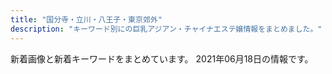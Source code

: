```yaml
---
title: "国分寺・立川・八王子・東京郊外"
description: "キーワード別にの巨乳アジアン・チャイナエステ嬢情報をまとめました。"
---
```


新着画像と新着キーワードをまとめています。
2021年06月18日の情報です。

<DmmAffiliateIns />
<KeywordTable
  shops={
    [
    {
        "name": "\u30a2\u30ed\u30de\u30d5\u30e9\u30ef\u30fc",
        "keywords": {
            "D": 24,
            "E": 24,
            "C": 18
        },
        "url": "http://kyokusebi.work/",
        "station": "\u7df4\u99ac\u99c5\u5357\u53e3",
        "img_links": [
            "http://kyokusebi.work/yuki.jpg",
            "http://kyokusebi.work/nana1.jpg",
            "http://kyokusebi.work/eri1.jpg",
            "http://kyokusebi.work/naomi1.jpg",
            "http://kyokusebi.work/naomi.jpg",
            "http://kyokusebi.work/nana.jpg",
            "http://kyokusebi.work/eri.jpg",
            "http://kyokusebi.work/korona.jpg",
            "http://kyokusebi.work/top.jpg",
            "http://kyokusebi.work/aoi.jpg",
            "http://kyokusebi.work/t1.jpg"
        ]
    },
    {
        "name": "Girls",
        "url": "http://www.girls.esjp.info/",
        "station": "JR\u56fd\u5206\u5bfa\u99c5\u5357\u53e3",
        "img_links": [
            "http://www.girls.esjp.info/files/010.jpg",
            "http://www.girls.esjp.info/files/005-02.jpg",
            "http://www.girls.esjp.info/img/rsubt4.png",
            "http://www.girls.esjp.info/files/006-02.jpg",
            "http://www.girls.esjp.info/img/rsubt1.png",
            "http://www.girls.esjp.info/files/003-02.jpg",
            "http://www.girls.esjp.info/files/012-02.jpg",
            "http://www.girls.esjp.info/files/028-02.jpg",
            "http://www.girls.esjp.info/img/staff_bottom.jpg",
            "http://www.girls.esjp.info/files/001-03.jpg",
            "http://www.girls.esjp.info/img/rsubt6.png",
            "http://www.girls.esjp.info/files/021.jpg",
            "http://www.girls.esjp.info/files/005-03.jpg",
            "http://www.girls.esjp.info/files/021-03.jpg",
            "http://www.girls.esjp.info/files/010-03.jpg",
            "http://www.girls.esjp.info/files/043-03.jpg",
            "http://www.girls.esjp.info/img/telpnone.png",
            "http://www.girls.esjp.info/files/044-03.jpg",
            "http://www.girls.esjp.info/files/010-02.jpg",
            "http://www.girls.esjp.info/files/007-02.jpg",
            "http://www.girls.esjp.info/files/028-03.jpg",
            "http://www.girls.esjp.info/files/013-03.jpg",
            "http://www.girls.esjp.info/files/028.jpg",
            "http://www.girls.esjp.info/files/002.jpg",
            "http://www.girls.esjp.info/img/rsubt3.png",
            "http://www.girls.esjp.info/files/043.jpg",
            "http://www.girls.esjp.info/files/044-02.jpg",
            "http://www.girls.esjp.info/img/rsubt5.png",
            "http://www.girls.esjp.info/files/005.jpg",
            "http://www.girls.esjp.info/files/021-02.jpg",
            "http://www.girls.esjp.info/img/rsubt2.png",
            "http://www.girls.esjp.info/files/001.jpg",
            "http://www.girls.esjp.info/files/026-03.jpg",
            "http://www.girls.esjp.info/files/013.jpg",
            "http://www.girls.esjp.info/files/026.jpg",
            "http://www.girls.esjp.info/files/012-03.jpg",
            "http://www.girls.esjp.info/files/003.jpg",
            "http://www.girls.esjp.info/files/044.jpg",
            "http://www.girls.esjp.info/files/002-03.jpg",
            "http://www.girls.esjp.info/files/026-02.jpg",
            "http://www.girls.esjp.info/files/001-02.jpg",
            "http://www.girls.esjp.info/files/012.jpg",
            "http://www.girls.esjp.info/files/003-03.jpg",
            "http://www.girls.esjp.info/img/sys.jpg",
            "http://www.girls.esjp.info/img/head.jpg",
            "http://www.girls.esjp.info/files/013-02.jpg",
            "http://www.girls.esjp.info/files/002-02.jpg",
            "http://www.girls.esjp.info/files/007.jpg",
            "http://www.girls.esjp.info/files/006.jpg",
            "http://www.girls.esjp.info/files/043-02.jpg",
            "http://www.girls.esjp.info/img/staff_top.jpg",
            "http://www.girls.esjp.info/files/007-03.jpg",
            "http://www.girls.esjp.info/img/rsubt7.png",
            "http://www.girls.esjp.info/files/006-03.jpg"
        ],
        "keywords": {
            "87": 6,
            "86": 2,
            "F": 2,
            "85": 1,
            "E": 1,
            "D": 7,
            "90": 1,
            "89": 1,
            "C": 8
        }
    },
    {
        "station": "\u516b\u738b\u5b50\u99c5\u5357\u53e3",
        "url": "https://yuruca.com/",
        "keywords": {
            "E": 3,
            "\u30bb\u30af\u30b7\u30fc": 2,
            "D": 9
        },
        "name": "Yuru\u9999 \u30e6\u30eb\u30ab",
        "img_links": [
            "https://yuruca.com/wp-content/uploads/2019/06/89765yuru.jpg",
            "https://yuruca.com/wp-content/uploads/2020/01/28917lucia.jpg",
            "https://yuruca.com/wp-content/themes/este/img/top-img08.png",
            "https://yuruca.com/wp-content/themes/este/img/top-img03a.png",
            "https://yuruca.com/wp-content/uploads/2019/06/45678yuru.jpg",
            "https://yuruca.com/wp-content/themes/este/img/tel_footer.png",
            "https://yuruca.com/wp-content/themes/este/img/1.jpg",
            "https://yuruca.com/wp-content/uploads/2021/04/4070DC2F-B6C2-458D-A1B2-CD6930C64D34.jpeg",
            "https://yuruca.com/wp-content/uploads/2019/06/4567yuru.jpg",
            "https://yuruca.com/wp-content/themes/este/img/3.jpg",
            "https://yuruca.com/wp-content/themes/este/img/tel_header.png",
            "https://yuruca.com/wp-content/themes/este/img/top-img02.png",
            "https://yuruca.com/wp-content/themes/este/img/4.jpg",
            "https://yuruca.com/wp-content/themes/este/img/top-img05.png",
            "https://yuruca.com/wp-content/themes/este/img/top-img01.png",
            "https://yuruca.com/wp-content/themes/este/img/top-img06.png",
            "https://yuruca.com/wp-content/themes/este/img/2.jpg",
            "https://yuruca.com/wp-content/themes/este/img/call.png",
            "https://yuruca.com/wp-content/themes/este/img/top-img07.png",
            "https://yuruca.com/wp-content/uploads/2017/12/222222222222222221.jpg"
        ]
    },
    {
        "station": "JR\u56fd\u7acb\u99c5\u5357\u53e3",
        "img_links": [
            "http://www.kunitachi-mai.info/gals/mirai1.jpg",
            "http://www.kunitachi-mai.info/images/img4.jpg",
            "http://www.kunitachi-mai.info/images/qr.jpg",
            "http://www.kunitachi-mai.info/gals/hitomi1.jpg",
            "http://www.kunitachi-mai.info/gals/sora1.jpg",
            "http://www.kunitachi-mai.info/images/kp01.jpg",
            "http://www.kunitachi-mai.info/gals/yuyu1.jpg",
            "http://www.kunitachi-mai.info/images/img1.jpg",
            "http://www.kunitachi-mai.info/images/img3.jpg",
            "http://www.kunitachi-mai.info/gals/miho1.jpg",
            "http://www.kunitachi-mai.info/i/images/top.jpg",
            "http://www.kunitachi-mai.info/gals/rina1.jpg",
            "http://www.kunitachi-mai.info/images/img2.jpg",
            "http://www.kunitachi-mai.info/gals/morika1.jpg",
            "http://www.kunitachi-mai.info/gals/riri1.jpg",
            "http://www.kunitachi-mai.info/gals/yuri1.jpg",
            "http://www.kunitachi-mai.info/gals/mina1.jpg",
            "http://www.kunitachi-mai.info/gals/aya1.jpg",
            "http://www.kunitachi-mai.info/gals/risa1.jpg",
            "http://www.kunitachi-mai.info/gals/emi1.jpg"
        ],
        "name": "\u821e",
        "url": "http://www.kunitachi-mai.info/",
        "keywords": {
            "E": 1
        }
    },
    {
        "name": "\u30a2\u30ed\u30cf",
        "url": "http://aloha-massage.work/",
        "img_links": [
            "http://aloha-massage.work/sp/img/sta7.png",
            "http://aloha-massage.work/img/nos.png",
            "http://aloha-massage.work/img/bottom.png",
            "http://aloha-massage.work/sp/img/tit.jpg",
            "http://aloha-massage.work/sp/img/p11.png",
            "http://aloha-massage.work/img/st10.png",
            "http://aloha-massage.work/sp/img/info.jpg",
            "http://aloha-massage.work/img/link-3.png",
            "http://aloha-massage.work/sp/img/t-s.jpg",
            "http://aloha-massage.work/sp/img/time.jpg",
            "http://aloha-massage.work/img/link-1.png",
            "http://aloha-massage.work/img/st8.png",
            "http://aloha-massage.work/img/sta10.png",
            "http://aloha-massage.work/img/sta8.png",
            "http://aloha-massage.work/sp/img/t-r.jpg",
            "http://aloha-massage.work/img/st07.png",
            "http://aloha-massage.work/sp/img/tel.jpg",
            "http://aloha-massage.work/sp/img/p8.png",
            "http://aloha-massage.work/sp/img/add2.jpg",
            "http://aloha-massage.work/img/link-4.png",
            "http://aloha-massage.work/sp/img/p10.png",
            "http://aloha-massage.work/sp/img/sta11.png",
            "http://aloha-massage.work/sp/img/pc.jpg",
            "http://aloha-massage.work/sp/img/sys.jpg",
            "http://aloha-massage.work/sp/img/tel2.jpg",
            "http://aloha-massage.work/img/link-2.png",
            "http://aloha-massage.work/sp/img/add.jpg",
            "http://aloha-massage.work/img/campain.jpg",
            "http://aloha-massage.work/img/mo.png",
            "http://aloha-massage.work/sp/img/sta8.png",
            "http://aloha-massage.work/img/head-sys.jpg",
            "http://aloha-massage.work/sp/img/pic.jpg",
            "http://aloha-massage.work/img/st11.png",
            "http://aloha-massage.work/sp/img/t-t.jpg",
            "http://aloha-massage.work/img/st7.png",
            "http://aloha-massage.work/sp/img/t-a.jpg",
            "http://aloha-massage.work/sp/img/cam.jpg",
            "http://aloha-massage.work/img/head.png",
            "http://aloha-massage.work/img/sta7.png",
            "http://aloha-massage.work/img/sta11.png",
            "http://aloha-massage.work/sp/img/time2.jpg",
            "http://aloha-massage.work/sp/img/sta10.png",
            "http://aloha-massage.work/sp/img/t-o.jpg",
            "http://aloha-massage.work/sp/img/botton.jpg"
        ],
        "keywords": {
            "85": 2,
            "E": 2,
            "86": 4,
            "C": 14,
            "88": 2
        },
        "station": "\u4e45\u7c73\u5ddd\u99c5\u5357\u53e3"
    },
    {
        "keywords": {
            "C": 24,
            "D": 48,
            "86": 24,
            "87": 36,
            "85": 12
        },
        "url": "http://www.miyabi.relaxmens.com/",
        "name": "\u96c5\u7f8e",
        "img_links": [
            "http://www.miyabi.relaxmens.com/files/011-03.jpg",
            "http://www.miyabi.relaxmens.com/files/003-03.jpg",
            "http://www.miyabi.relaxmens.com/photo_news/upimg/14319609893d0410a9_0.jpg",
            "http://www.miyabi.relaxmens.com/files/011.jpg",
            "http://www.miyabi.relaxmens.com/img/about_me.jpg",
            "http://www.miyabi.relaxmens.com/files/005-02.jpg",
            "http://www.miyabi.relaxmens.com/files/003-02.jpg",
            "http://www.miyabi.relaxmens.com/files/001.jpg",
            "http://www.miyabi.relaxmens.com/files/001-02.jpg",
            "http://www.miyabi.relaxmens.com/files/003.jpg",
            "http://www.miyabi.relaxmens.com/files/002-02.jpg",
            "http://www.miyabi.relaxmens.com/img/featured_post.jpg",
            "http://www.miyabi.relaxmens.com/files/011-02.jpg",
            "http://www.miyabi.relaxmens.com/files/004-02.jpg",
            "http://www.miyabi.relaxmens.com/files/005-03.jpg",
            "http://www.miyabi.relaxmens.com/files/001-03.jpg",
            "http://www.miyabi.relaxmens.com/files/005.jpg",
            "http://www.miyabi.relaxmens.com/files/002-03.jpg",
            "http://www.miyabi.relaxmens.com/files/002.jpg",
            "http://www.miyabi.relaxmens.com/photo_news/upimg/8962460be9bb6bbf80_0.jpg",
            "http://www.miyabi.relaxmens.com/files/004.jpg",
            "http://www.miyabi.relaxmens.com/files/004-03.jpg"
        ],
        "station": "JR\u7acb\u5ddd\u99c5\u5317\u53e3"
    },
    {
        "img_links": [
            "http://gekkabijin.tyo.cm/images/info2.jpg",
            "http://gekkabijin.tyo.cm/images/s_service.jpg",
            "http://gekkabijin.tyo.cm/images/room1.jpg",
            "http://gekkabijin.tyo.cm/images/room2.jpg",
            "http://gekkabijin.tyo.cm/photos/sites/63/2021/02/2021021912252864.jpg",
            "http://gekkabijin.tyo.cm/photos/sites/63/2021/02/2021021912415595.jpg",
            "http://gekkabijin.tyo.cm/images/info3.jpg",
            "http://gekkabijin.tyo.cm/images/bj3.jpg",
            "http://gekkabijin.tyo.cm/images/s_link.png",
            "http://gekkabijin.tyo.cm/images/bj1.jpg",
            "http://gekkabijin.tyo.cm/photos/sites/63/2021/02/2021021912255384.jpg",
            "http://gekkabijin.tyo.cm/photos/sites/63/2021/03/2021030414191781.jpg",
            "http://gekkabijin.tyo.cm/images/room3.jpg",
            "http://gekkabijin.tyo.cm/images/info1.jpg",
            "http://gekkabijin.tyo.cm/photos/sites/63/2021/02/2021021912261426.jpg",
            "http://gekkabijin.tyo.cm/photos/sites/63/2021/04/2021041719074122.jpg",
            "http://gekkabijin.tyo.cm/images/s_infomation.jpg",
            "http://gekkabijin.tyo.cm/images/top.png",
            "http://gekkabijin.tyo.cm/images/room4.jpg",
            "http://gekkabijin.tyo.cm/photos/sites/63/2021/04/2021040810351883.jpg",
            "http://gekkabijin.tyo.cm/images/s_staff.png",
            "http://gekkabijin.tyo.cm/images/mobile.jpg",
            "http://gekkabijin.tyo.cm/images/s_pick.jpg",
            "http://gekkabijin.tyo.cm/photos/sites/63/2021/02/2021021912264898.jpg"
        ],
        "keywords": {
            "87": 2,
            "83": 1,
            "86": 3,
            "85": 1,
            "D": 7,
            "C": 15
        },
        "url": "http://gekkabijin.tyo.cm/",
        "name": "\u6708\u9999\u7f8e\u4eba",
        "station": "\u82b1\u5c0f\u91d1\u4e95\u99c5\u5357\u53e3"
    },
    {
        "keywords": {},
        "url": "http://www.flove.link/",
        "station": "\u82b1\u5c0f\u91d1\u4e95\u99c5\u5317\u53e3",
        "name": "\u5922",
        "img_links": [
            "http://www.flove.link/images/head.jpg",
            "http://www.flove.link/images/sys1.png",
            "http://www.flove.link/images/mobile.jpg",
            "http://www.flove.link/images/sys2.png",
            "http://www.flove.link/img/ena1.jpg",
            "http://www.flove.link/img/sakura2.jpg",
            "http://www.flove.link/images/interior_t.jpg",
            "http://www.flove.link/img/sakura3.jpg",
            "http://www.flove.link/img/sakura1.jpg",
            "http://www.flove.link/images/int2.png",
            "http://www.flove.link/img/yumi1.jpg",
            "http://www.flove.link/images/tel.jpg",
            "http://www.flove.link/img/rina1.jpg",
            "http://www.flove.link/images/staff_t.jpg",
            "http://www.flove.link/images/int1.png",
            "http://www.flove.link/images/1.jpg",
            "http://www.flove.link/img/sakura4.jpg",
            "http://www.flove.link/images/news.jpg",
            "http://www.flove.link/images/9.jpg",
            "http://www.flove.link/images/3.jpg",
            "http://www.flove.link/img/ena2.jpg",
            "http://www.flove.link/images/2.jpg",
            "http://www.flove.link/images/s1.png",
            "http://www.flove.link/images/info.png"
        ]
    },
    {
        "station": "\u6771\u4e45\u7559\u7c73\u99c5\u5317\u53e3",
        "name": "\u7f8e\u4eba\u9b5a",
        "url": "http://binikili.xyz/",
        "keywords": {},
        "img_links": [
            "http://binikili.xyz/templets/default/picture/news.jpg",
            "http://binikili.xyz/uploads/210611/1-210611132P0924.jpg",
            "http://binikili.xyz/templets/default/picture/staff_t.jpg",
            "http://binikili.xyz/uploads/210611/1-2106111A249304.jpg",
            "http://binikili.xyz/templets/default/picture/tt.jpg",
            "http://binikili.xyz/templets/default/picture/int1.png",
            "http://binikili.xyz/uploads/210611/1-2106111A620206.jpg",
            "http://binikili.xyz/templets/default/picture/rec1.png",
            "http://binikili.xyz/uploads/210611/1-210611132T3421.jpg",
            "http://binikili.xyz/uploads/210611/1-210611160435911.jpg",
            "http://binikili.xyz/templets/default/picture/interior_t.jpg",
            "http://binikili.xyz/uploads/210611/1-210611160031506.jpg",
            "http://binikili.xyz/uploads/210611/1-210611132945b9.jpg"
        ]
    },
    {
        "name": "Idol -\u30a2\u30a4\u30c9\u30eb-",
        "url": "https://aki-natural.com/",
        "img_links": [
            "https://aki-natural.com/wp-content/uploads/2019/12/87612nac.jpg",
            "https://aki-natural.com/wp-content/themes/este/img/top-img02a.png",
            "https://aki-natural.com/wp-content/themes/este/img/call.png",
            "https://aki-natural.com/wp-content/uploads/2020/01/8976215nac.jpg",
            "https://aki-natural.com/wp-content/themes/este/img/top-img03.png",
            "https://aki-natural.com/wp-content/uploads/2021/06/712865rtyunac.jpg",
            "https://aki-natural.com/wp-content/uploads/2019/12/8976215nac.jpg",
            "https://aki-natural.com/wp-content/themes/este/img/top-img04.png",
            "https://aki-natural.com/wp-content/themes/este/img/tel_footer.png",
            "https://aki-natural.com/wp-content/themes/este/img/2.jpg",
            "https://aki-natural.com/wp-content/themes/este/img/top-img01.png",
            "https://aki-natural.com/wp-content/themes/este/img/3.jpg",
            "https://aki-natural.com/wp-content/themes/este/img/top-img02b.png",
            "https://aki-natural.com/wp-content/themes/este/img/4.jpg",
            "https://aki-natural.com/wp-content/uploads/2019/12/987657nac.jpg",
            "https://aki-natural.com/wp-content/themes/este/img/tel_header.png",
            "https://aki-natural.com/wp-content/uploads/2019/12/76543nac.jpg",
            "https://aki-natural.com/wp-content/themes/este/img/1.jpg"
        ],
        "keywords": {
            "E": 3,
            "D": 14,
            "C": 4
        },
        "station": "\u79cb\u6d25\u99c5\u5357\u53e3"
    },
    {
        "name": "\u30d0\u30cb\u30e9",
        "station": "\u4fdd\u8c37\u99c5\u5357\u53e3",
        "url": "http://www.banira-esthe.xyz/",
        "img_links": [
            "http://www.banira-esthe.xyz/images/images/images/news_03.jpg",
            "http://www.banira-esthe.xyz/images/top/t4.jpg",
            "http://www.banira-esthe.xyz/images/nav/nav-staff.jpg",
            "http://www.banira-esthe.xyz/images/staff/4/2.jpg",
            "http://www.banira-esthe.xyz/images/sys2.jpg",
            "http://www.banira-esthe.xyz/images/s-bian.png",
            "http://www.banira-esthe.xyz/images/top/t6.jpg",
            "http://www.banira-esthe.xyz/images/staff/4/mari.jpg",
            "http://www.banira-esthe.xyz/images/index-miru_06.jpg",
            "http://www.banira-esthe.xyz/images/top/t2.png",
            "http://www.banira-esthe.xyz/images/index-miru_03.jpg",
            "http://www.banira-esthe.xyz/images/top/t3.png",
            "http://www.banira-esthe.xyz/images/staff/4/yuyu2.jpg",
            "http://www.banira-esthe.xyz/images/nav/nav-sys.jpg",
            "http://www.banira-esthe.xyz/images/staff/4/ayumi.png",
            "http://www.banira-esthe.xyz/images/staff/neinei2.jpg",
            "http://www.banira-esthe.xyz/images/nav/zhuyi.jpg",
            "http://www.banira-esthe.xyz/images/index-miru_21.jpg",
            "http://www.banira-esthe.xyz/images/index-miru_18.jpg",
            "http://www.banira-esthe.xyz/images/nav/nav-job.jpg",
            "http://www.banira-esthe.xyz/images/images/images/news_01.jpg",
            "http://www.banira-esthe.xyz/images/staff/2/miki.jpg",
            "http://www.banira-esthe.xyz/images/staff/4/yuri.jpg"
        ],
        "keywords": {}
    },
    {
        "station": "JR\u56fd\u5206\u5bfa\u99c5\u5357\u53e3",
        "name": "\u904b\u547d\u306e\u5973\u795e",
        "img_links": [
            "http://unmei.xyz/uploads/201012/1-201012101KV21.jpg",
            "http://unmei.xyz/uploads/201207/1-20120F91552621.jpg",
            "http://unmei.xyz/uploads/201012/1-201012101S5192.jpg",
            "http://unmei.xyz/style/images/room2.jpg",
            "http://unmei.xyz/style/images/room3.jpg",
            "http://unmei.xyz/uploads/201024/1-201024125031258.jpg",
            "http://unmei.xyz/uploads/201204/1-2012041314051K.jpg",
            "http://unmei.xyz/uploads/201109/1-20110913400H13.jpg",
            "http://unmei.xyz/uploads/210520/1-210520102340640.jpg",
            "http://unmei.xyz/uploads/201010/1-20101013404MP.png",
            "http://unmei.xyz/style/images/end.jpg",
            "http://unmei.xyz/uploads/210520/1-210520102404Z6.jpg",
            "http://unmei.xyz/uploads/210319/1-21031Z93051251.jpg",
            "http://unmei.xyz/uploads/210310/1-21031013031J40.jpg",
            "http://unmei.xyz/uploads/210409/1-210409124K9163.jpg",
            "http://unmei.xyz/uploads/210409/1-210409124Q05R.jpg",
            "http://unmei.xyz/uploads/210607/1-21060G32232X5.jpg",
            "http://unmei.xyz/uploads/210607/1-21060G3224R00.jpg",
            "http://unmei.xyz/uploads/201010/1-201010134113F3.png",
            "http://unmei.xyz/style/images/staff_line.png",
            "http://unmei.xyz/uploads/210319/1-21031Z931023Z.jpg",
            "http://unmei.xyz/style/images/room1.jpg",
            "http://unmei.xyz/uploads/210607/1-21060G3225QN.jpg",
            "http://unmei.xyz/uploads/210310/1-210310130402A6.jpg",
            "http://unmei.xyz/uploads/210520/1-210520102353138.jpg",
            "http://unmei.xyz/style/images/bj3.png",
            "http://unmei.xyz/uploads/210531/1-210531142043551.jpg",
            "http://unmei.xyz/plus/images/room5.jpg",
            "http://unmei.xyz/uploads/201012/1-201012101RI06.jpg",
            "http://unmei.xyz/uploads/210531/1-210531142025Q6.jpg",
            "http://unmei.xyz/style/images/mobile.jpg",
            "http://unmei.xyz/style/images/top.png",
            "http://unmei.xyz/uploads/201010/1-201010133944618.jpg",
            "http://unmei.xyz/style/images/dt.jpg",
            "http://unmei.xyz/uploads/210409/1-210409124Q92X.jpg",
            "http://unmei.xyz/uploads/210310/1-210310130413329.jpg",
            "http://unmei.xyz/uploads/210319/1-21031Z9302T64.jpg",
            "http://unmei.xyz/uploads/210531/1-2105311420563U.jpg",
            "http://unmei.xyz/uploads/201109/1-201109133931237.jpg",
            "http://unmei.xyz/style/images/girl-z2.jpg",
            "http://unmei.xyz/style/images/girl-z1.jpg",
            "http://unmei.xyz/style/images/room4.jpg",
            "http://unmei.xyz/uploads/201109/1-20110913395LL.jpg",
            "http://unmei.xyz/uploads/201207/1-20120F91545951.jpg",
            "http://unmei.xyz/uploads/201207/1-20120F91600P1.jpg",
            "http://unmei.xyz/uploads/201204/1-201204131333327.jpg",
            "http://unmei.xyz/uploads/201204/1-20120413135K17.jpg",
            "http://unmei.xyz/uploads/201026/1-2010261G0393M.jpg"
        ],
        "keywords": {
            "D": 13,
            "C": 21,
            "86": 14,
            "E": 2,
            "88": 1
        },
        "url": "http://unmei.xyz/"
    },
    {
        "station": "JR\u56fd\u5206\u5bfa\u99c5\u5317\u53e3",
        "keywords": {
            "90": 2,
            "E": 6,
            "83": 2,
            "85": 2,
            "87": 16,
            "88": 2,
            "89": 2,
            "C": 8,
            "D": 10,
            "86": 4
        },
        "url": "http://www.bali.mensnv.com/",
        "name": "Bali SPA",
        "img_links": [
            "http://www.bali.mensnv.com/files/007.jpg",
            "http://www.bali.mensnv.com/images/concept.jpg",
            "http://www.bali.mensnv.com/sp/images/tel.jpg",
            "http://www.bali.mensnv.com/files/014.jpg",
            "http://www.bali.mensnv.com/sp/images/link_t.jpg",
            "http://www.bali.mensnv.com/images/sm.jpg",
            "http://www.bali.mensnv.com/images/int2.png",
            "http://www.bali.mensnv.com/files/007-02.jpg",
            "http://www.bali.mensnv.com/files/017.jpg",
            "http://www.bali.mensnv.com/files/012.jpg",
            "http://www.bali.mensnv.com/sp/images/news.jpg",
            "http://www.bali.mensnv.com/sp/images/staff_t.jpg",
            "http://www.bali.mensnv.com/files/004.jpg",
            "http://www.bali.mensnv.com/images/link_t.png",
            "http://www.bali.mensnv.com/images/staff_t.png",
            "http://www.bali.mensnv.com/files/015.jpg",
            "http://www.bali.mensnv.com/sp/images/time.jpg",
            "http://www.bali.mensnv.com/files/011.jpg",
            "http://www.bali.mensnv.com/images/rec2.png",
            "http://www.bali.mensnv.com/images/line.png",
            "http://www.bali.mensnv.com/files/001.jpg",
            "http://www.bali.mensnv.com/sp/images/newsb.jpg",
            "http://www.bali.mensnv.com/images/news.jpg",
            "http://www.bali.mensnv.com/files/001-02.jpg",
            "http://www.bali.mensnv.com/sp/images/footer.jpg",
            "http://www.bali.mensnv.com/files/014-02.jpg",
            "http://www.bali.mensnv.com/files/008.jpg",
            "http://www.bali.mensnv.com/images/sys1.png",
            "http://www.bali.mensnv.com/files/015-02.jpg",
            "http://www.bali.mensnv.com/sp/images/pc.jpg",
            "http://www.bali.mensnv.com/images/interior_t.png",
            "http://www.bali.mensnv.com/files/010-02.jpg",
            "http://www.bali.mensnv.com/sp/images/top.jpg",
            "http://www.bali.mensnv.com/files/011-02.jpg",
            "http://www.bali.mensnv.com/sp/images/head.jpg",
            "http://www.bali.mensnv.com/files/009-02.jpg",
            "http://www.bali.mensnv.com/images/ta.jpg",
            "http://www.bali.mensnv.com/sp/images/topgirl.jpg",
            "http://www.bali.mensnv.com/files/006.jpg",
            "http://www.bali.mensnv.com/files/008-02.jpg",
            "http://www.bali.mensnv.com/files/010.jpg",
            "http://www.bali.mensnv.com/files/013-02.jpg",
            "http://www.bali.mensnv.com/sp/menu/top.jpg",
            "http://www.bali.mensnv.com/files/006-02.jpg",
            "http://www.bali.mensnv.com/images/sys3.png",
            "http://www.bali.mensnv.com/files/016.jpg",
            "http://www.bali.mensnv.com/files/003-02.jpg",
            "http://www.bali.mensnv.com/files/013.jpg",
            "http://www.bali.mensnv.com/images/int1.png",
            "http://www.bali.mensnv.com/files/004-02.jpg",
            "http://www.bali.mensnv.com/images/mobile.jpg",
            "http://www.bali.mensnv.com/files/009.jpg",
            "http://www.bali.mensnv.com/sp/menu/staff.jpg",
            "http://www.bali.mensnv.com/sp/menu/interior.jpg",
            "http://www.bali.mensnv.com/files/003.jpg",
            "http://www.bali.mensnv.com/files/016-02.jpg",
            "http://www.bali.mensnv.com/images/head.jpg",
            "http://www.bali.mensnv.com/images/rec1.png",
            "http://www.bali.mensnv.com/files/012-02.jpg",
            "http://www.bali.mensnv.com/files/017-02.jpg",
            "http://www.bali.mensnv.com/images/sys2.png",
            "http://www.bali.mensnv.com/sp/images/interior_t.jpg"
        ]
    },
    {
        "station": "\u6771\u5927\u548c\u5e02\u99c5",
        "img_links": [
            "http://beauty-est.tokyo/images/cg05.jpg",
            "http://beauty-est.tokyo/images/cg02.jpg",
            "http://beauty-est.tokyo/images/mi.jpg",
            "http://beauty-est.tokyo/images/cg04.jpg",
            "http://beauty-est.tokyo/images/cg10.jpg",
            "http://beauty-est.tokyo/images/ri.jpg",
            "http://beauty-est.tokyo/images/cg01.jpg",
            "http://beauty-est.tokyo/images/now-printing.jpg",
            "http://beauty-est.tokyo/images/cg09.jpg",
            "http://beauty-est.tokyo/images/cg08.jpg",
            "http://beauty-est.tokyo/images/cg06.jpg",
            "http://beauty-est.tokyo/images/cg07.jpg",
            "http://beauty-est.tokyo/images/cg03.jpg"
        ],
        "name": "Be",
        "keywords": {
            "F": 2,
            "D": 6,
            "E": 2,
            "86": 18,
            "87": 2
        },
        "url": "http://beauty-est.tokyo/"
    },
    {
        "station": "JR\u7acb\u5ddd\u99c5\u5357\u53e3",
        "img_links": [
            "https://bijinkan.tyo.cm/photos/sites/85/2020/12/2020120807014646.jpg",
            "https://bijinkan.tyo.cm/photos/sites/85/2020/12/2020120309222952.jpg",
            "https://bijinkan.tyo.cm/photos/sites/85/2020/12/202012030922277.jpg",
            "https://bijinkan.tyo.cm/images/mainimg02.png",
            "https://bijinkan.tyo.cm/images/acc4.jpg",
            "https://bijinkan.tyo.cm/photos/sites/85/2020/12/2020120309222649.jpg",
            "https://bijinkan.tyo.cm/images/acc1.jpg",
            "https://bijinkan.tyo.cm/photos/sites/85/2020/12/2020120309223034.jpg",
            "https://bijinkan.tyo.cm/photos/sites/85/2020/12/2020120309223173.jpg",
            "https://bijinkan.tyo.cm/images/room4.jpg",
            "https://bijinkan.tyo.cm/photos/sites/85/2020/12/2020120309223278.jpg",
            "https://bijinkan.tyo.cm/images/side_link03.png",
            "https://bijinkan.tyo.cm/photos/sites/85/2021/04/2021040917195789.jpg",
            "https://bijinkan.tyo.cm/photos/sites/85/2021/03/2021032818520041.jpg",
            "https://bijinkan.tyo.cm/photos/sites/85/2021/06/2021061116053733.jpg",
            "https://bijinkan.tyo.cm/photos/sites/85/2021/03/2021032818520654.jpg",
            "https://bijinkan.tyo.cm/images/side_link02.png",
            "https://bijinkan.tyo.cm/images/room3.jpg",
            "https://bijinkan.tyo.cm/images/room1.jpg",
            "https://bijinkan.tyo.cm/photos/sites/85/2021/06/2021061116053633.jpg",
            "https://bijinkan.tyo.cm/photos/sites/85/2020/12/2020120309222824.jpg",
            "https://bijinkan.tyo.cm/images/ico01.png",
            "https://bijinkan.tyo.cm/images/acc3.jpg",
            "https://bijinkan.tyo.cm/images/room2.jpg",
            "https://bijinkan.tyo.cm/images/acc2.jpg",
            "https://bijinkan.tyo.cm/photos/sites/85/2020/12/2020120309222524.jpg",
            "https://bijinkan.tyo.cm/images/side_link01.png",
            "https://bijinkan.tyo.cm/images/mainimg01.png"
        ],
        "url": "https://bijinkan.tyo.cm/",
        "keywords": {
            "85": 8,
            "E": 12,
            "86": 8,
            "87": 16,
            "D": 20
        },
        "name": "\u7f8e\u4eba\u9928"
    },
    {
        "keywords": {
            "87": 8,
            "D": 16,
            "86": 8,
            "C": 12
        },
        "img_links": [
            "http://www.yuki.iesjp.com/images/line.png",
            "http://www.yuki.iesjp.com/images/shop/s6.jpg",
            "http://www.yuki.iesjp.com/files/003-03.jpg",
            "http://www.yuki.iesjp.com/images/mobile.jpg",
            "http://www.yuki.iesjp.com/files/002-02.jpg",
            "http://www.yuki.iesjp.com/images/r3.jpg",
            "http://www.yuki.iesjp.com/files/003-02.jpg",
            "http://www.yuki.iesjp.com/images/shop/s3.jpg",
            "http://www.yuki.iesjp.com/images/shop/s7.jpg",
            "http://www.yuki.iesjp.com/files/001-02.jpg",
            "http://www.yuki.iesjp.com/images/shop/s4.jpg",
            "http://www.yuki.iesjp.com/files/003.jpg",
            "http://www.yuki.iesjp.com/images/shop/s8.jpg",
            "http://www.yuki.iesjp.com/files/004-02.jpg",
            "http://www.yuki.iesjp.com/images/shop/s2.jpg",
            "http://www.yuki.iesjp.com/files/001.jpg",
            "http://www.yuki.iesjp.com/files/002-03.jpg",
            "http://www.yuki.iesjp.com/images/shop/s5.jpg",
            "http://www.yuki.iesjp.com/images/shop/s1.jpg",
            "http://www.yuki.iesjp.com/files/002.jpg",
            "http://www.yuki.iesjp.com/files/004-03.jpg",
            "http://www.yuki.iesjp.com/files/001-03.jpg",
            "http://www.yuki.iesjp.com/files/004.jpg"
        ],
        "station": "JR\u516b\u738b\u5b50\u99c5\u5317\u53e3",
        "url": "http://www.yuki.iesjp.com/",
        "name": "\u512a\u59eb"
    },
    {
        "name": "\u6c99\u7f85\u6c99-\u30b5\u30e9\u30b5-",
        "img_links": [
            "http://www.a-salasa.com/img/material/top_t4.png",
            "http://www.a-salasa.com/img/material/top_t5.png",
            "http://www.a-salasa.com/index3.jpg",
            "http://www.a-salasa.com/files/35-02.jpg",
            "http://www.a-salasa.com/img/material/top_t1.png",
            "http://www.a-salasa.com/files/0131-03.jpg",
            "http://www.a-salasa.com/files/0130-03.jpg",
            "http://www.a-salasa.com/img/material/frames.png",
            "http://www.a-salasa.com/img/material/gm6_rollout.png",
            "http://www.a-salasa.com/files/0132-02.jpg",
            "http://www.a-salasa.com/img/top/img_service_01.png",
            "http://www.a-salasa.com/files/046-03.jpg",
            "http://www.a-salasa.com/files/0131.jpg",
            "http://www.a-salasa.com/i/img/shop/t1.jpg",
            "http://www.a-salasa.com/img/material/top_t2.png",
            "http://www.a-salasa.com/img/material/p2_ct1.png",
            "http://www.a-salasa.com/img/material/p4_ct1.png",
            "http://www.a-salasa.com/img/koko_120x60.png",
            "http://www.a-salasa.com/img/material/att.png",
            "http://www.a-salasa.com/files/39-02.jpg",
            "http://www.a-salasa.com/img/material/backlistbtn.png",
            "http://www.a-salasa.com/img/material/gm4_rollout.png",
            "http://www.a-salasa.com/files/0126.jpg",
            "http://www.a-salasa.com/files/0133-03.jpg",
            "http://www.a-salasa.com/files/0129-02.jpg",
            "http://www.a-salasa.com/files/0126-02.jpg",
            "http://www.a-salasa.com/img/material/p7_ct1.png",
            "http://www.a-salasa.com/files/0127.jpg",
            "http://www.a-salasa.com/files/0126-03.jpg",
            "http://www.a-salasa.com/img/material/p5_ct1.png",
            "http://www.a-salasa.com/i/img/operation/img_service_03.png",
            "http://www.a-salasa.com/files/0133.jpg",
            "http://www.a-salasa.com/files/0132-03.jpg",
            "http://www.a-salasa.com/files/0131-02.jpg",
            "http://www.a-salasa.com/img/material/gm1_rollout.png",
            "http://www.a-salasa.com/i/img/operation/img_service_01.png",
            "http://www.a-salasa.com/files/35.jpg",
            "http://www.a-salasa.com/files/046-02.jpg",
            "http://www.a-salasa.com/i/img/operation/img_service_04.png",
            "http://www.a-salasa.com/img/material/camp20190808.jpg",
            "http://www.a-salasa.com/img/material/frameback.png",
            "http://www.a-salasa.com/img/material/p3_ct1.png",
            "http://www.a-salasa.com/img/top/img_service_05.png",
            "http://www.a-salasa.com/files/0104-02.jpg",
            "http://www.a-salasa.com/i/img/shop/t2.jpg",
            "http://www.a-salasa.com/files/0130.jpg",
            "http://www.a-salasa.com/img/material/p3_ct2.png",
            "http://www.a-salasa.com/i/img/shop/t3.jpg",
            "http://www.a-salasa.com/files/39.jpg",
            "http://www.a-salasa.com/i/img/operation/img_service_05.png",
            "http://www.a-salasa.com/files/0130-02.jpg",
            "http://www.a-salasa.com/img/top/img_service_04.png",
            "http://www.a-salasa.com/i/img/top-i.jpg",
            "http://www.a-salasa.com/img/material/top_pickback.png",
            "http://www.a-salasa.com/files/0129.jpg",
            "http://www.a-salasa.com/img/material/01.jpg",
            "http://www.a-salasa.com/files/0127-03.jpg",
            "http://www.a-salasa.com/img/material/camp20200128.jpg",
            "http://www.a-salasa.com/files/0132.jpg",
            "http://www.a-salasa.com/files/39-03.jpg",
            "http://www.a-salasa.com/files/0104.jpg",
            "http://www.a-salasa.com/files/0129-03.jpg",
            "http://www.a-salasa.com/files/0133-02.jpg",
            "http://www.a-salasa.com/img/top/img_service_02.png",
            "http://www.a-salasa.com/i/img/operation/img_service_06.png",
            "http://www.a-salasa.com/img/top/img_service_06.png",
            "http://www.a-salasa.com/img/material/gm2_rollout.png",
            "http://www.a-salasa.com/i/img/shop/t4.jpg",
            "http://www.a-salasa.com/files/046.jpg",
            "http://www.a-salasa.com/img/material/age.png",
            "http://www.a-salasa.com/img/material/gm5_rollout.png",
            "http://www.a-salasa.com/img/material/gm3_rollout.png",
            "http://www.a-salasa.com/files/0104-03.jpg",
            "http://www.a-salasa.com/img/top/img_service_03.png",
            "http://www.a-salasa.com/img/material/top_t3.png",
            "http://www.a-salasa.com/files/35-03.jpg",
            "http://www.a-salasa.com/files/0127-02.jpg"
        ],
        "keywords": {
            "D": 4,
            "85": 4,
            "84": 12,
            "87": 4,
            "C": 34,
            "88": 8,
            "83": 16
        },
        "url": "http://www.a-salasa.com/",
        "station": "\u6771\u4e45\u7559\u7c73\u99c5\u5317\u53e3"
    },
    {
        "url": "http://uniont.xyz/",
        "img_links": [
            "http://uniont.xyz/picture/r2.jpg",
            "http://uniont.xyz/uploads/200924/1-200924133153O1.jpg",
            "http://uniont.xyz/uploads/200924/1-20092413214T30.jpg",
            "http://uniont.xyz/uploads/200924/1-200924132A9E6.jpg",
            "http://uniont.xyz/uploads/200924/1-20092413312S95.jpg",
            "http://uniont.xyz/uploads/200924/1-200924131JX02.jpg",
            "http://uniont.xyz/uploads/200924/1-200924132512B1.jpg",
            "http://uniont.xyz/uploads/210323/1-210323152553c2.jpg",
            "http://uniont.xyz/uploads/200924/1-200924133331412.jpg",
            "http://uniont.xyz/uploads/200924/1-200924131H2313.jpg",
            "http://uniont.xyz/picture/pick.png",
            "http://uniont.xyz/uploads/200924/1-200924133912N0.jpg",
            "http://uniont.xyz/picture/bj2.jpg",
            "http://uniont.xyz/uploads/200924/1-200924133920U5.jpg",
            "http://uniont.xyz/uploads/200924/1-20092413252X41.jpg",
            "http://uniont.xyz/uploads/200924/1-20092413233BZ.jpg",
            "http://uniont.xyz/uploads/200924/1-200924132623O7.jpg",
            "http://uniont.xyz/uploads/200924/1-20092413260aG.jpg",
            "http://uniont.xyz/picture/end.png",
            "http://uniont.xyz/uploads/210323/1-21032315252RI.jpg",
            "http://uniont.xyz/uploads/200924/1-200924131T0603.jpg",
            "http://uniont.xyz/uploads/200924/1-200924132G1L4.jpg",
            "http://uniont.xyz/uploads/200924/1-20092413325Sc.jpg",
            "http://uniont.xyz/picture/r1.jpg",
            "http://uniont.xyz/uploads/201112/1-2011120914432M.jpg",
            "http://uniont.xyz/picture/news.png",
            "http://uniont.xyz/uploads/200924/1-200924132422524.jpg",
            "http://uniont.xyz/uploads/200924/1-200924132KQ53.jpg",
            "http://uniont.xyz/uploads/201112/1-201112091456449.jpg",
            "http://uniont.xyz/picture/r3.jpg",
            "http://uniont.xyz/uploads/200924/1-200924131S1D4.jpg",
            "http://uniont.xyz/uploads/200924/1-2009241322001R.jpg",
            "http://uniont.xyz/picture/r4.jpg",
            "http://uniont.xyz/uploads/200924/1-200924132101X4.jpg",
            "http://uniont.xyz/uploads/200924/1-200924132J53b.jpg",
            "http://uniont.xyz/picture/face.png",
            "http://uniont.xyz/uploads/200924/1-200924132433127.jpg",
            "http://uniont.xyz/picture/s_staff.jpg",
            "http://uniont.xyz/picture/top.png",
            "http://uniont.xyz/picture/r5.jpg",
            "http://uniont.xyz/uploads/200924/1-200924132113558.jpg",
            "http://uniont.xyz/uploads/200924/1-2009241323163J.jpg",
            "http://uniont.xyz/uploads/200924/1-200924133225646.jpg"
        ],
        "station": "JR\u56fd\u5206\u5bfa\u99c5\u5317\u53e3",
        "name": "\u7761\u84ee",
        "keywords": {
            "85": 1,
            "86": 11,
            "94": 1,
            "F": 1,
            "E": 2,
            "D": 10
        }
    },
    {
        "img_links": [
            "http://momoka.este.work/room2.jpg",
            "http://momoka.este.work/s_link.jpg",
            "http://momoka.este.work/2019121106173083.jpg",
            "http://momoka.este.work/2019123003062327.jpg",
            "http://momoka.este.work/s_news.jpg",
            "http://momoka.este.work/2019121106172252.jpg",
            "http://momoka.este.work/end.png",
            "http://momoka.este.work/mobile.jpg",
            "http://momoka.este.work/2019121106171659.jpg",
            "http://momoka.este.work/2019121106171979.jpg",
            "http://momoka.este.work/top.png",
            "http://momoka.este.work/mens-esthe1.png",
            "http://momoka.este.work/nbj2.jpg",
            "http://momoka.este.work/room3.jpg",
            "http://momoka.este.work/room4.jpg",
            "http://momoka.este.work/2019121106170955.jpg",
            "http://momoka.este.work/s_staff.jpg",
            "http://momoka.este.work/room1.jpg"
        ],
        "url": "http://momoka.este.work/",
        "station": "\u4e45\u7c73\u5ddd\u99c5\u5317\u53e3",
        "name": "\u6843\u9999",
        "keywords": {
            "D": 5,
            "87": 3,
            "C": 1,
            "86": 1,
            "83": 1,
            "85": 1
        }
    },
    {
        "img_links": [
            "http://www.tay184.info/img/header.jpg",
            "http://www.tay184.info/frame/telimg/telbar.png",
            "http://www.tay184.info/frame/girl/c9001.jpg",
            "http://www.tay184.info/frame/girl/c10001.jpg",
            "http://www.tay184.info/frame/scroll1/scroll1.jpg",
            "http://www.tay184.info/frame/sougo/menlog.jpg",
            "http://www.tay184.info/frame/girl/c8001.jpg",
            "http://www.tay184.info/frame/sougo/estheking.jpg",
            "http://www.tay184.info/frame/fla/photo04.jpg",
            "http://www.tay184.info/frame/scroll5/scroll5.jpg",
            "http://www.tay184.info/frame/fla/photo03.jpg",
            "http://www.tay184.info/frame/scroll2/scroll2.jpg",
            "http://www.tay184.info/frame/fla/photo02.jpg",
            "http://www.tay184.info/frame/scroll3/scroll3.jpg",
            "http://www.tay184.info/frame/scroll4/scroll4.jpg",
            "http://www.tay184.info/img/88x31.jpg",
            "http://www.tay184.info/frame/fla/photo01.jpg",
            "http://www.tay184.info/frame/girl/c7001.jpg",
            "http://www.tay184.info/navi/gld/temp_under2.jpg",
            "http://www.tay184.info/frame/newface/201908235143.jpg"
        ],
        "name": "\u592a\u967d",
        "station": "\u6771\u4e45\u7559\u7c73\u99c5\u5317\u53e3",
        "keywords": {
            "C": 15
        },
        "url": "http://www.tay184.info/"
    },
    {
        "station": "JR\u56fd\u5206\u5bfa\u99c5\u5357\u53e3",
        "keywords": {
            "D": 5,
            "86": 5,
            "88": 3,
            "C": 3,
            "85": 3
        },
        "name": "Relieve",
        "img_links": [
            "http://eilgft.xyz/uploads/200915/1-200915123952526.jpg",
            "http://eilgft.xyz/uploads/200915/1-200915123934Y4.jpg",
            "http://eilgft.xyz/static/picture/room4.jpg",
            "http://eilgft.xyz/uploads/210301/1-210301130340535.jpg",
            "http://eilgft.xyz/uploads/210317/1-21031G6051A24.jpg",
            "http://eilgft.xyz/static/picture/room2.jpg",
            "http://eilgft.xyz/static/picture/room1.jpg",
            "http://eilgft.xyz/uploads/210413/1-2104131H450H9.jpg",
            "http://eilgft.xyz/static/picture/room3.jpg",
            "http://eilgft.xyz/static/picture/top.jpg"
        ],
        "url": "http://eilgft.xyz/"
    },
    {
        "img_links": [
            "http://lovehoney.estx.net/images/index_07.jpg",
            "http://lovehoney.estx.net/images/index_17.jpg",
            "http://lovehoney.estx.net/staff/4/1.jpg",
            "http://lovehoney.estx.net/images/index_13.jpg",
            "http://lovehoney.estx.net/images/2.jpg",
            "http://lovehoney.estx.net/images/index_12.jpg",
            "http://lovehoney.estx.net/images/index_06.jpg",
            "http://lovehoney.estx.net/images/index_02.jpg",
            "http://lovehoney.estx.net/images/index_04.jpg",
            "http://lovehoney.estx.net/images/index_08.jpg",
            "http://lovehoney.estx.net/images/index_09.jpg",
            "http://lovehoney.estx.net/images/staff_10.jpg",
            "http://lovehoney.estx.net/images/index_05.jpg",
            "http://lovehoney.estx.net/images/index2_12.jpg",
            "http://lovehoney.estx.net/staff/2/1.jpg",
            "http://lovehoney.estx.net/images/index_14.jpg",
            "http://lovehoney.estx.net/images/1.jpg",
            "http://lovehoney.estx.net/staff/3/1.jpg",
            "http://lovehoney.estx.net/images/4.jpg",
            "http://lovehoney.estx.net/images/3.jpg",
            "http://lovehoney.estx.net/images/index_10.jpg",
            "http://lovehoney.estx.net/staff/1/1.jpg"
        ],
        "keywords": {},
        "url": "http://lovehoney.estx.net/",
        "station": "JR\u56fd\u5206\u5bfa\u99c5\u5357\u53e3",
        "name": "Love Honey \uff5e\u30e9\u30d6\u30cf\u30cb\u30fc\uff5e"
    },
    {
        "keywords": {},
        "url": "http://www.koibito.iesjp.info/",
        "name": "\u5c11\u5973\u5b66\u5712",
        "img_links": [
            "http://www.koibito.iesjp.info/images/nav-005.png",
            "http://www.koibito.iesjp.info/images/nav-006.png",
            "http://www.koibito.iesjp.info/images/tel.png",
            "http://www.koibito.iesjp.info/files/006.jpg",
            "http://www.koibito.iesjp.info/images/nav-003.png",
            "http://www.koibito.iesjp.info/images/top01.png",
            "http://www.koibito.iesjp.info/images/top02-left.png",
            "http://www.koibito.iesjp.info/images/nav-001.png",
            "http://www.koibito.iesjp.info/files/008.jpg",
            "http://www.koibito.iesjp.info/images/top003.png",
            "http://www.koibito.iesjp.info/photo_news/upimg/2696360cade1dbb5bc_1.jpg",
            "http://www.koibito.iesjp.info/photo_news/upimg/2696360cade1dbb5bc_2.jpg",
            "http://www.koibito.iesjp.info/images/nav-004.png",
            "http://www.koibito.iesjp.info/images/nav-002.png",
            "http://www.koibito.iesjp.info/files/007.jpg",
            "http://www.koibito.iesjp.info/images/osusume01.png",
            "http://www.koibito.iesjp.info/photo_news/upimg/2696360cade1dbb5bc_0.jpg",
            "http://www.koibito.iesjp.info/files/004.jpg"
        ],
        "station": "JR\u7acb\u5ddd\u99c5\u5357\u53e3"
    },
    {
        "keywords": {
            "86": 5,
            "80": 1,
            "C": 13,
            "D": 6
        },
        "img_links": [
            "http://www.miki-es.info/staff/s04.jpg",
            "http://www.miki-es.info/staff/s02.jpg",
            "http://www.miki-es.info/staff/s01.jpg",
            "http://www.miki-es.info/staff/s05.jpg",
            "http://www.miki-es.info/images/aaa.png",
            "http://www.miki-es.info/style/images/end.jpg",
            "http://www.miki-es.info/style/images/bj3.png",
            "http://www.miki-es.info/staff/s06.jpg",
            "http://www.miki-es.info/style/images/girl-z1.jpg",
            "http://www.miki-es.info/staff/s03.jpg",
            "http://www.miki-es.info/style/images/top.png",
            "http://www.miki-es.info/style/images/staff_line.png",
            "http://www.miki-es.info/style/images/girl-z2.jpg"
        ],
        "station": "\u79cb\u6d25\u99c5\u5357\u53e3",
        "name": "\u7f8e\u59eb",
        "url": "http://www.miki-es.info"
    },
    {
        "station": "JR\u7acb\u5ddd\u99c5\u5357\u53e3",
        "name": "Butterfly \uff5e\u30d0\u30bf\u30d5\u30e9\u30a4\uff5e",
        "url": "http://www.butterfly.esturl.com/",
        "keywords": {
            "91": 1,
            "C": 13,
            "87": 1,
            "88": 1,
            "D": 2,
            "86": 1,
            "85": 1,
            "E": 1
        },
        "img_links": [
            "http://www.butterfly.esturl.com/images/ne1.png",
            "http://www.butterfly.esturl.com/files/008-03.jpg",
            "http://www.butterfly.esturl.com/files/009.jpg",
            "http://www.butterfly.esturl.com/files/003-03.jpg",
            "http://www.butterfly.esturl.com/files/009-03.jpg",
            "http://www.butterfly.esturl.com/files/010-03.jpg",
            "http://www.butterfly.esturl.com/images/end2.png",
            "http://www.butterfly.esturl.com/flash/flash.jpg",
            "http://www.butterfly.esturl.com/files/009-02.jpg",
            "http://www.butterfly.esturl.com/images/top1.png",
            "http://www.butterfly.esturl.com/flash/flash1.jpg",
            "http://www.butterfly.esturl.com/files/001-03.jpg",
            "http://www.butterfly.esturl.com/files/008-02.jpg",
            "http://www.butterfly.esturl.com/images/da3.png",
            "http://www.butterfly.esturl.com/images/pagetop.png",
            "http://www.butterfly.esturl.com/files/001-02.jpg",
            "http://www.butterfly.esturl.com/files/003.jpg",
            "http://www.butterfly.esturl.com/files/010-02.jpg",
            "http://www.butterfly.esturl.com/images/ne3.png",
            "http://www.butterfly.esturl.com/files/010.jpg",
            "http://www.butterfly.esturl.com/files/001.jpg",
            "http://www.butterfly.esturl.com/files/008.jpg",
            "http://www.butterfly.esturl.com/files/003-02.jpg"
        ]
    },
    {
        "keywords": {
            "86": 18,
            "D": 18
        },
        "station": "\u3072\u3070\u308a\u30f6\u4e18\u99c5\u5317\u53e3",
        "img_links": [
            "http://oil-msg.com/non/images/r2.jpg",
            "http://oil-msg.com/non/images/p-9-1.jpg",
            "http://oil-msg.com/non/images/r1.jpg",
            "http://oil-msg.com/non/images/ri.jpg",
            "http://oil-msg.com/non/images/p-9.jpg",
            "http://oil-msg.com/non/images/p-3-1.jpg",
            "http://oil-msg.com/non/images/p-4.jpg",
            "http://oil-msg.com/non/images/20040.jpg",
            "http://oil-msg.com/non/images/p-6.jpg",
            "http://oil-msg.com/non/images/p-7-1.jpg",
            "http://oil-msg.com/non/images/p-2.jpg",
            "http://oil-msg.com/non/images/p-4-1.jpg",
            "http://oil-msg.com/non/images/r3.jpg",
            "http://oil-msg.com/non/images/8831.jpg",
            "http://oil-msg.com/non/images/p-5-1.jpg",
            "http://oil-msg.com/non/images/p-6-1.jpg",
            "http://oil-msg.com/non/images/p-8.jpg",
            "http://oil-msg.com/non/images/p-5.jpg",
            "http://oil-msg.com/non/images/p-7.jpg",
            "http://oil-msg.com/non/images/p-1.jpg",
            "http://oil-msg.com/non/images/mi.jpg",
            "http://oil-msg.com/non/images/p-8-1.jpg",
            "http://oil-msg.com/non/images/p-3.jpg"
        ],
        "name": "\u306e\u3093\u306e\u3093\u7652\u3057",
        "url": "http://oil-msg.com/non/"
    },
    {
        "station": "JR\u516b\u738b\u5b50\u99c5\u5357\u53e3",
        "url": "http://www.ai-es.info/",
        "name": "\u5b89\u5fc3\u82d1",
        "keywords": {
            "87": 2,
            "84": 2,
            "88": 1,
            "86": 1
        },
        "img_links": [
            "http://www.ai-es.info/img/rei1.jpg",
            "http://www.ai-es.info/img/momo3.jpg",
            "http://www.ai-es.info/img/yumi1.jpg",
            "http://www.ai-es.info/img/aya1.jpg",
            "http://www.ai-es.info/images/mobile.jpg",
            "http://www.ai-es.info/images/s2.png",
            "http://www.ai-es.info/images/s1.jpg",
            "http://www.ai-es.info/img/mimi1.jpg",
            "http://www.ai-es.info/img/momo.jpg",
            "http://www.ai-es.info/img/momo2.jpg",
            "http://www.ai-es.info/img/mimi.jpg",
            "http://www.ai-es.info/img/rei.jpg",
            "http://www.ai-es.info/images/topgirl.jpg",
            "http://www.ai-es.info/images/b1.png",
            "http://www.ai-es.info/img/emi.jpg",
            "http://www.ai-es.info/images/rem.jpg",
            "http://www.ai-es.info/images/interior.png",
            "http://www.ai-es.info/img/aya.jpg",
            "http://www.ai-es.info/images/news.jpg",
            "http://www.ai-es.info/img/mimi2.jpg",
            "http://www.ai-es.info/img/yumi.jpg",
            "http://www.ai-es.info/img/momo1.jpg",
            "http://www.ai-es.info/images/staff_t.png",
            "http://www.ai-es.info/img/rei2.jpg",
            "http://www.ai-es.info/images/interior_t.png",
            "http://www.ai-es.info/img/emi1.jpg",
            "http://www.ai-es.info/images/head.jpg",
            "http://www.ai-es.info/images/b2.png"
        ]
    },
    {
        "station": "JR\u897f\u516b\u738b\u5b50\u99c5\u5317\u53e3",
        "url": "http://www.kyun.work/",
        "name": "\u30ad\u30e5\u30f3",
        "keywords": {
            "D": 2
        },
        "img_links": [
            "http://www.kyun.work/images/recruit/point_09.png",
            "http://www.kyun.work/images/icon_ranking_03.png",
            "http://www.kyun.work/images/mainvisual_02_s.jpg",
            "http://www.kyun.work/images/recruit/point_06.png",
            "http://www.kyun.work/images/icon_ranking_02.png",
            "http://www.kyun.work/images/recruit/sp_mainvisual.jpg",
            "http://www.kyun.work/images/recruit/message_03.png",
            "http://www.kyun.work/images/recruit/req_03.jpg",
            "http://www.kyun.work/images/recruit/nagare_05.png",
            "http://www.kyun.work/images/recruit/nagare_01.jpg",
            "http://www.kyun.work/images/no_image.jpg",
            "http://www.kyun.work/images/recruit/point_07.png",
            "http://www.kyun.work/images/sw_tel.png",
            "http://www.kyun.work/images/recruit/nagare_07.png",
            "http://www.kyun.work/images/icon_ranking_01.png",
            "http://www.kyun.work/staff/mimi1.jpg",
            "http://www.kyun.work/staff/yukari1.jpg",
            "http://www.kyun.work/images/recruit/point_03.png",
            "http://www.kyun.work/staff/moe1.jpg",
            "http://www.kyun.work/images/mainvisual_01.jpg",
            "http://www.kyun.work/images/trigger.jpg",
            "http://www.kyun.work/images/recruit/nagare_06.png",
            "http://www.kyun.work/images/recruit/nagare_03.jpg",
            "http://www.kyun.work/images/icon_new.png",
            "http://www.kyun.work/images/sw_home.png",
            "http://www.kyun.work/images/head_therapist.jpg",
            "http://www.kyun.work/images/recruit/point_04.png",
            "http://www.kyun.work/images/head_interior.jpg",
            "http://www.kyun.work/images/mainvisual_01_s.jpg",
            "http://www.kyun.work/images/recruit/point_05.png",
            "http://www.kyun.work/images/recruit/point_08.png",
            "http://www.kyun.work/images/mainvisual_02.jpg",
            "http://www.kyun.work/images/recruit/nagare_02.jpg"
        ]
    },
    {
        "keywords": {},
        "img_links": [],
        "station": "JR\u56fd\u5206\u5bfa\u99c5\u5357\u53e3",
        "name": "\u5bc4\u308a\u9053",
        "url": "http://yorimichi.tyo.cm/"
    },
    {
        "station": "JR\u56fd\u5206\u5bfa\u99c5\u5317\u53e3",
        "name": "Cawaii Girl\uff5e\u304b\u308f\u3044\u3044\u30ac\u30fc\u30eb\uff5e",
        "keywords": {
            "E": 61,
            "D": 68,
            "F": 1
        },
        "url": "https://ca-girl.com/",
        "img_links": [
            "https://ca-girl.com/wp-content/uploads/2021/02/99awesrtdyfugi.jpg",
            "https://ca-girl.com/wp-content/uploads/2021/03/21876awesrtdyfugi.jpg",
            "https://ca-girl.com/wp-content/uploads/2021/02/sarydtfugiho.jpg",
            "https://ca-girl.com/wp-content/uploads/2021/02/drtyfugihoa-1.jpg",
            "https://ca-girl.com/wp-content/uploads/2021/02/estrdytfugiho.jpg",
            "https://ca-girl.com/wp-content/uploads/2021/02/1ydtsfuaghija.jpg",
            "https://ca-girl.com/wp-content/themes/este/img/top-img05.png",
            "https://ca-girl.com/wp-content/uploads/2021/02/9876awesrtdyfugi.jpg",
            "https://ca-girl.com/wp-content/uploads/2021/02/12awesrtdyfugi-1.jpg",
            "https://ca-girl.com/wp-content/uploads/2021/02/setrdytfuygiuhoij.jpg",
            "https://ca-girl.com/wp-content/uploads/2021/02/awesrtdyfu.jpg",
            "https://ca-girl.com/wp-content/uploads/2021/02/uyhuijnlmlkmlkmlkmlk.jpg",
            "https://ca-girl.com/wp-content/uploads/2021/02/1iouiytfgawesrtdyfugi.jpg",
            "https://ca-girl.com/wp-content/uploads/2021/02/hosiajoiaokla.jpg",
            "https://ca-girl.com/wp-content/uploads/2021/02/34567hja.jpg",
            "https://ca-girl.com/wp-content/uploads/2021/02/drtyfugihojp.jpg",
            "https://ca-girl.com/wp-content/themes/este/img/top-img04.png",
            "https://ca-girl.com/wp-content/uploads/2021/02/3tfuygiuha.jpg",
            "https://ca-girl.com/wp-content/uploads/2021/02/restdyfugusa.jpg",
            "https://ca-girl.com/wp-content/uploads/2021/02/13aesrtdyf.jpg",
            "https://ca-girl.com/wp-content/uploads/2021/02/1gyiuhoisja.jpg",
            "https://ca-girl.com/wp-content/uploads/2021/02/2435678yuiyhj.jpg",
            "https://ca-girl.com/wp-content/themes/este/img/1.jpg",
            "https://ca-girl.com/wp-content/uploads/2021/02/6578iuawesrtdyfugi.jpg",
            "https://ca-girl.com/wp-content/uploads/2021/03/7654awesrtdyfugi.jpg",
            "https://ca-girl.com/wp-content/uploads/2021/02/fygiuhoja.jpg",
            "https://ca-girl.com/wp-content/uploads/2021/02/hsaioijsioaas.jpg",
            "https://ca-girl.com/wp-content/uploads/2021/02/2aestrdyfu.jpg",
            "https://ca-girl.com/wp-content/uploads/2021/02/sxdcvbnliojuhyghjk.jpg",
            "https://ca-girl.com/wp-content/uploads/2021/02/9jhgvjhk.jpg",
            "https://ca-girl.com/wp-content/uploads/2021/02/tyfugihojpka.jpg",
            "https://ca-girl.com/wp-content/uploads/2021/02/hsuaoijiaoa.jpg",
            "https://ca-girl.com/wp-content/uploads/2021/02/aiojiosaskalasa.jpg",
            "https://ca-girl.com/wp-content/uploads/2021/02/huosajoisaosa.jpg",
            "https://ca-girl.com/wp-content/uploads/2021/05/21uytgawesrtdyfugi.jpg",
            "https://ca-girl.com/wp-content/uploads/2021/03/8766awesrtdyfugi.jpg",
            "https://ca-girl.com/wp-content/uploads/2021/02/xfrtyfugi.jpg",
            "https://ca-girl.com/wp-content/uploads/2021/02/sertdyfugia.jpg",
            "https://ca-girl.com/wp-content/uploads/2021/02/hasiujilamklassa.jpg",
            "https://ca-girl.com/wp-content/uploads/2021/02/3aesrtdyfu.jpg",
            "https://ca-girl.com/wp-content/uploads/2021/02/sauygihoj.jpg",
            "https://ca-girl.com/wp-content/uploads/2021/02/etsrdyfugi.jpg",
            "https://ca-girl.com/wp-content/uploads/2021/02/876521wesrtdyfugi.jpg",
            "https://ca-girl.com/wp-content/uploads/2021/02/esrtdyfugi.jpg",
            "https://ca-girl.com/wp-content/themes/este/img/tel_footer.png",
            "https://ca-girl.com/wp-content/uploads/2021/02/88awesrtdyfugi.jpg",
            "https://ca-girl.com/wp-content/uploads/2021/02/2uygiuhoi.jpg",
            "https://ca-girl.com/wp-content/uploads/2021/02/sertdyfgusa.jpg",
            "https://ca-girl.com/wp-content/uploads/2021/02/isjioiojiossjaosa.jpg",
            "https://ca-girl.com/wp-content/themes/este/img/top-img01.png",
            "https://ca-girl.com/wp-content/uploads/2021/02/jsioaoissa.jpg",
            "https://ca-girl.com/wp-content/uploads/2021/02/awerstdyfugihoj.jpg",
            "https://ca-girl.com/wp-content/uploads/2021/02/34567jha.jpg",
            "https://ca-girl.com/wp-content/themes/este/img/tel_header.png",
            "https://ca-girl.com/wp-content/uploads/2021/02/husahsoiajlsak.jpg",
            "https://ca-girl.com/wp-content/uploads/2021/02/xrtdyfugi.jpg",
            "https://ca-girl.com/wp-content/uploads/2021/02/husahsuiaas.jpg",
            "https://ca-girl.com/wp-content/uploads/2021/02/soajsoiakla.jpg",
            "https://ca-girl.com/wp-content/uploads/2021/02/WEarstdy.jpg",
            "https://ca-girl.com/wp-content/uploads/2021/02/setrdyfugawesrtdyfugi.jpg",
            "https://ca-girl.com/wp-content/uploads/2021/02/12esrtdyfug.jpg",
            "https://ca-girl.com/wp-content/uploads/2021/02/09876tawesrtdyfugi.jpg",
            "https://ca-girl.com/wp-content/uploads/2021/03/981726awesrtdyfugi.jpg",
            "https://ca-girl.com/wp-content/uploads/2021/05/1222121awesrtdyfugi.jpg",
            "https://ca-girl.com/wp-content/uploads/2021/06/1awesrtdyfugi.jpg",
            "https://ca-girl.com/wp-content/uploads/2021/02/aerstdyfu.jpg",
            "https://ca-girl.com/wp-content/uploads/2021/02/sertdyfugi.jpg",
            "https://ca-girl.com/wp-content/uploads/2021/02/wserdtfygu12.jpg",
            "https://ca-girl.com/wp-content/uploads/2021/02/TFYUGIHSA.jpg",
            "https://ca-girl.com/wp-content/uploads/2021/02/981726tyawesrtdyfugi.jpg",
            "https://ca-girl.com/wp-content/uploads/2021/02/restrdytfusa.jpg",
            "https://ca-girl.com/wp-content/themes/este/img/top-img02.png",
            "https://ca-girl.com/wp-content/uploads/2021/02/drftyguhij.jpg",
            "https://ca-girl.com/wp-content/uploads/2021/02/1setrdyfusa.jpg",
            "https://ca-girl.com/wp-content/uploads/2021/02/srdtfuygiuh.jpg",
            "https://ca-girl.com/wp-content/uploads/2021/02/ahiosjaslkaa.jpg",
            "https://ca-girl.com/wp-content/uploads/2021/02/rdytfugihojpsa.jpg",
            "https://ca-girl.com/wp-content/uploads/2021/02/1waerstdyfu.jpg",
            "https://ca-girl.com/wp-content/uploads/2021/02/sredtfygusa.jpg",
            "https://ca-girl.com/wp-content/themes/este/img/call.png",
            "https://ca-girl.com/wp-content/uploads/2021/02/fghlkjhhhhhhhhh.jpg",
            "https://ca-girl.com/wp-content/uploads/2021/02/ytyfugihl.jpg",
            "https://ca-girl.com/wp-content/uploads/2021/02/hsoajioaopa-1.jpg",
            "https://ca-girl.com/wp-content/themes/este/img/top-img03.png",
            "https://ca-girl.com/wp-content/themes/este/img/2.jpg",
            "https://ca-girl.com/wp-content/uploads/2021/02/arwerstdyfugi.jpg",
            "https://ca-girl.com/wp-content/uploads/2021/02/drytfugi.jpg",
            "https://ca-girl.com/wp-content/uploads/2021/02/4ftuygiuhoisa.jpg"
        ]
    },
    {
        "url": "https://seifukuyuwaku.oks.bz/",
        "keywords": {
            "D": 2,
            "87": 2,
            "E": 1,
            "85": 1,
            "83": 2,
            "C": 5
        },
        "name": "\u5236\u670d\u306e\u8a98\u60d1",
        "station": "JR\u7acb\u5ddd\u99c5\u5357\u53e3",
        "img_links": [
            "https://seifukuyuwaku.oks.bz/images/s_ranking.png",
            "https://seifukuyuwaku.oks.bz/photos/sites/70/2020/12/2020121208024127.jpeg",
            "https://seifukuyuwaku.oks.bz/photos/sites/70/2020/11/2020112406403396.jpg",
            "https://seifukuyuwaku.oks.bz/images/link.jpg",
            "https://seifukuyuwaku.oks.bz/photos/sites/70/2021/04/202106071328395.jpg",
            "https://seifukuyuwaku.oks.bz/photos/sites/70/2020/11/2020112406403480.jpg",
            "https://seifukuyuwaku.oks.bz/images/new.jpg",
            "https://seifukuyuwaku.oks.bz/images/room2.jpg",
            "https://seifukuyuwaku.oks.bz/photos/sites/70/2020/12/2020121414441228.jpeg",
            "https://seifukuyuwaku.oks.bz/images/room3.jpg",
            "https://seifukuyuwaku.oks.bz/images/info.jpg",
            "https://seifukuyuwaku.oks.bz/images/room4.jpg",
            "https://seifukuyuwaku.oks.bz/photos/sites/70/2021/06/2021061513122275.jpg",
            "https://seifukuyuwaku.oks.bz/images/s_news.png",
            "https://seifukuyuwaku.oks.bz/images/top.png",
            "https://seifukuyuwaku.oks.bz/images/no2.png",
            "https://seifukuyuwaku.oks.bz/photos/sites/70/2020/12/2020122013355017.jpeg",
            "https://seifukuyuwaku.oks.bz/images/s_staff1.png",
            "https://seifukuyuwaku.oks.bz/images/room1.jpg",
            "https://seifukuyuwaku.oks.bz/photos/sites/70/2020/12/2020121013104898.jpeg",
            "https://seifukuyuwaku.oks.bz/photos/sites/70/2020/12/202012251539104.jpeg",
            "https://seifukuyuwaku.oks.bz/photos/sites/70/2021/03/2021032307515017.jpeg",
            "https://seifukuyuwaku.oks.bz/photos/sites/70/2020/11/2020113014024511.jpeg",
            "https://seifukuyuwaku.oks.bz/photos/sites/70/2020/11/2020112708472471.jpeg",
            "https://seifukuyuwaku.oks.bz/images/mobile.jpg",
            "https://seifukuyuwaku.oks.bz/images/s_pick.jpg",
            "https://seifukuyuwaku.oks.bz/images/s_staff.png",
            "https://seifukuyuwaku.oks.bz/photos/sites/70/2020/11/2020112504053939.jpg",
            "https://seifukuyuwaku.oks.bz/images/no1.png",
            "https://seifukuyuwaku.oks.bz/photos/sites/70/2021/05/2021051312293616.jpg"
        ]
    },
    {
        "name": "\u871c\u306e\u5473",
        "url": "http://www.mitsunoaji.esturl.com/",
        "img_links": [
            "http://www.mitsunoaji.esturl.com/files/001-02.jpg",
            "http://www.mitsunoaji.esturl.com/files/003.jpg",
            "http://www.mitsunoaji.esturl.com/files/001-03.jpg",
            "http://www.mitsunoaji.esturl.com/images/link_s.png",
            "http://www.mitsunoaji.esturl.com/files/003-02.jpg",
            "http://www.mitsunoaji.esturl.com/images/top.png",
            "http://www.mitsunoaji.esturl.com/files/002-02.jpg",
            "http://www.mitsunoaji.esturl.com/files/002.jpg",
            "http://www.mitsunoaji.esturl.com/files/003-03.jpg",
            "http://www.mitsunoaji.esturl.com/files/002-03.jpg",
            "http://www.mitsunoaji.esturl.com/files/001.jpg",
            "http://www.mitsunoaji.esturl.com/images/news.jpg",
            "http://www.mitsunoaji.esturl.com/images/staff_s.png"
        ],
        "keywords": {
            "87": 2,
            "86": 4,
            "D": 2,
            "C": 4
        },
        "station": "\u3072\u3070\u308a\u30f6\u4e18\u99c5\u5357\u53e3"
    },
    {
        "keywords": {
            "88": 8,
            "D": 32,
            "86": 8,
            "E": 16,
            "85": 8,
            "84": 8,
            "87": 24,
            "C": 8
        },
        "img_links": [
            "http://hanaki.jpn.mn/photos/sites/47/2020/12/202012230151467.jpg",
            "http://hanaki.jpn.mn/photos/sites/47/2021/03/2021031206380692.jpg",
            "http://hanaki.jpn.mn/images/s_pick.jpg",
            "http://hanaki.jpn.mn/images/mobile.jpg",
            "http://hanaki.jpn.mn/photos/sites/47/2021/05/2021050304122156.jpg",
            "http://hanaki.jpn.mn/photos/sites/47/2021/04/2021042306192644.jpg",
            "http://hanaki.jpn.mn/images/top.jpg",
            "http://hanaki.jpn.mn/photos/sites/47/2020/10/2020100703405544.jpg",
            "http://hanaki.jpn.mn/photos/sites/47/2020/12/202012070207054.jpg",
            "http://hanaki.jpn.mn/images/room4.jpg",
            "http://hanaki.jpn.mn/photos/sites/47/2021/03/2021031206380713.jpg",
            "http://hanaki.jpn.mn/photos/sites/47/2021/06/2021060701334395.jpg",
            "http://hanaki.jpn.mn/images/s_news.jpg",
            "http://hanaki.jpn.mn/photos/sites/47/2020/10/2020100703405599.jpg",
            "http://hanaki.jpn.mn/photos/sites/47/2021/03/2021031206380678.jpg",
            "http://hanaki.jpn.mn/images/room1.jpg",
            "http://hanaki.jpn.mn/images/room3.jpg",
            "http://hanaki.jpn.mn/images/service1.jpg",
            "http://hanaki.jpn.mn/images/s_staff.png",
            "http://hanaki.jpn.mn/images/service4.jpg",
            "http://hanaki.jpn.mn/images/info.jpg",
            "http://hanaki.jpn.mn/images/s_service.png",
            "http://hanaki.jpn.mn/photos/sites/47/2020/12/2020120702070437.jpg",
            "http://hanaki.jpn.mn/images/service2.jpg",
            "http://hanaki.jpn.mn/images/service3.jpg"
        ],
        "name": "\u6e80\u8db3\u7a7a\u9593",
        "url": "http://hanaki.jpn.mn/",
        "station": "JR\u56fd\u5206\u5bfa\u99c5\u5357\u53e3"
    },
    {
        "name": "\u7f8e\u7409\u7409 \u3046\u308b\u308b",
        "keywords": {},
        "station": "JR\u8c4a\u7530\u99c5\u5317\u53e3",
        "img_links": [],
        "url": "https://s-honey.uouono.com/"
    },
    {
        "keywords": {},
        "url": "http://hi-msg.com/rakuyu/",
        "station": "JR\u516b\u738b\u5b50\u99c5\u5317\u53e3",
        "img_links": [
            "http://hi-msg.com/rakuyu/img/p-1.png",
            "http://hi-msg.com/rakuyu/img/s0.png",
            "http://hi-msg.com/rakuyu/img/p-10.png",
            "http://hi-msg.com/rakuyu/img/botton.jpg",
            "http://hi-msg.com/rakuyu/img/s2.png",
            "http://hi-msg.com/rakuyu/img/p-11.png",
            "http://hi-msg.com/rakuyu/img/p-0.png",
            "http://hi-msg.com/rakuyu/img/p-9.png",
            "http://hi-msg.com/rakuyu/img/p-2.png",
            "http://hi-msg.com/rakuyu/img/p-3.png",
            "http://hi-msg.com/rakuyu/img/tel.jpg",
            "http://hi-msg.com/rakuyu/img/p-12.png"
        ],
        "name": "\u697d\u7652"
    },
    {
        "keywords": {
            "87": 6,
            "86": 9,
            "85": 3,
            "E": 4,
            "D": 20
        },
        "station": "JR\u6b66\u8535\u5c0f\u91d1\u4e95\u99c5\u5357\u53e3",
        "url": "https://yuyuka.tyo.cm/",
        "name": "\u7652\u3005\u83ef",
        "img_links": [
            "https://yuyuka.tyo.cm/images/tel.png",
            "https://yuyuka.tyo.cm/images/side_nav04.jpg",
            "https://yuyuka.tyo.cm/images/side_nav02.jpg",
            "https://yuyuka.tyo.cm/photos/sites/57/2021/05/2021052608382494.jpg",
            "https://yuyuka.tyo.cm/images/tit_pick.png",
            "https://yuyuka.tyo.cm/images/tit_news.png",
            "https://yuyuka.tyo.cm/images/room3.jpg",
            "https://yuyuka.tyo.cm/images/sp_top01.jpg",
            "https://yuyuka.tyo.cm/images/sp_top02.jpg",
            "https://yuyuka.tyo.cm/photos/sites/57/2021/05/2021052609071513.jpg",
            "https://yuyuka.tyo.cm/images/sp_tit_pick.png",
            "https://yuyuka.tyo.cm/images/tit_staffbox01.jpg",
            "https://yuyuka.tyo.cm/images/room1.jpg",
            "https://yuyuka.tyo.cm/images/pic_girl01.jpg",
            "https://yuyuka.tyo.cm/images/room2.jpg",
            "https://yuyuka.tyo.cm/images/room4.jpg",
            "https://yuyuka.tyo.cm/photos/sites/57/2020/11/2020111001430361.jpg",
            "https://www.est-tatsujin.jp/theme/esthe_no_tatsujin_front/banner/estbnr_s2_200x40.jpg",
            "https://yuyuka.tyo.cm/images/tit_staffbox02.jpg",
            "https://yuyuka.tyo.cm/images/side_nav06.jpg",
            "https://yuyuka.tyo.cm/images/side_nav01.jpg",
            "https://yuyuka.tyo.cm/images/side_nav05.jpg",
            "https://yuyuka.tyo.cm/photos/sites/57/2020/12/2020121007431579.jpg",
            "https://yuyuka.tyo.cm/images/end.png",
            "https://yuyuka.tyo.cm/photos/sites/57/2020/11/2020111001430371.jpg",
            "https://yuyuka.tyo.cm/images/tit_link.jpg",
            "https://yuyuka.tyo.cm/images/sp_tit_link.png",
            "https://yuyuka.tyo.cm/images/mobile.png",
            "https://yuyuka.tyo.cm/images/side_nav03.jpg",
            "https://yuyuka.tyo.cm/photos/sites/57/2020/12/2020120409221187.jpg"
        ]
    },
    {
        "station": "\u4eac\u738b\u516b\u738b\u5b50\u99c5\u4e2d\u592e\u53e3",
        "img_links": [
            "https://withy.estjp.info/css/nav/nav02.png",
            "https://withy.estjp.info/css/tel01.png",
            "https://withy.estjp.info/css/nav/nav01.png",
            "https://withy.estjp.info/css/nav/nav05.png",
            "https://withy.estjp.info/css/nav/nav06.png",
            "https://withy.estjp.info/css/top01.png",
            "https://withy.estjp.info/css/staff/staff03.png",
            "https://withy.estjp.info/css/nav/nav04.png",
            "https://withy.estjp.info/css/nav/nav03.png",
            "https://withy.estjp.info/css/staff/staff01.png",
            "https://withy.estjp.info/css/staff/staff02.png"
        ],
        "name": "WITH YOU \uff5e\u30a6\u30a3\u30ba\u30e6\u30fc\uff5e",
        "url": "https://withy.estjp.info/",
        "keywords": {
            "D": 3,
            "86": 2,
            "89": 1
        }
    },
    {
        "keywords": {},
        "station": "\u7530\u7121\u99c5\u5317\u53e3",
        "url": "http://www.china-massage.work/",
        "img_links": [
            "http://www.china-massage.work/sp/img/kaori1.jpg",
            "http://www.china-massage.work/sp/images/news.jpg",
            "http://www.china-massage.work/images/staff_t.jpg",
            "http://www.china-massage.work/images/interior_t.jpg",
            "http://www.china-massage.work/img/riri1.jpg",
            "http://www.china-massage.work/sp/images/info_t.jpg",
            "http://www.china-massage.work/images/int1.png",
            "http://www.china-massage.work/images/news.jpg",
            "http://www.china-massage.work/sp/images/tel.jpg",
            "http://www.china-massage.work/sp/images/footer.png",
            "http://www.china-massage.work/images/2.jpg",
            "http://www.china-massage.work/sp/images/newsb.png",
            "http://www.china-massage.work/images/3.jpg",
            "http://www.china-massage.work/staff/mina.jpg",
            "http://www.china-massage.work/sp/menu/staff.jpg",
            "http://www.china-massage.work/sp/images/sisu2.jpg",
            "http://www.china-massage.work/sp/staff/mimi.jpg",
            "http://www.china-massage.work/images/sys.png",
            "http://www.china-massage.work/sp/images/int2.png",
            "http://www.china-massage.work/staff/mimi.jpg",
            "http://www.china-massage.work/sp/images/ac1.jpg",
            "http://www.china-massage.work/images/head.jpg",
            "http://www.china-massage.work/staff/yuki.jpg",
            "http://www.china-massage.work/images/tel.jpg",
            "http://www.china-massage.work/images/sm.jpg",
            "http://www.china-massage.work/sp/images/sisu4.jpg",
            "http://www.china-massage.work/images/1.jpg",
            "http://www.china-massage.work/sp/staff/mina.jpg",
            "http://www.china-massage.work/sp/staff/kaori.jpg",
            "http://www.china-massage.work/sp/img/mimi1.jpg",
            "http://www.china-massage.work/sp/images/rec1.png",
            "http://www.china-massage.work/images/rec2.jpg",
            "http://www.china-massage.work/img/mina1.jpg",
            "http://www.china-massage.work/sp/images/staff_t.jpg",
            "http://www.china-massage.work/images/b2.jpg",
            "http://www.china-massage.work/images/b1.jpg",
            "http://www.china-massage.work/sp/images/sys.png",
            "http://www.china-massage.work/sp/staff/yuki.jpg",
            "http://www.china-massage.work/images/6.jpg",
            "http://www.china-massage.work/sp/img/riri1.jpg",
            "http://www.china-massage.work/staff/miki.jpg",
            "http://www.china-massage.work/sp/staff/riri.jpg",
            "http://www.china-massage.work/images/int2.png",
            "http://www.china-massage.work/sp/img/miki1.jpg",
            "http://www.china-massage.work/images/tg.jpg",
            "http://www.china-massage.work/images/4.jpg",
            "http://www.china-massage.work/sp/staff/miki.jpg",
            "http://www.china-massage.work/sp/images/int1.png",
            "http://www.china-massage.work/sp/images/sisu1.jpg",
            "http://www.china-massage.work/img/miki1.jpg",
            "http://www.china-massage.work/img/mimi1.jpg",
            "http://www.china-massage.work/staff/kaori.jpg",
            "http://www.china-massage.work/sp/menu/top.jpg",
            "http://www.china-massage.work/sp/images/head.jpg",
            "http://www.china-massage.work/sp/img/yuki1.jpg",
            "http://www.china-massage.work/sp/images/rec2.jpg",
            "http://www.china-massage.work/staff/riri.jpg",
            "http://www.china-massage.work/images/rec1.png",
            "http://www.china-massage.work/img/yuki1.jpg",
            "http://www.china-massage.work/images/5.jpg",
            "http://www.china-massage.work/sp/images/interior_t.jpg",
            "http://www.china-massage.work/img/kaori1.jpg",
            "http://www.china-massage.work/sp/img/mina1.jpg",
            "http://www.china-massage.work/sp/images/sisu3.jpg"
        ],
        "name": "\u30ed\u30fc\u30ba"
    },
    {
        "keywords": {
            "D": 27,
            "87": 6,
            "E": 27,
            "86": 10,
            "F": 2,
            "85": 40
        },
        "img_links": [
            "https://es-cream.tokyo/wp-content/uploads/2019/07/WeChat-Image_20190706201522.jpg",
            "https://es-cream.tokyo/wp-content/uploads/2019/10/WeChat-Image_20191021151121.jpg",
            "https://es-cream.tokyo/wp-content/uploads/2020/07/WeChat-Image_20200703123629.jpg",
            "https://es-cream.tokyo/wp-content/uploads/2019/03/WeChat-Image_20190323191717.jpg",
            "https://es-cream.tokyo/wp-content/uploads/2021/05/WeChat-Image_20210506193804.jpg",
            "https://es-cream.tokyo/wp-content/uploads/2020/12/WeChat-Image_20201211200333.jpg",
            "https://es-cream.tokyo/wp-content/uploads/2019/12/WeChat-Image_20191223160307.jpg",
            "http://es-cream.tokyo/wp-content/uploads/2019/12/1ed5c1c5fbbb849a52bb037f487dfb48.png",
            "https://es-cream.tokyo/wp-content/uploads/2019/02/WeChat-Image_20190201215450.jpg",
            "https://es-cream.tokyo/wp-content/uploads/2020/08/WeChat-Image_20200829205256-200x300.jpg",
            "https://es-cream.tokyo/wp-content/uploads/2021/01/WeChat-Image_20210112112948.jpg",
            "https://es-cream.tokyo/wp-content/themes/template-salon2/images/news-ttl.jpg",
            "https://es-cream.tokyo/wp-content/uploads/2021/02/WeChat-Image_20210218174311.jpg",
            "https://es-cream.tokyo/wp-content/uploads/2019/10/WeChat-Image_20191021151113-200x300.jpg",
            "https://es-cream.tokyo/wp-content/uploads/2019/06/WeChat-Image_20190607173916.jpg",
            "https://es-cream.tokyo/wp-content/uploads/2020/12/WeChat-Image_20201211200327.jpg",
            "https://es-cream.tokyo/wp-content/uploads/2019/12/WeChat-Image_20191223160312.jpg",
            "https://es-cream.tokyo/wp-content/uploads/2021/05/WeChat-Image_20210506193804-200x300.jpg",
            "https://es-cream.tokyo/wp-content/uploads/2019/09/WeChat-Image_20190911125852.jpg",
            "https://es-cream.tokyo/wp-content/themes/template-salon2/images/main-img3.jpg",
            "https://es-cream.tokyo/wp-content/uploads/2020/03/WeChat-Image_20200311180435.jpg",
            "https://es-cream.tokyo/wp-content/uploads/2019/08/WeChat-Image_20190827142205.jpg",
            "https://es-cream.tokyo/wp-content/uploads/2020/08/WeChat-Image_20200829205256.jpg",
            "https://es-cream.tokyo/wp-content/uploads/2019/11/WeChat-Image_20191125122405.jpg",
            "https://es-cream.tokyo/wp-content/uploads/2019/03/WeChat-Image_20190330130038-698x1024.jpg",
            "https://es-cream.tokyo/wp-content/uploads/2019/07/WeChat-Image_20190729162551.jpg",
            "https://es-cream.tokyo/wp-content/uploads/2019/02/1WeChat-Image_20190201215450.jpg",
            "https://es-cream.tokyo/wp-content/themes/template-salon2/images/main-img.jpg",
            "https://es-cream.tokyo/wp-content/themes/template-salon2/images/campaign-bnr.png",
            "https://es-cream.tokyo/wp-content/uploads/2019/04/WeChat-Image_20190417211734.jpg",
            "https://es-cream.tokyo/wp-content/uploads/2021/01/WeChat-Image_20210112113002.jpg",
            "https://es-cream.tokyo/wp-content/uploads/2020/10/WeChat-Image_20201016173923-1.jpg",
            "https://es-cream.tokyo/wp-content/uploads/2019/05/WeChat-Image_20190517141820.jpg",
            "https://es-cream.tokyo/wp-content/uploads/2020/04/WeChat-Image_20200409165754.jpg",
            "https://es-cream.tokyo/wp-content/uploads/2021/01/WeChat-Image_20210112112948-200x300.jpg",
            "https://es-cream.tokyo/wp-content/uploads/2019/05/WeChat-Image_20190517141820-200x300.jpg",
            "https://es-cream.tokyo/wp-content/uploads/2019/03/WeChat-Image_20190330130038.jpg",
            "https://es-cream.tokyo/wp-content/uploads/2020/03/WeChat-Image_20200311180435-200x300.jpg",
            "https://es-cream.tokyo/wp-content/uploads/2019/02/1WeChat-Image_20190201215504.jpg",
            "https://es-cream.tokyo/wp-content/uploads/2020/02/WeChat-Image_20200210121526.jpg",
            "https://es-cream.tokyo/wp-content/uploads/2019/07/WeChat-Image_20190703174151.jpg",
            "https://es-cream.tokyo/wp-content/uploads/2020/10/WeChat-Image_20201016173923-500x750.jpg",
            "https://es-cream.tokyo/wp-content/uploads/2020/02/WeChat-Image_20200210121531.jpg",
            "https://es-cream.tokyo/wp-content/uploads/2019/12/WeChat-Image_20191206183034.jpg",
            "https://es-cream.tokyo/wp-content/uploads/2020/12/WeChat-Image_20201204132408.jpg",
            "https://es-cream.tokyo/wp-content/uploads/2019/02/WeChat-Image_20190201215504.jpg",
            "https://es-cream.tokyo/wp-content/uploads/2020/04/WeChat-Image_20200409165808.jpg",
            "https://es-cream.tokyo/wp-content/themes/template-salon2/images/main-img2.jpg",
            "https://es-cream.tokyo/wp-content/themes/template-salon2/images/newface-ttl.jpg",
            "https://es-cream.tokyo/wp-content/uploads/2019/06/WeChat-Image_20190607173911.jpg",
            "https://es-cream.tokyo/wp-content/uploads/2020/10/WeChat-Image_20201016173923.jpg",
            "https://es-cream.tokyo/wp-content/uploads/2019/08/WeChat-Image_20190827142201.jpg",
            "https://es-cream.tokyo/wp-content/uploads/2020/04/WeChat-Image_20200413174323.jpg",
            "https://es-cream.tokyo/wp-content/uploads/2019/09/WeChat-Image_20191017130455.jpg",
            "https://es-cream.tokyo/wp-content/uploads/2020/04/WeChat-Image_20200413174323-200x300.jpg",
            "https://es-cream.tokyo/wp-content/uploads/2020/04/WeChat-Image_20200409165811.jpg",
            "https://es-cream.tokyo/wp-content/uploads/2019/06/WeChat-Image_20190610230334.jpg",
            "https://es-cream.tokyo/wp-content/uploads/2019/03/WeChat-Image_20190330130050.jpg",
            "https://es-cream.tokyo/wp-content/uploads/2019/10/WeChat-Image_20191021151113.jpg",
            "https://es-cream.tokyo/wp-content/uploads/2019/06/WeChat-Image_20190610173440.jpg",
            "https://es-cream.tokyo/wp-content/uploads/2021/02/WeChat-Image_20210218174257.jpg",
            "https://es-cream.tokyo/wp-content/themes/template-salon2/images/m-info.png",
            "https://es-cream.tokyo/wp-content/uploads/2021/05/WeChat-Image_20210506193811.jpg",
            "https://es-cream.tokyo/wp-content/themes/template-salon2/images/info.png"
        ],
        "url": "https://es-cream.tokyo/",
        "station": "JR\u516b\u738b\u5b50\u99c5\u5317\u53e3",
        "name": "\u516b\u738b\u5b50\u871c\u5922"
    },
    {
        "keywords": {
            "85": 1,
            "88": 1,
            "86": 5,
            "E": 2,
            "D": 8,
            "87": 4,
            "C": 28
        },
        "url": "http://candy.jpn.cm/",
        "station": "JR\u516b\u738b\u5b50\u99c5",
        "img_links": [
            "http://candy.jpn.cm/images/top.jpg",
            "http://candy.jpn.cm/photos/sites/67/2019/06/2019060407164073.jpg",
            "http://candy.jpn.cm/images/room4.jpg",
            "http://candy.jpn.cm/photos/sites/67/2019/12/2019120305152125.jpg",
            "http://candy.jpn.cm/images/room5.jpg",
            "http://candy.jpn.cm/images/s_news.jpg",
            "http://candy.jpn.cm/photos/sites/67/2019/08/201908010438494.jpg",
            "http://candy.jpn.cm/photos/sites/67/2019/03/201903220442120.jpg",
            "http://candy.jpn.cm/images/staff01.jpg",
            "http://candy.jpn.cm/photos/sites/67/2019/04/2019041107590969.jpg",
            "http://candy.jpn.cm/photos/sites/67/2021/02/2021021608063326.jpg",
            "http://candy.jpn.cm/images/girl-z1.jpg",
            "http://candy.jpn.cm/images/newface1.jpg",
            "http://candy.jpn.cm/photos/sites/67/2019/06/2019061406141820.jpg",
            "http://candy.jpn.cm/images/girl-z2.jpg",
            "http://candy.jpn.cm/photos/sites/67/2020/10/2020100603095899.jpg",
            "http://candy.jpn.cm/photos/sites/67/2019/03/2019032204421232.jpg",
            "http://candy.jpn.cm/images/room3.jpg",
            "http://candy.jpn.cm/images/room2.jpg",
            "http://candy.jpn.cm/images/mobile.png",
            "http://candy.jpn.cm/photos/sites/67/2020/02/2020021006215846.jpg",
            "http://candy.jpn.cm/photos/sites/67/2019/04/2019042307544524.jpg",
            "http://candy.jpn.cm/images/link1.jpg"
        ],
        "name": "\u30ad\u30e3\u30f3\u30c7\u30a3"
    },
    {
        "station": "\u6e05\u702c\u99c5\u5317\u53e3",
        "url": "http://www.acacia-esthe.xyz/",
        "keywords": {
            "E": 8,
            "87": 40,
            "G": 8,
            "86": 24,
            "88": 8,
            "90": 8,
            "D": 64
        },
        "name": "\u30a2\u30ab\u30b7\u30a2",
        "img_links": [
            "http://www.acacia-esthe.xyz/photo_news/upimg/380705fcdc28b76e14_1.jpg",
            "http://www.acacia-esthe.xyz/images/line.jpg",
            "http://www.acacia-esthe.xyz/photo_news/upimg/6482260b5e67fab943_1.jpg",
            "http://www.acacia-esthe.xyz/photo_news/upimg/428235f3e1b3ed5310_1.jpg",
            "http://www.acacia-esthe.xyz/photo_news/upimg/380705fcdc28b76e14_2.jpg",
            "http://www.acacia-esthe.xyz/files/016.jpg",
            "http://www.acacia-esthe.xyz/files/010-02.jpg",
            "http://www.acacia-esthe.xyz/photo_news/upimg/802615f9368ac5df7c_0.jpg",
            "http://www.acacia-esthe.xyz/images/m4.jpg",
            "http://www.acacia-esthe.xyz/photo_news/upimg/1662560c80001491bc_1.jpg",
            "http://www.acacia-esthe.xyz/images/rsubt5.png",
            "http://www.acacia-esthe.xyz/files/026.jpg",
            "http://www.acacia-esthe.xyz/photo_news/upimg/649415fea96d7e261c_0.jpg",
            "http://www.acacia-esthe.xyz/photo_news/upimg/265645facbaac2237d_1.jpg",
            "http://www.acacia-esthe.xyz/photo_news/upimg/108325f30b0d7707df_2.jpg",
            "http://www.acacia-esthe.xyz/images/rsubt1.png",
            "http://www.acacia-esthe.xyz/photo_news/upimg/89172606e6ac45cd81_1.jpg",
            "http://www.acacia-esthe.xyz/images/rsubt7.png",
            "http://www.acacia-esthe.xyz/photo_news/upimg/86015605851370d790_0.jpg",
            "http://www.acacia-esthe.xyz/images/m3.jpg",
            "http://www.acacia-esthe.xyz/photo_news/upimg/366055fe4359a2cfcc_0.jpg",
            "http://www.acacia-esthe.xyz/files/018-03.jpg",
            "http://www.acacia-esthe.xyz/images/rsubt2.png",
            "http://www.acacia-esthe.xyz/photo_news/upimg/69285600e1199e7dc8_1.jpg",
            "http://www.acacia-esthe.xyz/photo_news/upimg/380705fcdc28b76e14_0.jpg",
            "http://www.acacia-esthe.xyz/images/m6.jpg",
            "http://www.acacia-esthe.xyz/files/010-03.jpg",
            "http://www.acacia-esthe.xyz/photo_news/upimg/86230600a4d51c82db_0.jpg",
            "http://www.acacia-esthe.xyz/files/058-02.jpg",
            "http://www.acacia-esthe.xyz/files/020-03.jpg",
            "http://www.acacia-esthe.xyz/images/tel2.png",
            "http://www.acacia-esthe.xyz/images/rsubt6.png",
            "http://www.acacia-esthe.xyz/files/018-02.jpg",
            "http://www.acacia-esthe.xyz/photo_news/upimg/446725f1148f108dd5_0.jpg",
            "http://www.acacia-esthe.xyz/photo_news/upimg/276675f96556f0e939_0.jpg",
            "http://www.acacia-esthe.xyz/images/m1.jpg",
            "http://www.acacia-esthe.xyz/photo_news/upimg/629605f4f0bd5862a3_0.jpg",
            "http://www.acacia-esthe.xyz/files/016-03.jpg",
            "http://www.acacia-esthe.xyz/photo_news/upimg/933655f7e9d5233bf3_0.jpg",
            "http://www.acacia-esthe.xyz/files/058-03.jpg",
            "http://www.acacia-esthe.xyz/files/016-02.jpg",
            "http://www.acacia-esthe.xyz/photo_news/upimg/684246062aefd46151_0.jpg",
            "http://www.acacia-esthe.xyz/files/057-03.jpg",
            "http://www.acacia-esthe.xyz/photo_news/upimg/649415fea96d7e261c_1.jpg",
            "http://www.acacia-esthe.xyz/images/rsubt3.png",
            "http://www.acacia-esthe.xyz/files/022-02.jpg",
            "http://www.acacia-esthe.xyz/photo_news/upimg/1214060277a5d889c4_1.jpg",
            "http://www.acacia-esthe.xyz/photo_news/upimg/86015605851370d790_1.jpg",
            "http://www.acacia-esthe.xyz/photo_news/upimg/684246062aefd46151_1.jpg",
            "http://www.acacia-esthe.xyz/images/b-online.png",
            "http://www.acacia-esthe.xyz/photo_news/upimg/89172606e6ac45cd81_0.jpg",
            "http://www.acacia-esthe.xyz/files/022-03.jpg",
            "http://www.acacia-esthe.xyz/photo_news/upimg/973306007dffc8c097_0.jpg",
            "http://www.acacia-esthe.xyz/files/046-03.jpg",
            "http://www.acacia-esthe.xyz/photo_news/upimg/34811604f03df2d8a5_0.jpg",
            "http://www.acacia-esthe.xyz/files/026-02.jpg",
            "http://www.acacia-esthe.xyz/photo_news/upimg/446725f1148f108dd5_1.jpg",
            "http://www.acacia-esthe.xyz/files/057-02.jpg",
            "http://www.acacia-esthe.xyz/photo_news/upimg/48717600681f585301_0.jpg",
            "http://www.acacia-esthe.xyz/photo_news/upimg/50191601270063b678_0.jpg",
            "http://www.acacia-esthe.xyz/photo_news/upimg/305955f586f7349b92_1.jpg",
            "http://www.acacia-esthe.xyz/files/019-03.jpg",
            "http://www.acacia-esthe.xyz/files/020-02.jpg",
            "http://www.acacia-esthe.xyz/files/046-02.jpg",
            "http://www.acacia-esthe.xyz/photo_news/upimg/305955f586f7349b92_0.jpg",
            "http://www.acacia-esthe.xyz/photo_news/upimg/182485f9278b7b5be0_0.jpg",
            "http://www.acacia-esthe.xyz/files/058.jpg",
            "http://www.acacia-esthe.xyz/photo_news/upimg/5687360a44f54a1526_0.jpg",
            "http://www.acacia-esthe.xyz/images/m2.jpg",
            "http://www.acacia-esthe.xyz/photo_news/upimg/428235f3e1b3ed5310_0.jpg",
            "http://www.acacia-esthe.xyz/images/b-tel.png",
            "http://www.acacia-esthe.xyz/photo_news/upimg/893105f2ce75940fb1_0.jpg",
            "http://www.acacia-esthe.xyz/files/010.jpg",
            "http://www.acacia-esthe.xyz/photo_news/upimg/108325f30b0d7707df_1.jpg",
            "http://www.acacia-esthe.xyz/files/057.jpg",
            "http://www.acacia-esthe.xyz/files/019.jpg",
            "http://www.acacia-esthe.xyz/photo_news/upimg/1214060277a5d889c4_0.jpg",
            "http://www.acacia-esthe.xyz/files/026-03.jpg",
            "http://www.acacia-esthe.xyz/photo_news/upimg/782565f9fe21f75b1b_1.jpg",
            "http://www.acacia-esthe.xyz/photo_news/upimg/560005fdc600b20296_0.jpg",
            "http://www.acacia-esthe.xyz/images/rsubt4.png",
            "http://www.acacia-esthe.xyz/images/slider-img002.jpg",
            "http://www.acacia-esthe.xyz/photo_news/upimg/48717600681f585301_1.jpg",
            "http://www.acacia-esthe.xyz/images/slider-img001.jpg",
            "http://www.acacia-esthe.xyz/files/019-02.jpg",
            "http://www.acacia-esthe.xyz/files/018.jpg",
            "http://www.acacia-esthe.xyz/files/022.jpg",
            "http://www.acacia-esthe.xyz/photo_news/upimg/1512360372513f05b4_0.jpg",
            "http://www.acacia-esthe.xyz/photo_news/upimg/428235f3e1b3ed5310_2.jpg",
            "http://www.acacia-esthe.xyz/photo_news/upimg/6482260b5e67fab943_0.jpg",
            "http://www.acacia-esthe.xyz/photo_news/upimg/108325f30b0d7707df_0.jpg",
            "http://www.acacia-esthe.xyz/files/046.jpg",
            "http://www.acacia-esthe.xyz/files/020.jpg",
            "http://www.acacia-esthe.xyz/photo_news/upimg/6482260b5e67fab943_2.jpg"
        ]
    },
    {
        "keywords": {
            "C": 8,
            "87": 20,
            "85": 4,
            "86": 44,
            "88": 4,
            "D": 60,
            "E": 4
        },
        "img_links": [
            "http://www.mermaid-kokubunji.com/files/042-02.jpg",
            "http://www.mermaid-kokubunji.com/files/036-03.jpg",
            "http://www.mermaid-kokubunji.com/files/017-03.jpg",
            "http://www.mermaid-kokubunji.com/files/022-02.jpg",
            "http://www.mermaid-kokubunji.com/files/033-02.jpg",
            "http://www.mermaid-kokubunji.com/files/039.jpg",
            "http://www.mermaid-kokubunji.com/files/017.jpg",
            "http://www.mermaid-kokubunji.com/files/021-03.jpg",
            "http://www.mermaid-kokubunji.com/files/037-02.jpg",
            "http://www.mermaid-kokubunji.com/files/022-03.jpg",
            "http://www.mermaid-kokubunji.com/files/038-03.jpg",
            "http://www.mermaid-kokubunji.com/files/022.jpg",
            "http://www.mermaid-kokubunji.com/files/034.jpg",
            "http://www.mermaid-kokubunji.com/files/040.jpg",
            "http://www.mermaid-kokubunji.com/files/019-02.jpg",
            "http://www.mermaid-kokubunji.com/images/b2.jpg",
            "http://www.mermaid-kokubunji.com/files/025-03.jpg",
            "http://www.mermaid-kokubunji.com/files/032-03.jpg",
            "http://www.mermaid-kokubunji.com/images/staff.png",
            "http://www.mermaid-kokubunji.com/files/026.jpg",
            "http://www.mermaid-kokubunji.com/files/034-02.jpg",
            "http://www.mermaid-kokubunji.com/files/036.jpg",
            "http://www.mermaid-kokubunji.com/files/030-03.jpg",
            "http://www.mermaid-kokubunji.com/files/030.jpg",
            "http://www.mermaid-kokubunji.com/files/025-02.jpg",
            "http://www.mermaid-kokubunji.com/files/039-03.jpg",
            "http://www.mermaid-kokubunji.com/images/b3.jpg",
            "http://www.mermaid-kokubunji.com/images/b4.jpg",
            "http://www.mermaid-kokubunji.com/files/039-02.jpg",
            "http://www.mermaid-kokubunji.com/files/019-03.jpg",
            "http://www.mermaid-kokubunji.com/files/020-03.jpg",
            "http://www.mermaid-kokubunji.com/files/026-03.jpg",
            "http://www.mermaid-kokubunji.com/files/025.jpg",
            "http://www.mermaid-kokubunji.com/files/019.jpg",
            "http://www.mermaid-kokubunji.com/images/h1.png",
            "http://www.mermaid-kokubunji.com/images/goback.jpg",
            "http://www.mermaid-kokubunji.com/files/043-02.jpg",
            "http://www.mermaid-kokubunji.com/files/043-03.jpg",
            "http://www.mermaid-kokubunji.com/images/b1.png",
            "http://www.mermaid-kokubunji.com/files/040-03.jpg",
            "http://www.mermaid-kokubunji.com/files/020-02.jpg",
            "http://www.mermaid-kokubunji.com/files/037-03.jpg",
            "http://www.mermaid-kokubunji.com/files/017-02.jpg",
            "http://www.mermaid-kokubunji.com/images/top.png",
            "http://www.mermaid-kokubunji.com/images/interior_bg.png",
            "http://www.mermaid-kokubunji.com/files/021.jpg",
            "http://www.mermaid-kokubunji.com/files/030-02.jpg",
            "http://www.mermaid-kokubunji.com/files/036-02.jpg",
            "http://www.mermaid-kokubunji.com/files/033.jpg",
            "http://www.mermaid-kokubunji.com/images/interior.png",
            "http://www.mermaid-kokubunji.com/files/034-03.jpg",
            "http://www.mermaid-kokubunji.com/files/038-02.jpg",
            "http://www.mermaid-kokubunji.com/files/042.jpg",
            "http://www.mermaid-kokubunji.com/files/043.jpg",
            "http://www.mermaid-kokubunji.com/files/032.jpg",
            "http://www.mermaid-kokubunji.com/files/042-03.jpg",
            "http://www.mermaid-kokubunji.com/files/033-03.jpg",
            "http://www.mermaid-kokubunji.com/files/038.jpg",
            "http://www.mermaid-kokubunji.com/files/026-02.jpg",
            "http://www.mermaid-kokubunji.com/files/032-02.jpg",
            "http://www.mermaid-kokubunji.com/files/020.jpg",
            "http://www.mermaid-kokubunji.com/files/037.jpg",
            "http://www.mermaid-kokubunji.com/images/ta.png",
            "http://www.mermaid-kokubunji.com/files/021-02.jpg",
            "http://www.mermaid-kokubunji.com/images/mobile.png",
            "http://www.mermaid-kokubunji.com/files/040-02.jpg",
            "http://www.mermaid-kokubunji.com/images/b5.jpg"
        ],
        "station": "JR\u56fd\u5206\u5bfa\u99c5\u5357\u53e3",
        "url": "http://www.mermaid-kokubunji.com/",
        "name": "Mermaid\uff5e\u30de\u30fc\u30e1\u30a4\u30c9\uff5e"
    },
    {
        "keywords": {
            "E": 7,
            "D": 35
        },
        "url": "http://esthe-aroma.in.net/",
        "station": "JR\u6b66\u8535\u5883\u99c5\u5317\u53e3",
        "name": "\u30d0\u30a4\u30aa\u30ec\u30c3\u30c8",
        "img_links": [
            "http://esthe-aroma.in.net/img/cg03.jpg",
            "http://esthe-aroma.in.net/img/m1.png",
            "http://esthe-aroma.in.net/img/m6.png",
            "http://esthe-aroma.in.net/img/cp-desc1sp.png",
            "http://esthe-aroma.in.net/img/cp-ttl.png",
            "http://esthe-aroma.in.net/img/slide2-1.jpg",
            "http://esthe-aroma.in.net/img/tit4.png",
            "http://esthe-aroma.in.net/img/tit1.png",
            "http://esthe-aroma.in.net/img/open.png",
            "http://esthe-aroma.in.net/img/cg05.jpg",
            "http://esthe-aroma.in.net/img/m4.png",
            "http://esthe-aroma.in.net/img/tit2.png",
            "http://esthe-aroma.in.net/img/toph.png",
            "http://esthe-aroma.in.net/img/tit5.png",
            "http://esthe-aroma.in.net/img/tit3.png",
            "http://esthe-aroma.in.net/img/h1.png",
            "http://esthe-aroma.in.net/img/slide2-2.jpg",
            "http://esthe-aroma.in.net/img/slide2-4.jpg",
            "http://esthe-aroma.in.net/img/tit6.png",
            "http://esthe-aroma.in.net/img/cg02.jpg",
            "http://esthe-aroma.in.net/img/m2.png",
            "http://esthe-aroma.in.net/img/tel2.png",
            "http://esthe-aroma.in.net/img/slide2-3.jpg",
            "http://esthe-aroma.in.net/img/phone.png",
            "http://esthe-aroma.in.net/img/cp-desc1.png",
            "http://esthe-aroma.in.net/img/cg06.jpg",
            "http://esthe-aroma.in.net/img/cg07.jpg",
            "http://esthe-aroma.in.net/img/m3.png",
            "http://esthe-aroma.in.net/img/m5.png",
            "http://esthe-aroma.in.net/img/cg01.jpg"
        ]
    },
    {
        "url": "http://www.crimson.mensest.com/",
        "name": "Crimson \uff5e\u30af\u30ea\u30e0\u30be\u30f3\uff5e",
        "keywords": {
            "C": 4,
            "86": 4,
            "87": 28,
            "D": 28
        },
        "img_links": [
            "http://www.crimson.mensest.com/files/007.jpg",
            "http://www.crimson.mensest.com/files/001.jpg",
            "http://www.crimson.mensest.com/files/009.jpg",
            "http://www.crimson.mensest.com/files/005.jpg",
            "http://www.crimson.mensest.com/files/002.jpg",
            "http://www.crimson.mensest.com/files/008.jpg",
            "http://www.crimson.mensest.com/files/004.jpg",
            "http://www.crimson.mensest.com/photo_news/upimg/1219360656bdf1f09e_0.jpg",
            "http://www.crimson.mensest.com/files/006.jpg"
        ],
        "station": "\u4eac\u738b\u516b\u738b\u5b50\u99c5\u4e2d\u592e\u53e3"
    },
    {
        "img_links": [
            "http://cosmos.xyz.mn/images/sp_top.jpg",
            "http://cosmos.xyz.mn/images/top_slider01.jpg",
            "http://cosmos.xyz.mn/images/link_nav05.jpg",
            "http://cosmos.xyz.mn/images/top_slider02.jpg",
            "http://cosmos.xyz.mn/photos/sites/30/2020/04/202004041029313.jpg",
            "http://cosmos.xyz.mn/images/link_nav06.jpg",
            "http://cosmos.xyz.mn/photos/sites/30/2020/04/2020040410293010.jpg",
            "http://cosmos.xyz.mn/photos/sites/30/2020/04/2020040410292761.jpg",
            "http://cosmos.xyz.mn/photos/sites/30/2021/04/2021042307580315.jpg",
            "http://cosmos.xyz.mn/images/link_nav02.jpg",
            "http://cosmos.xyz.mn/photos/sites/30/2020/04/2020040410293617.jpg",
            "http://cosmos.xyz.mn/images/side_link.jpg",
            "http://cosmos.xyz.mn/photos/sites/30/2020/04/2020040410293269.jpg",
            "http://cosmos.xyz.mn/images/link_nav01.jpg",
            "http://cosmos.xyz.mn/images/info1.jpg",
            "http://cosmos.xyz.mn/images/link_nav07.jpg",
            "http://cosmos.xyz.mn/images/side_tel.jpg",
            "http://cosmos.xyz.mn/images/link_nav03.jpg",
            "http://cosmos.xyz.mn/images/ico01.png",
            "http://cosmos.xyz.mn/photos/sites/30/2020/04/202004041029346.jpg",
            "http://cosmos.xyz.mn/images/side_mobile.jpg",
            "http://cosmos.xyz.mn/images/info3.jpg",
            "http://cosmos.xyz.mn/images/info2.jpg",
            "http://cosmos.xyz.mn/images/link_nav04.jpg",
            "http://cosmos.xyz.mn/images/top.png"
        ],
        "name": "\u30aa\u30a2\u30b7\u30b9",
        "url": "http://cosmos.xyz.mn/",
        "station": "\u6771\u4e45\u7559\u7c73\u99c5\u897f\u53e3",
        "keywords": {
            "D": 7,
            "85": 4,
            "83": 1,
            "86": 2
        }
    },
    {
        "keywords": {
            "87": 30,
            "84": 20,
            "86": 30,
            "85": 40,
            "D": 120
        },
        "station": "\u6e05\u702c\u99c5\u5317\u53e3",
        "img_links": [
            "http://taipei-yoru.jpn.mn/images/s_staff.png",
            "http://taipei-yoru.jpn.mn/images/service2.jpg",
            "http://taipei-yoru.jpn.mn/images/service3.jpg",
            "http://taipei-yoru.jpn.mn/photos/sites/23/2020/09/202009020126336.jpg",
            "http://taipei-yoru.jpn.mn/photos/sites/23/2020/08/2020081607165284.jpg",
            "http://taipei-yoru.jpn.mn/images/acc.jpg",
            "http://taipei-yoru.jpn.mn/photos/sites/23/2021/03/2021032808483814.jpg",
            "http://taipei-yoru.jpn.mn/images/s_news.jpg",
            "http://taipei-yoru.jpn.mn/images/service4.jpg",
            "http://taipei-yoru.jpn.mn/photos/sites/23/2020/08/2020081607164896.jpg",
            "http://taipei-yoru.jpn.mn/photos/sites/23/2020/09/202009020133154.jpg",
            "http://taipei-yoru.jpn.mn/photos/sites/23/2021/02/2021022701451957.jpg",
            "http://taipei-yoru.jpn.mn/images/service1.jpg",
            "http://taipei-yoru.jpn.mn/images/tel.jpg",
            "http://taipei-yoru.jpn.mn/images/info.jpg",
            "http://taipei-yoru.jpn.mn/photos/sites/23/2020/09/2020090201263276.jpg",
            "http://taipei-yoru.jpn.mn/images/top.png",
            "http://taipei-yoru.jpn.mn/photos/sites/23/2020/08/2020081607165166.jpg",
            "http://taipei-yoru.jpn.mn/photos/sites/23/2020/12/2020120706350395.jpg",
            "http://taipei-yoru.jpn.mn/photos/sites/23/2021/05/2021053002294539.jpg",
            "http://taipei-yoru.jpn.mn/photos/sites/23/2021/03/2021032808483745.jpg",
            "http://taipei-yoru.jpn.mn/photos/sites/23/2021/02/2021022701452130.jpg",
            "http://taipei-yoru.jpn.mn/images/nbj3.jpg",
            "http://taipei-yoru.jpn.mn/photos/sites/23/2020/08/2020081607343113.jpg",
            "http://taipei-yoru.jpn.mn/photos/sites/23/2021/03/2021030205171343.jpg",
            "http://taipei-yoru.jpn.mn/photos/sites/23/2020/09/2020090201331691.jpg",
            "http://taipei-yoru.jpn.mn/photos/sites/23/2020/08/2020081607170250.jpg",
            "http://taipei-yoru.jpn.mn/photos/sites/23/2020/08/2020081607164997.jpg",
            "http://taipei-yoru.jpn.mn/photos/sites/23/2021/06/2021061009032850.jpg",
            "http://taipei-yoru.jpn.mn/images/s_pick.jpg",
            "http://taipei-yoru.jpn.mn/photos/sites/23/2020/12/202012150944033.jpg",
            "http://taipei-yoru.jpn.mn/photos/sites/23/2020/08/2020081607165749.jpg"
        ],
        "url": "http://taipei-yoru.jpn.mn/",
        "name": "\u6843\u82b1"
    },
    {
        "station": "\u3072\u3070\u308a\u30f6\u4e18\u99c5\u5357\u53e3",
        "img_links": [
            "http://sln-heal.com/pic/head.jpg",
            "http://sln-heal.com/img/att.png",
            "http://sln-heal.com/staff/momo/01mb.jpg",
            "http://sln-heal.com/img/ttl_rec.png",
            "http://sln-heal.com/img/ttl_staff.jpg",
            "http://sln-heal.com/pic/topimg3.png",
            "http://sln-heal.com/staff/yuki/01mb.jpg",
            "http://sln-heal.com/staff/aya/01mb.jpg",
            "http://sln-heal.com/staff/aya/01.jpg",
            "http://sln-heal.com/staff/sizuka/01.jpg",
            "http://sln-heal.com/pic/topimg1.png",
            "http://sln-heal.com/staff/sizuka/01mb.jpg",
            "http://sln-heal.com/staff/momo/01.jpg",
            "http://sln-heal.com/staff/risa/01mb.jpg",
            "http://sln-heal.com/staff/risa/01.jpg",
            "http://sln-heal.com/staff/yuki/01.jpg",
            "http://sln-heal.com/pic/topimg4.png",
            "http://sln-heal.com/img/ttl_mobile.png",
            "http://sln-heal.com/pic/topimg5.png",
            "http://sln-heal.com/pic/topimg2.png",
            "http://sln-heal.com/i/files/homeimg.jpg"
        ],
        "url": "http://sln-heal.com/",
        "name": "\u304d\u3089\u3089",
        "keywords": {
            "C": 14
        }
    },
    {
        "station": "\u3072\u3070\u308a\u30f6\u4e18\u99c5\u5357\u53e3",
        "url": "http://www.hibari.link/",
        "img_links": [
            "http://www.hibari.link/images/nei_01.png",
            "http://www.hibari.link/images/girl_03.png",
            "http://www.hibari.link/images/grande.jpg",
            "http://www.hibari.link/images/tite-staff.png",
            "http://www.hibari.link/images/girl_top.png",
            "http://www.hibari.link/images/tite-magazine.png",
            "http://www.hibari.link/images/g2.jpg",
            "http://www.hibari.link/images/s-tu1.png",
            "http://www.hibari.link/images/s-tu2.png",
            "http://www.hibari.link/images/nei_03.png",
            "http://www.hibari.link/images/news_top.jpg",
            "http://www.hibari.link/images/room1.jpg",
            "http://www.hibari.link/images/tite-link.png",
            "http://www.hibari.link/images/g0.jpg",
            "http://www.hibari.link/images/room2.jpg",
            "http://www.hibari.link/images/news_bottom.jpg",
            "http://www.hibari.link/images/g07.jpg",
            "http://www.hibari.link/images/right_bottom.png",
            "http://www.hibari.link/images/1.jpg",
            "http://www.hibari.link/images/g7.jpg",
            "http://www.hibari.link/images/right_top.png",
            "http://www.hibari.link/images/girl_01.png",
            "http://www.hibari.link/images/yuli.jpg",
            "http://www.hibari.link/images/yuyu.jpg",
            "http://www.hibari.link/images/room7.jpg",
            "http://www.hibari.link/images/pagetop.png",
            "http://www.hibari.link/images/mail.png",
            "http://www.hibari.link/images/yumi.jpg",
            "http://www.hibari.link/images/g1.jpg",
            "http://www.hibari.link/images/room4.jpg",
            "http://www.hibari.link/images/girlx_top.png"
        ],
        "keywords": {},
        "name": "\u6c34\u306e\u7e01"
    },
    {
        "keywords": {},
        "url": "http://anntrizumu.xyz/",
        "img_links": [
            "http://www.anntrizumu.xyz/uploads/allimg/210401/1-21040116125I31.jpg",
            "http://www.anntrizumu.xyz/uploads/allimg/210401/1-210401161226215.jpg",
            "http://anntrizumu.xyz/uploads/allimg/210401/1-210401161332C6.jpg",
            "http://www.anntrizumu.xyz/uploads/allimg/210401/1-210401161332C6.jpg",
            "http://anntrizumu.xyz/picture/room2.jpg",
            "http://anntrizumu.xyz/uploads/210107/1-21010FT500142.jpg",
            "http://www.anntrizumu.xyz/uploads/allimg/210304/1-2103040Z4145F.jpg",
            "http://anntrizumu.xyz/uploads/allimg/210304/1-2103040Z4145F.jpg",
            "http://anntrizumu.xyz/uploads/210410/1-210410094440250.jpg",
            "http://anntrizumu.xyz/uploads/201218/1-20121Q31611C3.jpg",
            "http://www.anntrizumu.xyz/uploads/201218/1-20121Q31611C3.jpg",
            "http://www.anntrizumu.xyz/picture/head.jpg",
            "http://anntrizumu.xyz/uploads/210401/1-210401161059332.jpg",
            "http://anntrizumu.xyz/uploads/allimg/210401/1-210401161226215.jpg",
            "http://anntrizumu.xyz/uploads/allimg/210401/1-21040116125I31.jpg",
            "http://anntrizumu.xyz/picture/head.jpg",
            "http://www.anntrizumu.xyz/uploads/allimg/210401/1-21040116115Y27.jpg",
            "http://anntrizumu.xyz/uploads/allimg/210302/1-210302132I1613.jpg",
            "http://anntrizumu.xyz/picture/room3.jpg",
            "http://www.anntrizumu.xyz/picture/totop_04.png",
            "http://anntrizumu.xyz/uploads/allimg/210302/1-210302132R1454.jpg",
            "http://anntrizumu.xyz/uploads/210215/1-210215104410104.jpg",
            "http://anntrizumu.xyz/picture/img.site-builder.jpg",
            "http://anntrizumu.xyz/uploads/201221/1-2012211J921K2.jpg",
            "http://anntrizumu.xyz/uploads/201218/1-20121Q3152V13.jpg",
            "http://anntrizumu.xyz/uploads/allimg/210401/1-21040116115Y27.jpg",
            "http://anntrizumu.xyz/picture/totop_04.png",
            "http://anntrizumu.xyz/uploads/210302/1-210302125S34S.jpg",
            "http://anntrizumu.xyz/uploads/allimg/210302/1-210302132922346.jpg",
            "http://www.anntrizumu.xyz/uploads/allimg/210302/1-210302132I1613.jpg",
            "http://www.anntrizumu.xyz/picture/img.site-builder.jpg",
            "http://anntrizumu.xyz/picture/room1.jpg",
            "http://anntrizumu.xyz/uploads/201221/1-2012211P04Ib.jpg",
            "http://anntrizumu.xyz/uploads/201218/1-20121Q3154EE.jpg"
        ],
        "name": "\u7652\u3057\u306e\u5929\u4f7f",
        "station": "JR\u7acb\u5ddd\u99c5\u5357\u53e3"
    },
    {
        "img_links": [
            "http://akishima.xyz/images/bottom_04.png",
            "http://akishima.xyz/images/bottom_02.png",
            "http://akishima.xyz/images/bottom_01.png",
            "http://akishima.xyz/images/bottom_05.png",
            "http://akishima.xyz/images/bottom_03.png",
            "http://akishima.xyz/images/bottom_06.png",
            "http://akishima.xyz/images/g3.jpg",
            "http://akishima.xyz/images/g2.jpg",
            "http://akishima.xyz/images/bottom_7.png",
            "http://akishima.xyz/images/g5.jpg",
            "http://akishima.xyz/images/g7.jpg",
            "http://akishima.xyz/images/newface.png",
            "http://akishima.xyz/images/g1.jpg",
            "http://akishima.xyz/images/mobile.png",
            "http://akishima.xyz/images/top.png"
        ],
        "url": "http://akishima.xyz/",
        "keywords": {},
        "name": "\u610f",
        "station": "JR\u662d\u5cf6\u99c5\u5357\u53e3"
    },
    {
        "url": "http://yume-yuri.info/",
        "keywords": {},
        "station": "\u4eac\u738b\u516b\u738b\u5b50\u99c5",
        "img_links": [
            "http://yume-yuri.info/images/g1.jpg",
            "http://yume-yuri.info/images/yuki.jpg",
            "http://yume-yuri.info/images/r3.jpg",
            "http://yume-yuri.info/images/r6.jpg",
            "http://yume-yuri.info/images/momo.jpg",
            "http://yume-yuri.info/images/g2.jpg",
            "http://yume-yuri.info/images/r4.jpg",
            "http://yume-yuri.info/images/baner1.jpg",
            "http://yume-yuri.info/images/g5.jpg",
            "http://yume-yuri.info/images/r1.jpg",
            "http://yume-yuri.info/images/r5.jpg",
            "http://yume-yuri.info/images/g4.jpg",
            "http://yume-yuri.info/images/g3.jpg",
            "http://yume-yuri.info/images/baner2.jpg",
            "http://yume-yuri.info/images/r2.jpg",
            "http://yume-yuri.info/images/mobile.jpg"
        ],
        "name": "\u5922\u767e\u5408"
    },
    {
        "keywords": {},
        "img_links": [
            "http://www.yumenouti.xyz/images/index-hituji_22.jpg",
            "http://www.yumenouti.xyz/images/sys/lanmu-zi-s7.png",
            "http://www.yumenouti.xyz/images/images/awaawa_03.jpg",
            "http://www.yumenouti.xyz/images/staff/7/sakura.png",
            "http://www.yumenouti.xyz/images/index-hituji_07.jpg",
            "http://www.yumenouti.xyz/images/staff/yuyu.jpg",
            "http://www.yumenouti.xyz/images/staff/7/sari.png",
            "http://www.yumenouti.xyz/psd/index_off.jpg",
            "http://www.yumenouti.xyz/images/nav/lanmu-t-sys.jpg",
            "http://www.yumenouti.xyz/images/nav/lanmu-t-job.jpg",
            "http://www.yumenouti.xyz/images/index-hituji_13.jpg",
            "http://www.yumenouti.xyz/images/staff/miki.jpg",
            "http://www.yumenouti.xyz/images/index-hituji_02.jpg",
            "http://www.yumenouti.xyz/images/staff/13.png",
            "http://www.yumenouti.xyz/images/index-hituji_18.jpg",
            "http://www.yumenouti.xyz/images/images/awaawa_11.jpg",
            "http://www.yumenouti.xyz/images/nav/lanmu-t-st.jpg",
            "http://www.yumenouti.xyz/images/images/awaawa_05.jpg",
            "http://www.yumenouti.xyz/images/index-hituji_09.jpg",
            "http://www.yumenouti.xyz/images/images/awaawa_09.jpg"
        ],
        "station": "\u4fdd\u8c37\u99c5\u5357\u53e3",
        "url": "http://www.yumenouti.xyz/",
        "name": "\u5922\u306e\u5bb6"
    },
    {
        "url": "http://aromalove.est-u.com/",
        "keywords": {},
        "name": "\u30a2\u30ed\u30de\u30e9\u30d6",
        "station": "JR\u516b\u738b\u5b50\u99c5\u5317\u53e3",
        "img_links": [
            "http://aromalove.est-u.com/images/index_01.jpg",
            "http://aromalove.est-u.com/images/index_02.jpg",
            "http://aromalove.est-u.com/images/index2_03.jpg",
            "http://aromalove.est-u.com/images/index_04.jpg",
            "http://aromalove.est-u.com/images/aromalove8831.jpg",
            "http://aromalove.est-u.com/images/staff_06.jpg",
            "http://aromalove.est-u.com/images/index_10.jpg",
            "http://aromalove.est-u.com/images/s5.jpg",
            "http://aromalove.est-u.com/images/index_08.jpg",
            "http://aromalove.est-u.com/images/index3_03.jpg",
            "http://aromalove.est-u.com/images/s2.jpg",
            "http://menlog.net/link/menlog8831.jpg",
            "http://aromalove.est-u.com/images/s3.jpg",
            "http://aromalove.est-u.com/images/index_03.jpg",
            "http://aromalove.est-u.com/images/s1.jpg",
            "http://aromalove.est-u.com/images/s4.jpg",
            "http://aromalove.est-u.com/images/index2_02.jpg",
            "http://aromalove.est-u.com/images/index_06.jpg"
        ]
    },
    {
        "keywords": {},
        "name": "\u61a9\u3044",
        "url": "http://fukuen.link/",
        "img_links": [
            "http://fukuen.link/images/g1.jpg",
            "http://fukuen.link/images/mobile.png",
            "http://fukuen.link/images/tit-newface.png",
            "http://fukuen.link/images/g4.jpg",
            "http://fukuen.link/images/baner1.jpg",
            "http://fukuen.link/images/baner.jpg",
            "http://fukuen.link/images/tite-link.png",
            "http://fukuen.link/images/pickup.png",
            "http://fukuen.link/images/htm.jpg",
            "http://fukuen.link/images/g2.jpg",
            "http://fukuen.link/images/emi.jpg",
            "http://fukuen.link/images/mimi.jpg",
            "http://fukuen.link/images/g0.jpg",
            "http://fukuen.link/images/g3.jpg",
            "http://fukuen.link/images/tit-new.png",
            "http://fukuen.link/images/n-01.png",
            "http://fukuen.link/images/tite-staff.png",
            "http://fukuen.link/images/n-03.png"
        ],
        "station": "\u3072\u3070\u308a\u30f6\u4e18\u99c5\u5317\u53e3"
    },
    {
        "keywords": {
            "85": 2,
            "87": 6,
            "84": 4,
            "D": 12
        },
        "url": "http://www.fukuen.esturl.com/",
        "img_links": [
            "http://www.fukuen.esturl.com/files/007.jpg",
            "http://www.fukuen.esturl.com/files/001-02.jpg",
            "http://www.fukuen.esturl.com/files/005-02.jpg",
            "http://www.fukuen.esturl.com/files/001.jpg",
            "http://www.fukuen.esturl.com/files/007-02.jpg",
            "http://www.fukuen.esturl.com/files/005.jpg",
            "http://www.fukuen.esturl.com/files/004.jpg",
            "http://www.fukuen.esturl.com/files/006.jpg",
            "http://www.fukuen.esturl.com/files/004-02.jpg",
            "http://www.fukuen.esturl.com/images/koko_200x40.png",
            "http://www.fukuen.esturl.com/images/top.jpg",
            "http://www.fukuen.esturl.com/files/003-02.jpg",
            "http://www.fukuen.esturl.com/images/staff_top.jpg",
            "http://www.fukuen.esturl.com/files/003.jpg",
            "http://www.fukuen.esturl.com/images/newgirls_top.png",
            "http://www.fukuen.esturl.com/files/006-02.jpg"
        ],
        "name": "\u798f\u7e01",
        "station": "JR\u65b0\u79cb\u6d25\u99c5"
    },
    {
        "station": "\u56fd\u5206\u5bfa\u99c5\u5317\u53e3",
        "url": "http://lafesta.jpest.net/",
        "img_links": [
            "http://lafesta.jpest.net/uploads//sites/44/elementor/thumbs/g5-1-p7q7r6ug41ni5rkjc9lq84ks1m3a6r45e0ftetdbyo.jpg",
            "http://lafesta.jpest.net/uploads//sites/44/2021/05/g1-1.jpg",
            "http://lafesta.jpest.net/uploads//sites/44/2021/05/r1.jpg",
            "http://lafesta.jpest.net/uploads//sites/44/2021/05/g2-1.jpg",
            "http://lafesta.jpest.net/uploads//sites/44/elementor/thumbs/g5-1-p7q7r6ug5ssytuo4ns83lfw0hn8sg2youma02surr6.jpg",
            "http://lafesta.jpest.net/uploads//sites/44/2021/05/g5-1.jpg",
            "http://lafesta.jpest.net/uploads//sites/44/2021/05/tit-newface.png",
            "http://lafesta.jpest.net/uploads//sites/44/2021/05/tite-staff.png",
            "http://lafesta.jpest.net/uploads//sites/44/2021/05/r6.jpg",
            "http://lafesta.jpest.net/uploads//sites/44/2021/05/r3.jpg",
            "http://lafesta.jpest.net/uploads//sites/44/2021/05/g6-1.jpg",
            "http://lafesta.jpest.net/uploads//sites/44/2021/05/tit-new.png",
            "http://lafesta.jpest.net/uploads//sites/44/elementor/thumbs/g4-1-p7qb4iugcwwfhsfd5qbeybn0z77h1jncj5vd7myaki.jpg",
            "http://lafesta.jpest.net/uploads//sites/44/2021/05/r2.jpg",
            "http://lafesta.jpest.net/uploads//sites/44/elementor/thumbs/g4-1-p7qb4iugb5qytpbru7p1l0bsj61ys7st2k16jngus0.jpg",
            "http://lafesta.jpest.net/uploads//sites/44/2021/05/mobile.png",
            "http://lafesta.jpest.net/uploads//sites/44/elementor/thumbs/g6-1-p7q7qavxpfl7v3yjuees8nycajmb6dfte83hre65mq.jpg",
            "http://lafesta.jpest.net/uploads//sites/44/2021/05/tel_top-3.png",
            "http://lafesta.jpest.net/uploads//sites/44/elementor/thumbs/g1-1-p7qb2hj1i2ylo4a9qc056itu743c3tpqsh5b42hk9c.jpg",
            "http://lafesta.jpest.net/uploads//sites/44/2021/05/r5-1.jpg",
            "http://lafesta.jpest.net/uploads//sites/44/elementor/thumbs/g2-1-p7qb36wood2t1oczxnlfx5qiojrr4zd1ckllqixddu.jpg",
            "http://lafesta.jpest.net/uploads//sites/44/elementor/thumbs/g6-1-p7q7qavxnofr70uyivsevcn3uigsx1l9xm9b3eopu8.jpg",
            "http://lafesta.jpest.net/uploads//sites/44/2021/05/g3-1.jpg",
            "http://lafesta.jpest.net/uploads//sites/44/elementor/thumbs/g3-1-p7qb3wabsw1jr5c4tgkdahbypyanwt5sg27pozvqpu.jpg",
            "http://lafesta.jpest.net/uploads//sites/44/2021/05/top-3.png",
            "http://lafesta.jpest.net/uploads//sites/44/elementor/thumbs/g1-1-p7qb2hj1ju42c7dv1umiju52n58ud5ka92zhs1z01u.jpg",
            "http://lafesta.jpest.net/uploads//sites/44/2021/05/n-03.png",
            "http://lafesta.jpest.net/uploads//sites/44/2021/05/tite_staff.png",
            "http://lafesta.jpest.net/uploads//sites/44/2021/05/g4-1.jpg"
        ],
        "keywords": {
            "C": 12
        },
        "name": "LA FESTA\u30fb\u30e9\u30d5\u30a7\u30b9\u30bf"
    },
    {
        "station": "JR\u56fd\u5206\u5bfa\u99c5\u5357\u53e3",
        "keywords": {
            "F": 1,
            "C": 6,
            "85": 4,
            "87": 1,
            "D": 6,
            "86": 1
        },
        "img_links": [
            "http://civerme.xyz/picture/s_shedule.jpg",
            "http://civerme.xyz/uploads/201202/1-20120216420L39.jpg",
            "http://civerme.xyz/uploads/210208/1-21020P93503304.jpg",
            "http://civerme.xyz/uploads/201202/1-20120216421YH.jpg",
            "http://civerme.xyz/picture/s_staff.jpg",
            "http://civerme.xyz/picture/top.jpg",
            "http://civerme.xyz/picture/room4.jpg",
            "http://civerme.xyz/picture/s_news.jpg",
            "http://civerme.xyz/uploads/201019/1-20101Z92039125.jpg",
            "http://civerme.xyz/uploads/210603/1-210603122606337.jpg",
            "http://civerme.xyz/uploads/210208/1-21020P93G2449.jpg",
            "http://civerme.xyz/picture/room3.jpg",
            "http://civerme.xyz/uploads/210603/1-21060312261I44.jpg",
            "http://civerme.xyz/uploads/201019/1-20101Z924202Z.jpg",
            "http://civerme.xyz/uploads/201019/1-20101Z9244E07.jpg",
            "http://civerme.xyz/picture/room1.jpg",
            "http://civerme.xyz/picture/room2.jpg"
        ],
        "url": "http://civerme.xyz/",
        "name": "\u30b9\u30d1\u30c6\u30a3\u30a2\u30e9"
    },
    {
        "name": "\u6e80\u6625",
        "station": "JR\u516b\u738b\u5b50\u99c5\u5317\u53e3",
        "keywords": {
            "\u80f8": 2,
            "D": 64,
            "86": 40,
            "88": 16,
            "87": 16
        },
        "url": "http://www.manshun-relax.xyz/",
        "img_links": [
            "http://www.manshun-relax.xyz/files/010.jpg",
            "http://www.manshun-relax.xyz/photo_news/upimg/1131560a4f9a26f066_0.jpg",
            "http://www.manshun-relax.xyz/files/004.jpg",
            "http://www.manshun-relax.xyz/photo_news/upimg/141125caee64562cdf_1.jpg",
            "http://www.manshun-relax.xyz/images/rsubt7.png",
            "http://www.manshun-relax.xyz/images/m1.jpg",
            "http://www.manshun-relax.xyz/photo_news/upimg/141125caee64562cdf_0.jpg",
            "http://www.manshun-relax.xyz/images/b-online.png",
            "http://www.manshun-relax.xyz/images/slider-img001.jpg",
            "http://www.manshun-relax.xyz/files/002.jpg",
            "http://www.manshun-relax.xyz/files/001.jpg",
            "http://www.manshun-relax.xyz/files/007.jpg",
            "http://www.manshun-relax.xyz/images/m3.jpg",
            "http://www.manshun-relax.xyz/images/b-tel.png",
            "http://www.manshun-relax.xyz/files/009.jpg",
            "http://www.manshun-relax.xyz/images/m4.jpg",
            "http://www.manshun-relax.xyz/images/rsubt1.png",
            "http://www.manshun-relax.xyz/images/m6.jpg",
            "http://www.manshun-relax.xyz/images/rsubt5.png",
            "http://www.manshun-relax.xyz/files/005.jpg",
            "http://www.manshun-relax.xyz/images/m2.jpg",
            "http://www.manshun-relax.xyz/images/rsubt6.png",
            "http://www.manshun-relax.xyz/images/rsubt2.png",
            "http://www.manshun-relax.xyz/files/003.jpg",
            "http://www.manshun-relax.xyz/images/rsubt4.png",
            "http://www.manshun-relax.xyz/images/rsubt3.png",
            "http://www.manshun-relax.xyz/files/008.jpg",
            "http://www.manshun-relax.xyz/photo_news/upimg/156215d3abbcabeb19_1.jpg",
            "http://www.manshun-relax.xyz/photo_news/upimg/156215d3abbcabeb19_0.jpg",
            "http://www.manshun-relax.xyz/photo_news/upimg/375105f3745e630f9c_0.jpg"
        ]
    },
    {
        "img_links": [
            "http://aster-massage.work/img/acc4.jpg",
            "http://aster-massage.work/sp/img/add.jpg",
            "http://aster-massage.work/sp/img/cam.jpg",
            "http://aster-massage.work/sp/img/t-r.jpg",
            "http://aster-massage.work/sp/img/acc1.jpg",
            "http://aster-massage.work/sp/img/acc2.jpg",
            "http://aster-massage.work/img/st06.jpg",
            "http://aster-massage.work/sp/img/acc4.jpg",
            "http://aster-massage.work/img/sta1.jpg",
            "http://aster-massage.work/img/s3.jpg",
            "http://aster-massage.work/img/fla.jpg",
            "http://aster-massage.work/img/sta6.jpg",
            "http://aster-massage.work/img/st4.jpg",
            "http://aster-massage.work/sp/img/t-s.jpg",
            "http://aster-massage.work/sp/img/acc3.jpg",
            "http://aster-massage.work/sp/img/st3.jpg",
            "http://aster-massage.work/img/s6.jpg",
            "http://aster-massage.work/sp/img/pc.jpg",
            "http://aster-massage.work/img/head.jpg",
            "http://aster-massage.work/img/acc2.jpg",
            "http://aster-massage.work/img/s1.jpg",
            "http://aster-massage.work/img/acc3.jpg",
            "http://aster-massage.work/img/mo.png",
            "http://aster-massage.work/img/st6.jpg",
            "http://aster-massage.work/sp/img/time.jpg",
            "http://aster-massage.work/sp/img/t-a.jpg",
            "http://aster-massage.work/img/fla-1.jpg",
            "http://aster-massage.work/sp/img/tel.jpg",
            "http://aster-massage.work/img/s5.jpg",
            "http://aster-massage.work/img/yj.jpg",
            "http://aster-massage.work/sp/img/paypay.jpg",
            "http://aster-massage.work/img/st5.jpg",
            "http://aster-massage.work/img/st2.jpg",
            "http://aster-massage.work/img/botton.jpg",
            "http://aster-massage.work/sp/img/st4.jpg",
            "http://aster-massage.work/sp/img/st1.jpg",
            "http://aster-massage.work/sp/img/st2.jpg",
            "http://aster-massage.work/img/st3.jpg",
            "http://aster-massage.work/sp/img/st5.jpg",
            "http://aster-massage.work/sp/img/sys.jpg",
            "http://aster-massage.work/sp/img/p-2.jpg",
            "http://aster-massage.work/sp/img/p-3.jpg",
            "http://aster-massage.work/img/fla-3.jpg",
            "http://aster-massage.work/sp/img/tit.jpg",
            "http://aster-massage.work/img/sta4.jpg",
            "http://aster-massage.work/img/sta3.jpg",
            "http://aster-massage.work/img/sta5.jpg",
            "http://aster-massage.work/img/fla-2.jpg",
            "http://aster-massage.work/sp/img/p-1.jpg",
            "http://aster-massage.work/sp/img/t-o.jpg",
            "http://aster-massage.work/sp/img/t-t.jpg",
            "http://aster-massage.work/sp/img/st6.jpg",
            "http://aster-massage.work/img/acc1.jpg",
            "http://aster-massage.work/img/s2.jpg",
            "http://aster-massage.work/img/st1.jpg",
            "http://aster-massage.work/sp/img/info.jpg",
            "http://aster-massage.work/img/st04.jpg",
            "http://aster-massage.work/img/r9.jpg",
            "http://aster-massage.work/sp/img/pic.jpg",
            "http://aster-massage.work/img/sta2.jpg",
            "http://aster-massage.work/sp/img/botton.jpg",
            "http://aster-massage.work/img/s4.jpg"
        ],
        "url": "http://aster-massage.work/",
        "station": "JR\u56fd\u5206\u5bfa\u99c5\u5357\u53e3",
        "name": "\u30a2\u30b9\u30bf\u30fc",
        "keywords": {
            "D": 6,
            "C": 13,
            "89": 8,
            "90": 4
        }
    },
    {
        "url": "http://iyasinbo.este88.com/",
        "name": "\u7652\u3057\u3093\u574a",
        "station": "\u6771\u4e45\u7559\u7c73\u99c5",
        "keywords": {},
        "img_links": [
            "http://iyasinbo.este88.com/images/07.jpg",
            "http://iyasinbo.este88.com/gals/yuki1.jpg",
            "http://iyasinbo.este88.com/img/m04.jpg",
            "http://iyasinbo.este88.com/images/info5.jpg",
            "http://iyasinbo.este88.com/gals/koko1.jpg",
            "http://iyasinbo.este88.com/images/qr02.jpg",
            "http://iyasinbo.este88.com/images/02.jpg",
            "http://iyasinbo.este88.com/images/03.jpg",
            "http://iyasinbo.este88.com/images/05.jpg",
            "http://iyasinbo.este88.com/images/08.jpg",
            "http://iyasinbo.este88.com/gals/yuriko1.jpg",
            "http://iyasinbo.este88.com/img/m02.jpg",
            "http://iyasinbo.este88.com/i/img/info5.jpg",
            "http://iyasinbo.este88.com/images/tel.png",
            "http://iyasinbo.este88.com/images/kp.jpg",
            "http://iyasinbo.este88.com/images/01.jpg",
            "http://iyasinbo.este88.com/gals/ayumi1.jpg",
            "http://iyasinbo.este88.com/images/09.jpg",
            "http://iyasinbo.este88.com/images/06.jpg",
            "http://iyasinbo.este88.com/img/m01--.jpg",
            "http://iyasinbo.este88.com/images/04.jpg"
        ]
    },
    {
        "url": "https://sweet-love.xyz.mn/",
        "station": "\u6e05\u702c\u99c5\u5317\u53e3",
        "img_links": [
            "https://sweet-love.xyz.mn/images/s_staff.jpg",
            "https://sweet-love.xyz.mn/photos/sites/76/2021/06/2021060217002585.jpg",
            "https://sweet-love.xyz.mn/images/s_link.jpg",
            "https://sweet-love.xyz.mn/images/room2.jpg",
            "https://sweet-love.xyz.mn/images/room1.jpg",
            "https://sweet-love.xyz.mn/images/girl-z2.jpg",
            "https://sweet-love.xyz.mn/photos/sites/76/2021/01/2021020219091971.jpg",
            "https://sweet-love.xyz.mn/photos/sites/76/2021/01/202101151715002.jpg",
            "https://sweet-love.xyz.mn/images/mobile.jpg",
            "https://sweet-love.xyz.mn/images/mail.jpg",
            "https://sweet-love.xyz.mn/images/bjs.jpg",
            "https://sweet-love.xyz.mn/photos/sites/76/2021/06/2021061811263820.jpg",
            "https://sweet-love.xyz.mn/photos/sites/76/2020/11/2020111108440477.jpg",
            "https://sweet-love.xyz.mn/images/girl-z1.jpg",
            "https://sweet-love.xyz.mn/photos/sites/76/2021/05/2021050514490638.jpg",
            "https://sweet-love.xyz.mn/images/top.png",
            "https://sweet-love.xyz.mn/photos/sites/76/2021/05/2021050511173956.jpg",
            "https://sweet-love.xyz.mn/photos/sites/76/2020/11/2020111210044418.jpg",
            "https://sweet-love.xyz.mn/photos/sites/76/2020/11/2020111210244955.jpg",
            "https://sweet-love.xyz.mn/images/room4.jpg",
            "https://sweet-love.xyz.mn/photos/sites/76/2021/06/2021061715425710.jpg",
            "https://sweet-love.xyz.mn/photos/sites/76/2021/05/2021052211275987.jpg",
            "https://sweet-love.xyz.mn/images/bjs2.jpg",
            "https://sweet-love.xyz.mn/images/room3.jpg",
            "https://sweet-love.xyz.mn/photos/sites/76/2020/11/2020111210034766.jpg",
            "https://sweet-love.xyz.mn/images/news.jpg",
            "https://sweet-love.xyz.mn/photos/sites/76/2021/04/2021041216252849.jpg"
        ],
        "name": "Sweet love",
        "keywords": {
            "85": 5,
            "D": 11,
            "84": 1,
            "C": 22,
            "E": 1,
            "87": 5,
            "83": 2
        }
    },
    {
        "keywords": {
            "\u30bb\u30af\u30b7\u30fc": 1,
            "\u5de8\u4e73": 32,
            "\u4e73": 32,
            "D": 11,
            "C": 33,
            "F": 3,
            "E": 4
        },
        "name": "Dear",
        "img_links": [
            "https://dear.tyo.cm/photos/sites/45/2021/04/2021041514000559.jpeg",
            "https://dear.tyo.cm/images/bj1.jpg",
            "https://dear.tyo.cm/photos/sites/45/2021/05/2021051414220966.jpeg",
            "https://dear.tyo.cm/images/s_staff.jpg",
            "https://dear.tyo.cm/images/s_link.jpg",
            "https://dear.tyo.cm/photos/sites/45/2021/04/2021041320263734.jpeg",
            "https://dear.tyo.cm/photos/sites/45/2021/05/2021051114134011.jpeg",
            "https://dear.tyo.cm/images/link1.jpg",
            "https://dear.tyo.cm/photos/sites/45/2021/05/2021052514191662.jpeg",
            "https://dear.tyo.cm/images/bj3.jpg",
            "https://dear.tyo.cm/images/member.jpg",
            "https://dear.tyo.cm/images/s_info.jpg",
            "https://dear.tyo.cm/photos/sites/45/2021/04/2021041511091423.jpeg",
            "https://dear.tyo.cm/photos/sites/45/2021/04/2021042700272993.jpeg",
            "https://dear.tyo.cm/images/room1.jpg",
            "https://dear.tyo.cm/images/room2.jpg",
            "https://dear.tyo.cm/images/top.jpg",
            "https://dear.tyo.cm/images/room3.jpg",
            "https://dear.tyo.cm/photos/sites/45/2021/04/2021041913210189.jpeg",
            "https://dear.tyo.cm/photos/sites/45/2021/05/2021050810175937.jpeg",
            "https://dear.tyo.cm/images/info2.jpg",
            "https://dear.tyo.cm/images/koko_200x40.png",
            "https://dear.tyo.cm/photos/sites/45/2021/04/2021042000345084.jpeg",
            "https://esta-kanto.com/img/kanto/esta-200_40.jpg",
            "https://dear.tyo.cm/images/1.jpg",
            "https://dear.tyo.cm/photos/sites/45/2021/04/2021041513543726.jpeg",
            "https://dear.tyo.cm/photos/sites/45/2021/06/202106020239145.jpeg",
            "https://dear.tyo.cm/photos/sites/45/2021/05/2021051715053252.jpeg",
            "https://dear.tyo.cm/photos/sites/45/2021/04/2021042600424857.jpeg",
            "https://dear.tyo.cm/images/amore.jpg",
            "https://dear.tyo.cm/photos/sites/45/2021/04/2021042601303221.jpeg",
            "https://dear.tyo.cm/images/paypay.jpg",
            "https://dear.tyo.cm/photos/sites/45/2021/04/2021041216023877.jpg",
            "https://dear.tyo.cm/photos/sites/45/2021/04/2021042615254215.jpeg",
            "https://dear.tyo.cm/photos/sites/45/2021/04/2021041901294194.jpeg",
            "https://dear.tyo.cm/photos/sites/45/2021/05/2021052413173674.jpeg",
            "https://dear.tyo.cm/photos/sites/45/2021/06/2021060321143580.jpeg",
            "https://dear.tyo.cm/images/staff0.jpg",
            "https://dear.tyo.cm/photos/sites/45/2021/04/202104151113330.jpeg",
            "https://dear.tyo.cm/images/room4.jpg"
        ],
        "url": "https://dear.tyo.cm/",
        "station": "JR\u516b\u738b\u5b50\u99c5\u5317\u53e3"
    },
    {
        "name": "\u7652\u60a0\u83ef",
        "keywords": {
            "C": 7
        },
        "img_links": [
            "http://uuka.loveyaku.com/imgs/information.jpg",
            "http://uuka.loveyaku.com/imgs/nav/nb05.png",
            "http://uuka.loveyaku.com/imgs/bttel.png",
            "http://uuka.loveyaku.com/imgs/nav/nb02.png",
            "http://uuka.loveyaku.com/imgs/nav/nb04.png",
            "http://uuka.loveyaku.com/imgs/header.png",
            "http://uuka.loveyaku.com/imgs/address.png",
            "http://uuka.loveyaku.com/imgs/lunbo/photo04.jpg",
            "http://uuka.loveyaku.com/imgs/mobile.jpg",
            "http://uuka.loveyaku.com/imgs/nav/nb06.png",
            "http://uuka.loveyaku.com/imgs/lunbo/photo02.jpg",
            "http://uuka.loveyaku.com/imgs/headline.png",
            "http://uuka.loveyaku.com/imgs/temp_boshu.jpg",
            "http://uuka.loveyaku.com/imgs/lunbo/photo01.jpg",
            "http://uuka.loveyaku.com/imgs/bar_therapist.png",
            "http://uuka.loveyaku.com/imgs/lunbo/photo03.jpg",
            "http://uuka.loveyaku.com/imgs/nav/nb03.png",
            "http://uuka.loveyaku.com/imgs/nav/nb01.png"
        ],
        "station": "JR\u516b\u738b\u5b50\u99c5\u5357\u53e3",
        "url": "http://uuka.loveyaku.com/"
    },
    {
        "station": "\u4e45\u7c73\u5ddd\u99c5\u5317\u53e3",
        "img_links": [
            "http://relax-esthe.pink/images/gallery.png",
            "http://relax-esthe.pink/images/staff.png",
            "http://relax-esthe.pink/images/main-sp.jpg",
            "http://relax-esthe.pink/images/cg011.jpg",
            "http://relax-esthe.pink/images/link.png",
            "http://relax-esthe.pink/images/home.png",
            "http://relax-esthe.pink/images/esthe2.jpg",
            "http://relax-esthe.pink/images/cg01.jpg",
            "http://relax-esthe.pink/images/clear.png",
            "http://relax-esthe.pink/images/esthe1.jpg",
            "http://relax-esthe.pink/images/cg02.jpg",
            "http://relax-esthe.pink/images/blog_002.png",
            "http://relax-esthe.pink/images/main1.jpg",
            "http://relax-esthe.pink/images/cg08.jpg",
            "http://relax-esthe.pink/images/cg03.jpg",
            "http://relax-esthe.pink/images/esthe3.jpg",
            "http://relax-esthe.pink/images/info.png",
            "http://relax-esthe.pink/images/home_002.png",
            "http://relax-esthe.pink/images/cg06.jpg",
            "http://relax-esthe.pink/images/friend.png",
            "http://relax-esthe.pink/images/header3.png",
            "http://relax-esthe.pink/images/cg07.jpg",
            "http://relax-esthe.pink/images/acc.jpg",
            "http://relax-esthe.pink/images/cg05.jpg",
            "http://relax-esthe.pink/images/sys.jpg",
            "http://relax-esthe.pink/images/cg04.jpg"
        ],
        "keywords": {
            "87": 4,
            "86": 28
        },
        "url": "http://relax-esthe.pink/",
        "name": "Touch\uff5e\u30bf\u30c3\u30c1\uff5e"
    },
    {
        "img_links": [
            "http://esthe-massage.in.net/img/st5.jpg",
            "http://esthe-massage.in.net/img/st2.jpg",
            "http://esthe-massage.in.net/img/rect.jpg",
            "http://esthe-massage.in.net/img/sta3.jpg",
            "http://esthe-massage.in.net/img/r1.jpg",
            "http://esthe-massage.in.net/img/fla.jpg",
            "http://esthe-massage.in.net/img/sta1.jpg",
            "http://esthe-massage.in.net/img/top.jpg",
            "http://esthe-massage.in.net/img/st1.jpg",
            "http://esthe-massage.in.net/img/acct.jpg",
            "http://esthe-massage.in.net/img/stat.jpg",
            "http://esthe-massage.in.net/img/lint.jpg",
            "http://esthe-massage.in.net/img/r2.jpg",
            "http://esthe-massage.in.net/img/st3.jpg",
            "http://esthe-massage.in.net/img/r3.jpg",
            "http://esthe-massage.in.net/img/sta2.jpg",
            "http://esthe-massage.in.net/img/root.jpg"
        ],
        "url": "http://esthe-massage.in.net/",
        "keywords": {
            "86": 5,
            "87": 2
        },
        "station": "JR\u8c4a\u7530\u99c5\u5317\u53e3",
        "name": "\u30e9\u30d9\u30f3\u30c0\u30fc"
    },
    {
        "name": "\u30d4\u30f3\u30af\u30ac\u30fc\u30eb",
        "keywords": {},
        "station": "\u4e45\u7c73\u5ddd\u99c5\u5357\u53e3",
        "url": "http://bijin.estms.info/",
        "img_links": [
            "http://bijin.estms.info/images/r4.jpg",
            "http://bijin.estms.info/up/uploads/20190626204244naaa.jpg",
            "http://bijin.estms.info/up/uploads/20190611075455image.jpeg",
            "http://bijin.estms.info/up/uploads/20190512145422ai.jpg",
            "http://bijin.estms.info/up/uploads/202002032232405330A00F-9036-47F6-9444-FEF00ACC443C.jpeg",
            "http://bijin.estms.info/up/uploads/20191118072051423B39CB-95FB-4F88-B6F9-237745081B01.jpeg",
            "http://bijin.estms.info/up/uploads/2019121319191596C90C3E-6F98-4408-8DB6-F1278D52BEF8.jpeg",
            "http://bijin.estms.info/up/uploads/201911051624233BB9B4A5-25B8-4ACA-A6C4-B819FAC4075C.jpeg",
            "http://bijin.estms.info/up/uploads/20210602152233m.jpg",
            "http://bijin.estms.info/up/uploads/202001210012472FD8035D-E181-4CC8-91C9-411154468BE0.jpeg",
            "http://bijin.estms.info/up/uploads/2020011707213997E7D3ED-E846-45D2-BE23-3A9EA27C99E5.jpeg",
            "http://bijin.estms.info/up/newsimg/20210217123132MYXJ_20210209211243608_fast_mh1613462872557.jpg",
            "http://bijin.estms.info/images/t2.jpg",
            "http://bijin.estms.info/up/uploads/20190829230957hani.jpg",
            "http://bijin.estms.info/up/uploads/201912021030562C17E879-4CFB-416F-A8C4-2951B0F2205B.jpeg",
            "http://bijin.estms.info/up/uploads/20201008173812y1.jpg",
            "http://bijin.estms.info/images/top_pickup.png",
            "http://bijin.estms.info/up/uploads/202005180731156A797D2C-B69E-4345-B776-BA05CAB5E487.jpeg",
            "http://bijin.estms.info/up/uploads/20200121001247FF252499-7BDC-480E-BC20-F0D33285CC2B.jpeg",
            "http://bijin.estms.info/up/uploads/20200819222125mik.jpg",
            "http://bijin.estms.info/up/uploads/20190824212918LJJT6902.jpg",
            "http://bijin.estms.info/up/uploads/20210304174315yy1.jpg",
            "http://bijin.estms.info/up/uploads/20191015072706274D8AA4-F27F-41E1-B40F-28CEEDCC8339.jpeg",
            "http://bijin.estms.info/up/uploads/20180107000626image.jpeg",
            "http://bijin.estms.info/up/uploads/20191213191915E4816BC5-8C62-407B-A6ED-C87D0F0F46EC.jpeg",
            "http://bijin.estms.info/up/uploads/20190602230156image.jpeg",
            "http://bijin.estms.info/up/uploads/20200819222125miko.jpg",
            "http://bijin.estms.info/up/uploads/20191118072033DC193570-75FC-4101-8931-9917C4584482.jpeg",
            "http://bijin.estms.info/up/uploads/20190824212918DWZR9680.jpg",
            "http://bijin.estms.info/up/uploads/20190831100054image.jpeg",
            "http://bijin.estms.info/up/uploads/20201217003849rr.jpg",
            "http://bijin.estms.info/up/uploads/20190626204244naa.jpg",
            "http://bijin.estms.info/up/uploads/20201220222426y.jpg",
            "http://bijin.estms.info/up/uploads/20191028175611nene.jpg",
            "http://bijin.estms.info/up/uploads/2020011123332722.jpg",
            "http://bijin.estms.info/up/uploads/201910150727064AEE5CC2-79ED-4E66-9DE0-B5C435D880C2.jpeg",
            "http://bijin.estms.info/up/uploads/20210613220438eri.jpg",
            "http://bijin.estms.info/up/uploads/20210304174253yum.jpg",
            "http://bijin.estms.info/up/uploads/20200730001205eri.jpg",
            "http://bijin.estms.info/up/uploads/20210602152221mo.jpg",
            "http://bijin.estms.info/up/uploads/20210218144912ai.jpg",
            "http://bijin.estms.info/up/uploads/20190611075507image.jpeg",
            "http://bijin.estms.info/up/uploads/20201220222426yu.jpg",
            "http://bijin.estms.info/up/uploads/20200406213506raki.jpg",
            "http://bijin.estms.info/up/newsimg/20210331004107mi.jpg",
            "http://bijin.estms.info/images/tel.png",
            "http://bijin.estms.info/up/uploads/20200406213536yuna.jpg",
            "http://bijin.estms.info/up/uploads/20190430125157XTFS2133.jpg",
            "http://bijin.estms.info/up/newsimg/20210613174103mmexport1623572454294_mr1623573151617.jpg",
            "http://bijin.estms.info/up/uploads/20191002121102E9E57D38-E21B-4027-92DB-F139042F686A.jpeg",
            "http://bijin.estms.info/up/newsimg/20210303031951mmexport1614662969615_mr1614705824817_mh1614708399542.jpg",
            "http://bijin.estms.info/up/uploads/20191014225239rina.jpg",
            "http://bijin.estms.info/up/uploads/20200406213457ai.jpg",
            "http://bijin.estms.info/up/uploads/20200712231007yuri.jpg",
            "http://bijin.estms.info/up/uploads/2020012010213518DC6BF5-40C1-4A5F-88A9-48EFDA79AC27.jpeg",
            "http://bijin.estms.info/up/uploads/20190310191122emi1.jpg",
            "http://bijin.estms.info/up/uploads/20190310191122emi.jpg",
            "http://bijin.estms.info/up/uploads/20190424151005haru.jpg",
            "http://bijin.estms.info/up/uploads/202001201021517F471254-F426-4D22-8198-E0392BEB2618.jpeg",
            "http://bijin.estms.info/up/uploads/201912132254460EDB9A1F-C26F-42D3-9D9F-4859D6ACF118.jpeg",
            "http://bijin.estms.info/up/newsimg/20201219120625mmexport1608274227813_mr1608275553768.jpg",
            "http://bijin.estms.info/up/uploads/20201217003900rr1.jpg",
            "http://bijin.estms.info/up/uploads/20200406213527yuna1.jpg",
            "http://bijin.estms.info/up/uploads/20201008173803y.jpg",
            "http://bijin.estms.info/up/uploads/2019110620470700D464B9-FADE-417C-B2D3-ADCCA8F79F09.jpeg",
            "http://bijin.estms.info/up/uploads/20210304174301ym.jpg",
            "http://bijin.estms.info/up/newsimg/202106021429141622606196746_mh1622609168106_mr1622611231034.jpg",
            "http://bijin.estms.info/up/uploads/20190430121942RCKF3078.jpg",
            "http://bijin.estms.info/up/uploads/201911180721076EB6EE65-B4D3-49CC-B10D-FFCADDD8F51D.jpeg",
            "http://bijin.estms.info/up/uploads/20210520233443mi.jpg",
            "http://bijin.estms.info/up/uploads/20190424151005har.jpg",
            "http://bijin.estms.info/up/uploads/20201005203401thumbnail_IMG_6686.jpg",
            "http://bijin.estms.info/up/uploads/2020011123383520181216000901sor.jpg",
            "http://bijin.estms.info/images/r3.jpg",
            "http://bijin.estms.info/up/uploads/20190602230214image.jpeg",
            "http://bijin.estms.info/up/uploads/201910170721068B044B14-FAA2-4575-B987-3D0C526278FB.jpeg",
            "http://bijin.estms.info/up/uploads/20191002121121328B75FF-E54B-4F1A-999B-05804A859FE6.jpeg",
            "http://bijin.estms.info/up/uploads/20191106204707A3EB6328-3B05-4BE7-8E96-27A1C6F46231.jpeg",
            "http://bijin.estms.info/up/uploads/20200406213449ai1.jpg",
            "http://bijin.estms.info/up/uploads/20201005203352thumbnail_IMG_6687.jpg",
            "http://bijin.estms.info/up/uploads/20201016170513h.jpg",
            "http://bijin.estms.info/images/r1.jpg",
            "http://bijin.estms.info/up/uploads/20210304174335yy.jpg",
            "http://bijin.estms.info/images/r2.jpg",
            "http://bijin.estms.info/up/uploads/20191213191915F8D7E171-6B72-4E9D-BAE6-95764C2481B9.jpeg",
            "http://bijin.estms.info/up/uploads/20200117072212A6B1AABA-580A-476E-9289-473C6EBAEAEA.jpeg",
            "http://bijin.estms.info/up/uploads/20191017072128216A9A55-5AC4-4940-835D-FB551634C6E6.jpeg",
            "http://bijin.estms.info/up/uploads/202002032232405E8F4BDF-8802-4EBC-A1EF-AD51378519E7.jpeg"
        ]
    },
    {
        "station": "JR\u7acb\u5ddd\u99c5\u5357\u53e3",
        "url": "http://pikachu.ests.jp/",
        "name": "\u30d4\u30ab\u30fb\u304a\u3061\u3085\uff5e",
        "keywords": {
            "83": 5,
            "86": 12,
            "D": 30,
            "85": 9,
            "84": 2,
            "87": 7,
            "E": 2,
            "C": 3
        },
        "img_links": [
            "http://pikachu.ests.jp/photos/sites/53/2020/04/2020042310542798.jpg",
            "http://pikachu.ests.jp/photos/sites/53/2020/03/2020030410412043.jpg",
            "http://pikachu.ests.jp/images/tel.png",
            "http://pikachu.ests.jp/images/s_cast.png",
            "http://pikachu.ests.jp/images/face.png",
            "http://pikachu.ests.jp/photos/sites/53/2021/03/2021033012191147.jpg",
            "http://pikachu.ests.jp/photos/sites/53/2021/03/2021031310450095.jpg",
            "http://pikachu.ests.jp/images/room3.jpg",
            "http://pikachu.ests.jp/photos/sites/53/2021/03/2021031510384072.jpg",
            "http://pikachu.ests.jp/images/room2.jpg",
            "http://pikachu.ests.jp/photos/sites/53/2020/05/2020052118140966.jpg",
            "http://pikachu.ests.jp/photos/sites/53/2020/07/2020071318331414.jpg",
            "http://pikachu.ests.jp/photos/sites/53/2020/07/202007011646525.jpg",
            "http://pikachu.ests.jp/photos/sites/53/2020/12/2020123109574053.jpg",
            "http://pikachu.ests.jp/photos/sites/53/2021/06/2021060713251586.jpg",
            "http://pikachu.ests.jp/photos/sites/53/2021/05/2021050712403935.jpg",
            "http://pikachu.ests.jp/photos/sites/53/2020/10/2020102117055661.jpg",
            "http://pikachu.ests.jp/photos/sites/53/2020/07/202007021613567.jpg",
            "http://pikachu.ests.jp/photos/sites/53/2021/04/2021040715550869.jpg",
            "http://pikachu.ests.jp/images/room1.jpg",
            "http://pikachu.ests.jp/photos/sites/53/2019/12/2019120812213623.jpg",
            "http://pikachu.ests.jp/photos/sites/53/2019/12/2019120812200274.jpg",
            "http://pikachu.ests.jp/photos/sites/53/2020/10/202010131217588.jpg",
            "http://pikachu.ests.jp/photos/sites/53/2020/08/2020082516123813.jpg",
            "http://pikachu.ests.jp/photos/sites/53/2021/03/2021030313272842.jpg",
            "http://pikachu.ests.jp/photos/sites/53/2020/05/2020051218381818.jpg",
            "http://pikachu.ests.jp/photos/sites/53/2019/12/2019120812225273.jpg",
            "http://pikachu.ests.jp/photos/sites/53/2019/12/2019120812233657.jpg",
            "http://pikachu.ests.jp/photos/sites/53/2019/12/2019120812240249.jpg",
            "http://pikachu.ests.jp/images/s_news.jpg",
            "http://pikachu.ests.jp/photos/sites/53/2019/12/2019120812211796.jpg",
            "http://pikachu.ests.jp/photos/sites/53/2021/06/202106071322577.jpg",
            "http://pikachu.ests.jp/photos/sites/53/2020/05/202005031020591.jpg",
            "http://pikachu.ests.jp/photos/sites/53/2019/12/2019120812194443.jpg",
            "http://pikachu.ests.jp/photos/sites/53/2019/12/2019120812222495.jpg",
            "http://pikachu.ests.jp/images/end.png",
            "http://pikachu.ests.jp/photos/sites/53/2021/03/2021030114234646.jpg",
            "http://pikachu.ests.jp/photos/sites/53/2021/04/202104281343094.jpg",
            "http://pikachu.ests.jp/photos/sites/53/2020/06/2020060511580071.jpg",
            "http://pikachu.ests.jp/photos/sites/53/2020/08/2020080517483611.jpg",
            "http://pikachu.ests.jp/photos/sites/53/2021/01/2021010712394126.jpg",
            "http://pikachu.ests.jp/photos/sites/53/2021/04/2021041716521588.jpg",
            "http://pikachu.ests.jp/photos/sites/53/2019/12/2019120812205273.jpg",
            "http://pikachu.ests.jp/images/room4.jpg",
            "http://pikachu.ests.jp/images/line2.png"
        ]
    },
    {
        "url": "http://www.otome.mensest.com/",
        "img_links": [
            "http://www.otome.mensest.com/images/tit_new.png",
            "http://www.otome.mensest.com/photo_news/upimg/5717860b86335f07e7_1.jpg",
            "http://www.otome.mensest.com/files/010.jpg",
            "http://www.otome.mensest.com/files/009.jpg",
            "http://www.otome.mensest.com/photo_news/upimg/3945760c1a2b12cf8e_1.jpg",
            "http://www.otome.mensest.com/photo_news/upimg/4675460c83851cef56_1.jpg",
            "http://www.otome.mensest.com/images/sp_tit_new.png",
            "http://www.otome.mensest.com/files/005.jpg",
            "http://www.otome.mensest.com/images/img_tel.png",
            "http://www.otome.mensest.com/photo_news/upimg/4675460c83851cef56_0.jpg",
            "http://www.otome.mensest.com/photo_news/upimg/5717860b86335f07e7_0.jpg",
            "http://www.otome.mensest.com/files/007.jpg",
            "http://www.otome.mensest.com/files/006.jpg",
            "http://www.otome.mensest.com/images/tit_therapist.png",
            "http://www.otome.mensest.com/files/002.jpg",
            "http://www.otome.mensest.com/images/sp_tit_therapist.png",
            "http://www.otome.mensest.com/images/top.jpg",
            "http://www.otome.mensest.com/files/003.jpg",
            "http://www.otome.mensest.com/files/008.jpg",
            "http://www.otome.mensest.com/files/001.jpg",
            "http://www.otome.mensest.com/photo_news/upimg/3945760c1a2b12cf8e_0.jpg",
            "http://www.otome.mensest.com/images/maining.jpg",
            "http://www.otome.mensest.com/images/sp_top.jpg"
        ],
        "keywords": {
            "86": 6,
            "D": 54,
            "\u5de8\u4e73": 1,
            "87": 48,
            "\u4e73": 1
        },
        "name": "\u604b\u3059\u308b\u4e59\u5973\u306f",
        "station": "JR\u56fd\u5206\u5bfa\u99c5\u5357\u53e3"
    },
    {
        "url": "http://www.birtyba.xyz/",
        "img_links": [
            "http://www.birtyba.xyz/style/images/girl-z2.jpg",
            "http://www.birtyba.xyz/style/images/room1.jpg",
            "http://www.birtyba.xyz/uploads/210413/1-210413134919122.jpg",
            "http://www.birtyba.xyz/style/images/girl-z1.jpg",
            "http://www.birtyba.xyz/style/images/top.png",
            "http://www.birtyba.xyz/uploads/210405/1-210405123Q1I6.jpg",
            "http://www.birtyba.xyz/style/images/room4.jpg",
            "http://www.birtyba.xyz/uploads/200928/1-20092P95A05G.jpg",
            "http://www.birtyba.xyz/uploads/200929/1-200929101Z4D1.jpg",
            "http://www.birtyba.xyz/uploads/210531/1-21053115143B08.jpg",
            "http://www.birtyba.xyz/uploads/201116/1-201116133149563.jpg",
            "http://www.birtyba.xyz/uploads/210206/1-21020611264M13.jpg",
            "http://www.birtyba.xyz/style/images/end.jpg",
            "http://www.birtyba.xyz/uploads/210405/1-210405123P0X0.jpg",
            "http://www.birtyba.xyz/uploads/200929/1-2009291019253T.jpg",
            "http://www.birtyba.xyz/uploads/210531/1-210531151446363.jpg",
            "http://www.birtyba.xyz/uploads/210327/1-21032G02316203.jpg",
            "http://www.birtyba.xyz/style/images/room3.jpg",
            "http://www.birtyba.xyz/plus/images/room5.jpg",
            "http://www.birtyba.xyz/uploads/210413/1-210413134929417.jpg",
            "http://www.birtyba.xyz/uploads/201116/1-20111613315KT.jpg",
            "http://www.birtyba.xyz/uploads/210413/1-210413134T6251.jpg",
            "http://www.birtyba.xyz/style/images/mobile.jpg",
            "http://www.birtyba.xyz/uploads/210405/1-210405123R1V3.jpg",
            "http://www.birtyba.xyz/style/images/staff_line.png",
            "http://www.birtyba.xyz/style/images/bj3.png",
            "http://www.birtyba.xyz/style/images/dt.jpg",
            "http://www.birtyba.xyz/uploads/201116/1-201116133205614.jpg",
            "http://www.birtyba.xyz/style/images/room2.jpg",
            "http://www.birtyba.xyz/uploads/210531/1-210531151422Y8.jpg",
            "http://www.birtyba.xyz/uploads/200929/1-200929101U3R4.jpg"
        ],
        "name": "\u3075\u308f\u3075\u308f",
        "keywords": {
            "D": 7,
            "E": 1,
            "C": 14,
            "86": 8
        },
        "station": "JR\u7acb\u5ddd\u99c5\u5357\u53e3"
    },
    {
        "keywords": {
            "85": 6,
            "\u4e73": 4,
            "D": 8,
            "\u7206\u4e73": 4,
            "F": 4,
            "86": 8,
            "82": 4,
            "84": 4,
            "83": 4,
            "\u30bb\u30af\u30b7\u30fc": 2,
            "C": 50,
            "87": 2
        },
        "station": "JR\u516b\u738b\u5b50\u99c5\u5317\u53e3",
        "name": "\u30a2\u30b5\u30d2\u30a8\u30b9\u30c6",
        "url": "https://www.asahi-esthe.com/",
        "img_links": [
            "https://www.asahi-esthe.com/wp-content/uploads/bb-plugin/cache/3149a0ef8b20ed10b91630b93c9f965-circle.jpg",
            "https://www.asahi-esthe.com/wp-content/uploads/2020/06/66bb3f68b419ba492e9539a10c4144d-300x147.jpg",
            "https://www.asahi-esthe.com/wp-content/uploads/bb-plugin/cache/210fa707f8140385468452419b504c6-circle.jpg",
            "https://www.asahi-esthe.com/wp-content/plugins/beaver-builder-lite-version/img/pixel.png",
            "https://www.asahi-esthe.com/wp-content/uploads/2020/06/serapisuto-300x106.png",
            "https://www.asahi-esthe.com/wp-content/uploads/2020/12/237aa05907c61714132e500609d16c9-300x300.jpg",
            "https://www.asahi-esthe.com/wp-content/uploads/2020/07/6e18dba538d1cb1a28011c3ad2204a3-300x149.jpg",
            "https://www.asahi-esthe.com/wp-content/uploads/2021/04/b885c700374a617194559ca52224429-200x300.jpg",
            "https://www.asahi-esthe.com/wp-content/uploads/bb-plugin/cache/10378013268d3d764f8251835a15d1a-circle.jpg",
            "https://www.asahi-esthe.com/wp-content/uploads/2021/04/c75dde40d918199d3e5604699a50987-225x300.jpg",
            "https://www.asahi-esthe.com/wp-content/uploads/bb-plugin/cache/f00d482cbb040f330ab7b54a6fed7a0-circle.jpg",
            "https://www.asahi-esthe.com/wp-content/uploads/bb-plugin/cache/07027559cbf2cb609533bc524e06905-circle.jpg",
            "https://www.asahi-esthe.com/wp-content/uploads/bb-plugin/cache/cdb6f84ce805b50aab0ecc7dea3fc6b-circle.jpg",
            "https://www.asahi-esthe.com/wp-content/uploads/bb-plugin/cache/a8c74995087bb0b1472f5ce4548d29b-circle.jpg",
            "https://www.asahi-esthe.com/wp-content/uploads/2020/06/cdfecb6a823ebebbd6330a7a7ecc731-300x148.jpg",
            "https://www.asahi-esthe.com/wp-content/uploads/2021/03/6014147c2bd07394e0fe58d3e9d6839.jpg",
            "https://www.asahi-esthe.com/wp-content/uploads/2020/06/6fd69a76919d1ee0ef632a76b84ab15-300x148.jpg",
            "https://www.asahi-esthe.com/wp-content/uploads/2020/06/687ab1685328def3787c2cc7742d37f-300x148.jpg",
            "https://www.asahi-esthe.com/wp-content/uploads/2020/07/5be1e8c25d1ac2b61b029a9d7c7a1d5-300x149.jpg",
            "https://www.asahi-esthe.com/wp-content/uploads/2020/11/11111111-300x216.png",
            "https://www.asahi-esthe.com/wp-content/uploads/2013/04/large-315x315.jpg",
            "https://www.asahi-esthe.com/wp-content/uploads/2020/08/f19c130ced625e76df374e92656c4ce-300x149.jpg",
            "https://www.asahi-esthe.com/wp-content/uploads/bb-plugin/cache/f532f6c49a0c2e54634ac09476dcb43-1022x1024-circle.jpg",
            "https://www.asahi-esthe.com/wp-content/uploads/2020/06/5bb5966b2987ff767e3073f6f9a5e26-300x148.jpg",
            "https://www.asahi-esthe.com/wp-content/uploads/2020/07/1cb1e6f9d5bff20362d37bef344b8df-300x149.jpg",
            "https://www.asahi-esthe.com/wp-content/uploads/2020/08/e120bbf3d39ca1935f96a502b637503-300x148.jpg",
            "https://www.asahi-esthe.com/wp-content/uploads/bb-plugin/cache/1e42fd7e9bdb1a5dc28e8e5c27a41d7-circle.jpg",
            "https://www.asahi-esthe.com/wp-content/uploads/bb-plugin/cache/5d91b0ca5dc4839ced8698e076eb5a8-circle.jpg",
            "https://www.asahi-esthe.com/wp-content/uploads/2020/06/original.jpg",
            "https://www.asahi-esthe.com/wp-content/uploads/2017/11/spa-voucher.png",
            "https://www.asahi-esthe.com/wp-content/uploads/bb-plugin/cache/31245c5f2d2dff6fd0cbab31f48f187-circle.jpg",
            "https://www.asahi-esthe.com/wp-content/uploads/2019/11/slider1.jpg",
            "https://www.asahi-esthe.com/wp-content/uploads/2020/06/307af00e6376110eb594cb21a951129-300x300.jpg",
            "https://www.asahi-esthe.com/wp-content/uploads/2020/08/af1d1de8869cc72f89fe89aa359c2ea-300x148.jpg",
            "https://www.asahi-esthe.com/wp-content/uploads/2016/12/second-pic-shop-630x630.jpg",
            "https://www.asahi-esthe.com/wp-content/uploads/2020/08/2c86a3401864a9b267c1d2345735b08-300x148.jpg",
            "https://www.asahi-esthe.com/wp-content/uploads/2021/05/1f1a2b8652f18de4cbf93f2813becf0-1-208x300.jpg",
            "https://www.asahi-esthe.com/wp-content/uploads/2021/04/5da8bd35612a254103ad5ac1bfc7df5-300x300.jpg",
            "https://www.asahi-esthe.com/wp-content/uploads/2013/04/large-630x401.jpg",
            "https://www.asahi-esthe.com/wp-content/uploads/2013/04/large-100x100.jpg",
            "https://www.asahi-esthe.com/wp-content/uploads/2020/06/85add3b7a160d71cd1796851b869684-300x300.jpg",
            "https://www.asahi-esthe.com/wp-content/uploads/bb-plugin/cache/e19c7f0b0ae2e32f371cbb274f69ba5-1-circle.jpg",
            "https://www.asahi-esthe.com/wp-content/uploads/2020/06/652ddc2fe484fa8033de98238a068a4-300x300.jpg",
            "https://www.asahi-esthe.com/wp-content/uploads/bb-plugin/cache/39cb329d4b872957cd4bb32efcbbb81-circle.jpg",
            "https://www.asahi-esthe.com/wp-content/uploads/2020/06/95c3b4b4cb3df28b5fd1c1cd2382212-300x148.jpg",
            "https://www.asahi-esthe.com/wp-content/uploads/2020/08/0f8ba5b717266f71f4702c789fa2f9b-300x148.jpg",
            "https://www.asahi-esthe.com/wp-content/uploads/2017/11/spa-voucher-315x315.png",
            "https://www.asahi-esthe.com/wp-content/uploads/bb-plugin/cache/56da5ca7cef7df50174c195fae659f9-circle.jpg",
            "https://www.asahi-esthe.com/wp-content/uploads/2020/08/bc6791c99340b30e294fd30338d4d53-300x149.jpg",
            "https://www.asahi-esthe.com/wp-content/uploads/2017/11/spa-voucher-630x630.png",
            "https://www.asahi-esthe.com/wp-content/uploads/2021/04/5b029a5f14887d2b8ff830b2f9849bd-1-scaled.jpg",
            "https://www.asahi-esthe.com/wp-content/uploads/2020/06/1e42fd7e9bdb1a5dc28e8e5c27a41d7-300x300.jpg"
        ]
    },
    {
        "img_links": [
            "http://esthe-relax.com/images/header3.png",
            "http://esthe-relax.com/images/esthe2.jpg",
            "http://esthe-relax.com/images/cg07.jpg",
            "http://esthe-relax.com/images/home.png",
            "http://esthe-relax.com/images/friend.png",
            "http://esthe-relax.com/images/gallery.png",
            "http://esthe-relax.com/images/clear.png",
            "http://esthe-relax.com/images/info.png",
            "http://esthe-relax.com/images/staff.png",
            "http://esthe-relax.com/images/link.png",
            "http://esthe-relax.com/images/cg03.jpg",
            "http://esthe-relax.com/images/acc.jpg",
            "http://esthe-relax.com/images/home_002.png",
            "http://esthe-relax.com/images/cg04.jpg",
            "http://esthe-relax.com/images/esthe3.jpg",
            "http://esthe-relax.com/images/cg01.jpg",
            "http://esthe-relax.com/images/cg02.jpg",
            "http://esthe-relax.com/images/main1.jpg",
            "http://esthe-relax.com/images/blog_002.png",
            "http://esthe-relax.com/images/cg06.jpg",
            "http://esthe-relax.com/images/main-sp.jpg",
            "http://esthe-relax.com/images/esthe1.jpg"
        ],
        "url": "http://esthe-relax.com/",
        "station": "JR\u56fd\u5206\u5bfa\u99c5\u5357\u53e3",
        "keywords": {
            "86": 28,
            "85": 14
        },
        "name": "\u6728\u6d29\u308c\u967d"
    },
    {
        "keywords": {
            "C": 1,
            "D": 2,
            "88": 2,
            "86": 1
        },
        "img_links": [
            "http://sofia-es.tokyo/images/index_09.jpg",
            "http://sofia-es.tokyo/images/index_06.jpg",
            "http://sofia-es.tokyo/images/index_01.jpg",
            "http://sofia-es.tokyo/images/index_05.jpg",
            "http://sofia-es.tokyo/images/index_10.jpg",
            "http://sofia-es.tokyo/images/index_08.jpg",
            "http://sofia-es.tokyo/uploads/ca177747885af42bd8197f68c498bcf8.jpg",
            "http://sofia-es.tokyo/images/index_03.jpg",
            "http://sofia-es.tokyo/images/girls_03.jpg",
            "http://sofia-es.tokyo/images/index_04.jpg",
            "http://sofia-es.tokyo/images/index_02.jpg",
            "http://sofia-es.tokyo/images/girls_13.jpg",
            "http://sofia-es.tokyo/images/index_11.jpg",
            "http://sofia-es.tokyo/images/index_07.jpg",
            "http://sofia-es.tokyo/images/index_15.jpg",
            "http://sofia-es.tokyo/uploads/1ec96f990e939733a393533a8d58a699.jpg",
            "http://sofia-es.tokyo/images/index_14.jpg",
            "http://sofia-es.tokyo/uploads/ecd62b76b1e56e66cb7bcb964da1ca22.jpg",
            "http://sofia-es.tokyo/images/gallery_03.jpg"
        ],
        "name": "SOFIA \uff5e\u30bd\u30d5\u30a3\u30a2\uff5e",
        "url": "http://sofia-es.tokyo/",
        "station": "\u82b1\u5c0f\u91d1\u4e95\u99c5\u5357\u53e3"
    },
    {
        "img_links": [
            "http://es-aroma.tokyo/wp-content/uploads/2019/07/WeChat-Image_20190724131251-267x400.jpg",
            "http://es-aroma.tokyo/wp-content/uploads/2020/08/WeChat-Image_20200825210507.jpg",
            "http://es-aroma.tokyo/wp-content/uploads/2019/11/WeChat-Image_20191109113420.jpg",
            "http://es-aroma.tokyo/wp-content/uploads/2020/10/WeChat-Image_20201002174854.jpg",
            "http://es-aroma.tokyo/wp-content/uploads/2021/01/WeChat-Image_20210107221401.jpg",
            "http://es-aroma.tokyo/wp-content/uploads/2019/02/WeChat-Image_20190201215525.jpg",
            "http://es-aroma.tokyo/wp-content/themes/template-salon2/images/pickup-ttl.jpg",
            "http://es-aroma.tokyo/wp-content/uploads/2020/03/WeChat-Image_20200309134245.jpg",
            "http://es-aroma.tokyo/wp-content/uploads/2020/12/WeChat-Image_20201224193413.jpg",
            "http://es-aroma.tokyo/wp-content/uploads/2020/09/WeChat-Image_20200927221300.jpg",
            "http://es-aroma.tokyo/wp-content/uploads/2021/05/WeChat-Image_20210509180718.jpg",
            "http://es-aroma.tokyo/wp-content/uploads/2019/09/WeChat-Image_20190904115149-267x400.jpg",
            "http://es-aroma.tokyo/wp-content/uploads/2019/09/WeChat-Image_20190917145915.jpg",
            "http://es-aroma.tokyo/wp-content/uploads/2020/12/WeChat-Image_20201211154852.jpg",
            "http://es-aroma.tokyo/wp-content/uploads/2019/09/WeChat-Image_20190904115149.jpg",
            "http://es-aroma.tokyo/wp-content/uploads/2018/01/1mmexport1517029271436-267x400.jpg",
            "http://es-aroma.tokyo/wp-content/uploads/2019/12/BeautyPlus_20191229223539066_save.jpg",
            "http://es-aroma.tokyo/wp-content/uploads/2019/10/WeChat-Image_20191008130129.jpg",
            "http://es-aroma.tokyo/wp-content/uploads/2020/08/WeChat-Image_20200825210456.jpg",
            "http://es-aroma.tokyo/wp-content/uploads/2019/07/WeChat-Image_20190714212609-267x400.jpg",
            "http://es-aroma.tokyo/wp-content/uploads/2020/10/WeChat-Image_20201002174908.jpg",
            "http://es-aroma.tokyo/wp-content/themes/template-salon2/images/main-img3.jpg",
            "http://es-aroma.tokyo/wp-content/uploads/2021/04/WeChat-Image_20210415142619.jpg",
            "http://es-aroma.tokyo/wp-content/uploads/2021/04/WeChat-Image_20210429235558.jpg",
            "http://es-aroma.tokyo/wp-content/uploads/2019/02/aromaspa.jpg",
            "http://es-aroma.tokyo/wp-content/themes/template-salon2/images/main-img1.jpg",
            "http://es-aroma.tokyo/wp-content/uploads/2019/02/WeChat-Image_20190201215519.jpg",
            "http://es-aroma.tokyo/wp-content/uploads/2020/02/WeChat-Image_20200205163538.jpg",
            "http://es-aroma.tokyo/wp-content/uploads/2019/10/WeChat-Image_20191008130122.jpg",
            "http://es-aroma.tokyo/wp-content/uploads/2019/07/WeChat-Image_20190714212609.jpg",
            "http://es-aroma.tokyo/wp-content/uploads/2021/05/WeChat-Image_20210509180724.jpg",
            "http://es-aroma.tokyo/wp-content/uploads/2020/12/WeChat-Image_20201211154852-267x400.jpg",
            "http://es-aroma.tokyo/wp-content/uploads/2018/01/1mmexport1517029294486-267x400.jpg",
            "http://es-aroma.tokyo/wp-content/uploads/2019/06/WeChat-Image_20190603163147.jpg",
            "http://es-aroma.tokyo/wp-content/themes/template-salon2/images/newface-ttl.jpg",
            "http://es-aroma.tokyo/wp-content/uploads/2019/11/WeChat-Image_20191109113429.jpg",
            "http://es-aroma.tokyo/wp-content/themes/template-salon2/images/campaign-bnr.png",
            "http://es-aroma.tokyo/wp-content/uploads/2019/01/3628646e3e3b10f161d4a2a372b0d27e-1.png",
            "http://es-aroma.tokyo/wp-content/uploads/2019/09/WeChat-Image_20190917145915-267x400.jpg",
            "http://es-aroma.tokyo/wp-content/uploads/2018/01/pickup1-267x400.jpg",
            "http://es-aroma.tokyo/wp-content/uploads/2020/10/WeChat-Image_20201002174904.jpg",
            "http://es-aroma.tokyo/wp-content/uploads/2020/09/WeChat-Image_20200927221310.jpg",
            "http://es-aroma.tokyo/wp-content/uploads/2019/10/WeChat-Image_20191008130125.jpg",
            "http://es-aroma.tokyo/wp-content/uploads/2020/02/WeChat-Image_20200205163538-267x400.jpg",
            "http://es-aroma.tokyo/wp-content/uploads/2019/06/WeChat-Image_20190627174848.jpg",
            "http://es-aroma.tokyo/wp-content/uploads/2021/03/WeChat-Image_20210325142635.jpg",
            "http://es-aroma.tokyo/wp-content/uploads/2020/10/WeChat-Image_20201026115623.jpg",
            "http://es-aroma.tokyo/wp-content/uploads/2018/01/01-267x400.jpg",
            "http://es-aroma.tokyo/wp-content/uploads/2021/04/WeChat-Image_20210413185034.jpg",
            "http://es-aroma.tokyo/wp-content/uploads/2020/12/WeChat-Image_20201224193413-267x400.jpg",
            "http://es-aroma.tokyo/wp-content/uploads/2020/08/WeChat-Image_20200825210507-267x400.jpg",
            "http://es-aroma.tokyo/wp-content/themes/template-salon2/images/message-hd.jpg",
            "http://es-aroma.tokyo/wp-content/uploads/2018/01/pickup7-266x400.jpg",
            "http://es-aroma.tokyo/wp-content/uploads/2020/10/WeChat-Image_20201022153341.jpg",
            "http://es-aroma.tokyo/wp-content/uploads/2018/03/mmexport1520241010640-267x400.jpg",
            "http://es-aroma.tokyo/wp-content/uploads/2020/03/WeChat-Image_20200309134250.jpg",
            "http://es-aroma.tokyo/wp-content/uploads/2019/11/WeChat-Image_20191109113425.jpg",
            "http://es-aroma.tokyo/wp-content/uploads/2019/10/WeChat-Image_20191008130122-267x400.jpg",
            "http://es-aroma.tokyo/wp-content/uploads/2019/07/WeChat-Image_20190724131251.jpg",
            "http://es-aroma.tokyo/wp-content/themes/template-salon2/images/info.png",
            "http://es-aroma.tokyo/wp-content/uploads/2020/03/WeChat-Image_20200309134239.jpg",
            "http://es-aroma.tokyo/wp-content/uploads/2019/11/WeChat-Image_20191109113420-267x400.jpg",
            "http://es-aroma.tokyo/wp-content/themes/template-salon2/images/news-ttl.jpg",
            "http://es-aroma.tokyo/wp-content/uploads/2020/11/WeChat-Image_20201121191958.jpg",
            "http://es-aroma.tokyo/wp-content/themes/template-salon2/images/main-img2.jpg",
            "http://es-aroma.tokyo/wp-content/uploads/2018/01/miho1-267x400.jpg",
            "http://es-aroma.tokyo/wp-content/uploads/2021/05/WeChat-Image_20210509180718-267x400.jpg",
            "http://es-aroma.tokyo/wp-content/uploads/2019/08/WeChat-Image_20190808180223.jpg",
            "http://es-aroma.tokyo/wp-content/uploads/2021/04/WeChat-Image_20210429235605.jpg",
            "http://es-aroma.tokyo/wp-content/uploads/2019/06/WeChat-Image_20190613133937.jpg",
            "http://es-aroma.tokyo/wp-content/uploads/2019/08/WeChat-Image_20190826193316.jpg",
            "http://es-aroma.tokyo/wp-content/uploads/2019/02/WeChat-Image_20190201215531.jpg",
            "http://es-aroma.tokyo/wp-content/uploads/2021/04/WeChat-Image_20210429235558-267x400.jpg"
        ],
        "name": "\u30a2\u30ed\u30de\u30b9\u30d1",
        "keywords": {
            "85": 61,
            "86": 3,
            "84": 10,
            "83": 12
        },
        "station": "JR\u516b\u738b\u5b50\u99c5\u5317\u53e3",
        "url": "http://es-aroma.tokyo/"
    },
    {
        "url": "http://binyuiink.xyz/",
        "keywords": {
            "C": 9
        },
        "name": "Sweetheart spa",
        "station": "JR\u516b\u738b\u5b50\u99c5",
        "img_links": [
            "http://binyuiink.xyz/uploads/210602/1-210602193514629.jpg",
            "http://binyuiink.xyz/uploads/210528/1-21052Q54211118.png",
            "http://binyuiink.xyz/templets/default/picture/staff01.jpg",
            "http://binyuiink.xyz/uploads/210602/1-21060219341QM.jpg",
            "http://binyuiink.xyz/templets/default/picture/girl-z2.jpg",
            "http://binyuiink.xyz/templets/default/picture/girl-z1.jpg",
            "http://binyuiink.xyz/templets/default/picture/top1.jpg",
            "http://binyuiink.xyz/templets/default/picture/top.jpg",
            "http://binyuiink.xyz/uploads/210528/1-21052Q54036293.png",
            "http://binyuiink.xyz/templets/default/picture/s_news.jpg",
            "http://binyuiink.xyz/uploads/210602/1-210602193525243.jpg"
        ]
    },
    {
        "img_links": [
            "http://a-rlx.info/images/sys_08.jpg",
            "http://a-rlx.info/images/info_08.jpg",
            "http://a-rlx.info/images/s03.jpg",
            "http://a-rlx.info/gril/09.jpg",
            "http://a-rlx.info/images/index_02.jpg",
            "http://a-rlx.info/images/index_06.jpg",
            "http://a-rlx.info/images/r04.jpg",
            "http://a-rlx.info/images/index_07.jpg",
            "http://a-rlx.info/images/s02.jpg",
            "http://a-rlx.info/gril/p03.jpg",
            "http://a-rlx.info/images/acc01.jpg",
            "http://a-rlx.info/images/r03.jpg",
            "http://a-rlx.info/gril/07.jpg",
            "http://a-rlx.info/images/r02.jpg",
            "http://a-rlx.info/gril/07b.jpg",
            "http://a-rlx.info/images/acc03.jpg",
            "http://a-rlx.info/images/index_05.jpg",
            "http://a-rlx.info/gril/013b.jpg",
            "http://a-rlx.info/gril/09b.jpg",
            "http://a-rlx.info/images/index_03.jpg",
            "http://a-rlx.info/images/index_13.jpg",
            "http://a-rlx.info/images/index_01.jpg",
            "http://a-rlx.info/images/staff_08.jpg",
            "http://a-rlx.info/images/r01.jpg",
            "http://a-rlx.info/images/rec.jpg",
            "http://a-rlx.info/images/s04.jpg",
            "http://a-rlx.info/images/rec_08.jpg",
            "http://a-rlx.info/gril/09a.jpg",
            "http://a-rlx.info/images/index_12.jpg",
            "http://a-rlx.info/gril/013.jpg",
            "http://a-rlx.info/images/acc04.jpg",
            "http://a-rlx.info/gril/013a.jpg",
            "http://a-rlx.info/images/line.png",
            "http://a-rlx.info/images/sub_10.jpg",
            "http://a-rlx.info/images/acc05.jpg",
            "http://a-rlx.info/images/info_01.png",
            "http://a-rlx.info/images/index_04.jpg",
            "http://a-rlx.info/gril/07a.jpg",
            "http://a-rlx.info/images/s01.jpg"
        ],
        "url": "http://a-rlx.info",
        "name": "\u96c5",
        "keywords": {
            "E": 1,
            "C": 2
        },
        "station": "JR\u798f\u751f\u99c5\u6771\u53e3"
    },
    {
        "name": "\u5c0f\u685c",
        "img_links": [
            "http://kosakura.es-relax.info/gals/sora1.jpg",
            "http://kosakura.es-relax.info/gals/mimi1.jpg",
            "http://kosakura.es-relax.info/images/c02.jpg",
            "http://kosakura.es-relax.info/gals/yuyu1.jpg",
            "http://kosakura.es-relax.info/images/sp-line.png",
            "http://kosakura.es-relax.info/images/sp-staff-list.png",
            "http://kosakura.es-relax.info/images/c03.jpg",
            "http://kosakura.es-relax.info/images/m-foot.png",
            "http://kosakura.es-relax.info/images/c01.jpg",
            "http://kosakura.es-relax.info/gals/mika1.jpg",
            "http://kosakura.es-relax.info/gals/haru1.jpg",
            "http://kosakura.es-relax.info/images/m-tel.png",
            "http://kosakura.es-relax.info/images/c04.jpg",
            "http://kosakura.es-relax.info/gals/miya1.jpg",
            "http://kosakura.es-relax.info/gals/nana1.jpg"
        ],
        "station": "JR\u56fd\u5206\u5bfa\u99c5\u5357\u53e3",
        "url": "http://kosakura.es-relax.info/",
        "keywords": {
            "D": 1,
            "C": 7
        }
    },
    {
        "name": "Rouge \uff5e\u30eb\u30fc\u30b8\u30e5\uff5e",
        "url": "https://hachioji-mensesthe.com/",
        "img_links": [
            "https://hachioji-mensesthe.com/icon/facebook.png",
            "https://hachioji-mensesthe.com/staff/risa-s2.jpg",
            "https://hachioji-mensesthe.com/staff/riri-l1.jpg",
            "https://hachioji-mensesthe.com/staff/riri-s3.jpg",
            "https://hachioji-mensesthe.com/massage/2020/12/20/rie-s2.jpg",
            "https://hachioji-mensesthe.com/images/main-sp.jpg",
            "https://hachioji-mensesthe.com/images/main1.jpg",
            "https://hachioji-mensesthe.com/footer/footer-staff.png",
            "https://hachioji-mensesthe.com/staff/risa-s3.jpg",
            "https://hachioji-mensesthe.com/icon/twitter.png",
            "https://hachioji-mensesthe.com/images/esthe3.jpg",
            "https://hachioji-mensesthe.com/staff/rie-l1.jpg",
            "https://hachioji-mensesthe.com/footer/footer-line.png",
            "https://hachioji-mensesthe.com/staff/rie-l2.jpg",
            "https://hachioji-mensesthe.com/staff/rie-s3.jpg",
            "https://hachioji-mensesthe.com/icon/line.png",
            "https://hachioji-mensesthe.com/footer/footer-tel.png",
            "https://hachioji-mensesthe.com/staff/rie-s1.jpg",
            "https://hachioji-mensesthe.com/room/room-l3.jpg",
            "https://hachioji-mensesthe.com/images/esthe2.jpg",
            "https://hachioji-mensesthe.com/images/qrcode.png",
            "https://hachioji-mensesthe.com/staff/riri-l3.jpg",
            "https://hachioji-mensesthe.com/staff/risa-l1.jpg",
            "https://hachioji-mensesthe.com/staff/rie-s2.jpg",
            "https://hachioji-mensesthe.com/images/clear.png",
            "https://hachioji-mensesthe.com/staff/yuyu-l3.jpg",
            "https://hachioji-mensesthe.com/room/room-l1.jpg",
            "https://hachioji-mensesthe.com/staff/yuyu-l2.jpg",
            "https://hachioji-mensesthe.com/icon/yelp.png",
            "https://hachioji-mensesthe.com/images/header3.png",
            "https://hachioji-mensesthe.com/staff/miki-l1.jpg",
            "https://hachioji-mensesthe.com/staff/yuyu-l1.jpg",
            "https://hachioji-mensesthe.com/staff/miki-s1.jpg",
            "https://hachioji-mensesthe.com/massage/2020/12/09/L.png",
            "https://hachioji-mensesthe.com/staff/miki-s2.jpg",
            "https://hachioji-mensesthe.com/staff/miki-s3.jpg",
            "https://hachioji-mensesthe.com/staff/yuyu-top.jpg",
            "https://hachioji-mensesthe.com/images/esthe4.jpg",
            "https://hachioji-mensesthe.com/staff/risa-l2.jpg",
            "https://hachioji-mensesthe.com/staff/rie-l3.jpg",
            "https://hachioji-mensesthe.com/room/room-l2.jpg",
            "https://hachioji-mensesthe.com/staff/yuyu-s3.jpg",
            "https://hachioji-mensesthe.com/staff/yuyu-s1.jpg",
            "https://hachioji-mensesthe.com/staff/miki-l2.jpg",
            "https://hachioji-mensesthe.com/room/room-l4.jpg",
            "https://hachioji-mensesthe.com/staff/miki-top.jpg",
            "https://hachioji-mensesthe.com/staff/risa-s1.jpg",
            "https://hachioji-mensesthe.com/staff/miki-l3.jpg",
            "https://hachioji-mensesthe.com/staff/riri-l2.jpg",
            "https://hachioji-mensesthe.com/images/esthe1.jpg",
            "https://hachioji-mensesthe.com/staff/yuyu-s2.jpg",
            "https://hachioji-mensesthe.com/staff/risa-top.jpg",
            "https://hachioji-mensesthe.com/staff/riri-s2.jpg",
            "https://hachioji-mensesthe.com/staff/risa-l3.jpg",
            "https://hachioji-mensesthe.com/staff/riri-s1.jpg"
        ],
        "keywords": {
            "86": 12,
            "90": 6,
            "85": 6,
            "88": 6
        },
        "station": "JR\u516b\u738b\u5b50\u99c5\u5317\u53e3"
    },
    {
        "url": "http://www.bijingyo.esturl.com/",
        "station": "\u5c0f\u5e73\u99c5\u5357\u53e3",
        "img_links": [
            "http://www.bijingyo.esturl.com/images/shop/s1.jpg",
            "http://www.bijingyo.esturl.com/images/shop/s5.jpg",
            "http://www.bijingyo.esturl.com/images/shop/s6.jpg",
            "http://www.bijingyo.esturl.com/images/r3.jpg",
            "http://www.bijingyo.esturl.com/files/013.jpg",
            "http://www.bijingyo.esturl.com/files/004-02.jpg",
            "http://www.bijingyo.esturl.com/files/004-03.jpg",
            "http://www.bijingyo.esturl.com/files/004.jpg",
            "http://www.bijingyo.esturl.com/files/001-03.jpg",
            "http://www.bijingyo.esturl.com/files/002-02.jpg",
            "http://www.bijingyo.esturl.com/images/shop/s2.jpg",
            "http://www.bijingyo.esturl.com/images/shop/s3.jpg",
            "http://www.bijingyo.esturl.com/files/002.jpg",
            "http://www.bijingyo.esturl.com/files/002-03.jpg",
            "http://www.bijingyo.esturl.com/files/013-03.jpg",
            "http://www.bijingyo.esturl.com/images/mobile.jpg",
            "http://www.bijingyo.esturl.com/files/001.jpg",
            "http://www.bijingyo.esturl.com/files/001-02.jpg",
            "http://www.bijingyo.esturl.com/files/013-02.jpg",
            "http://www.bijingyo.esturl.com/images/shop/s4.jpg"
        ],
        "name": "Pink Rose \uff5e\u30d4\u30f3\u30af\u30ed\u30fc\u30ba\uff5e",
        "keywords": {
            "87": 16,
            "D": 16,
            "C": 12
        }
    },
    {
        "name": "\u30ea\u30e9\u30af\u30b9\u30d1",
        "keywords": {
            "C": 13,
            "83": 1,
            "85": 4,
            "87": 1,
            "D": 1
        },
        "img_links": [
            "http://relaxpa.xyz/images/nei03.jpg",
            "http://relaxpa.xyz/images/g3.jpg",
            "http://relaxpa.xyz/images/top.jpg",
            "http://relaxpa.xyz/images/g2.jpg",
            "http://relaxpa.xyz/images/g0.jpg",
            "http://relaxpa.xyz/images/yumi0.jpg",
            "http://relaxpa.xyz/images/room4.jpg",
            "http://relaxpa.xyz/images/room3.jpg",
            "http://relaxpa.xyz/images/kana1.jpg",
            "http://relaxpa.xyz/images/yumi1.jpg",
            "http://relaxpa.xyz/images/g6.jpg",
            "http://relaxpa.xyz/images/kana2.jpg",
            "http://relaxpa.xyz/images/mobile.jpg",
            "http://relaxpa.xyz/images/tit-staff.jpg",
            "http://relaxpa.xyz/images/g52.jpg",
            "http://relaxpa.xyz/images/room1.jpg",
            "http://relaxpa.xyz/images/g5.jpg",
            "http://relaxpa.xyz/images/news1.jpg",
            "http://relaxpa.xyz/images/room2.jpg",
            "http://relaxpa.xyz/images/g31.jpg"
        ],
        "station": "JR\u516b\u738b\u5b50\u99c5\u5357\u53e3",
        "url": "http://relaxpa.xyz/"
    },
    {
        "img_links": [
            "https://static.wixstatic.com/media/49fc95_444f73c8dba945fab71a1648f25a9e58~mv2_d_6000_3376_s_4_2.jpg",
            "https://static.wixstatic.com/media/49fc95_0f2106c630074f6dbce7d28fd3f5bc84~mv2_d_6000_3376_s_4_2.jpg",
            "https://static.wixstatic.com/media/cda177_97b39967e0fb4860b7ddf1b402516741~mv2_d_5760_3840_s_4_2.jpg",
            "https://static.wixstatic.com/media/49fc95_2899b6e0ea7a4cc7b95b99f6fe67d30e~mv2_d_3801_2207_s_2.jpeg",
            "https://static.wixstatic.com/media/cda177_ff0f23b7b7ab47e5a5504bddb2fee88a~mv2_d_7040_3733_s_4_2.jpg"
        ],
        "url": "https://www.akasuriya.org/",
        "name": "\u30a2\u30ab\u30b9\u30ea\u5c4b",
        "keywords": {},
        "station": "JR\u516b\u738b\u5b50\u99c5\u5317\u53e3"
    },
    {
        "station": "JR\u65b0\u79cb\u6d25\u99c5",
        "name": "\u4e00\u76ee\u60da\u308c",
        "keywords": {
            "E": 6,
            "87": 4,
            "86": 7,
            "D": 8,
            "C": 16,
            "84": 12,
            "85": 7
        },
        "url": "http://hohoeimi.xyz/",
        "img_links": [
            "http://hohoeimi.xyz/uploads/210308/1-21030P92524259.jpg",
            "http://hohoeimi.xyz/uploads/210329/1-21032Z95334T3.jpg",
            "http://hohoeimi.xyz/static/picture/sp_tit_new.png",
            "http://hohoeimi.xyz/static/picture/tit_staff02.png",
            "http://hohoeimi.xyz/static/picture/room4.jpg",
            "http://hohoeimi.xyz/uploads/210308/1-21030P92349344.jpg",
            "http://hohoeimi.xyz/static/picture/sp_tit_staff01.png",
            "http://hohoeimi.xyz/uploads/210303/1-210303125TV07.jpg",
            "http://hohoeimi.xyz/static/picture/top.jpg",
            "http://hohoeimi.xyz/uploads/210329/1-21032Z953453M.jpg",
            "http://hohoeimi.xyz/static/picture/sp_tit_therapist.png",
            "http://hohoeimi.xyz/uploads/210316/1-21031615094IR.jpg",
            "http://hohoeimi.xyz/uploads/210129/1-210129160929511.jpg",
            "http://hohoeimi.xyz/static/picture/maining.jpg",
            "http://hohoeimi.xyz/uploads/210129/1-210129160TIO.jpg",
            "http://hohoeimi.xyz/static/picture/img_tel.png",
            "http://hohoeimi.xyz/static/picture/tit_staff01.png",
            "http://hohoeimi.xyz/static/picture/room2.jpg",
            "http://hohoeimi.xyz/uploads/210308/1-21030P9253Q25.jpg",
            "http://hohoeimi.xyz/uploads/210129/1-2101291609513M.jpg",
            "http://hohoeimi.xyz/uploads/210308/1-21030P92325Z3.jpg",
            "http://hohoeimi.xyz/uploads/210308/1-21030P9244a23.jpg",
            "http://hohoeimi.xyz/static/picture/room1.jpg",
            "http://hohoeimi.xyz/uploads/210329/1-21032Z95259121.jpg",
            "http://hohoeimi.xyz/uploads/210308/1-21030P92312160.jpg",
            "http://hohoeimi.xyz/static/picture/room3.jpg",
            "http://hohoeimi.xyz/static/picture/sp_tit_staff02.png",
            "http://hohoeimi.xyz/static/picture/sys.jpg",
            "http://hohoeimi.xyz/static/picture/tit_therapist.png",
            "http://hohoeimi.xyz/images/1-1Z41911200GA.png",
            "http://hohoeimi.xyz/static/picture/tit_new.png"
        ]
    },
    {
        "name": "\u6708\u7f8e\u4eba",
        "url": "https://tsukibijin88.wixsite.com/index",
        "station": "\u6771\u4e45\u7559\u7c73\u99c5\u5317\u53e3",
        "keywords": {},
        "img_links": [
            "https://static.wixstatic.com/media/ec4537_0944ac8a92624ec193a4a6265a938a13~mv2.jpg",
            "https://static.wixstatic.com/media/ec4537_657ddbca65f149c696f15653f67c2cea~mv2.jpg",
            "https://static.wixstatic.com/media/ec4537_f9f4fecbbd444f8b91f52f81fa149f69~mv2.png",
            "https://static.wixstatic.com/media/ec4537_fd834cc8bb6d4d92a1629e76a8f38d83~mv2.png",
            "https://static.wixstatic.com/media/ec4537_274bc3438d36433ba3c53b96f9a4b78e~mv2.png",
            "https://static.wixstatic.com/media/ec4537_c7bc87d5a1344b76ba3b66244a8c45e7~mv2.png",
            "https://static.wixstatic.com/media/ec4537_b88f86e3027f4365a66545ddc623f2f0~mv2.png",
            "https://static.wixstatic.com/media/ec4537_08f9eccd1af04cd5bc840b5b4915e43b~mv2.png",
            "https://static.wixstatic.com/media/ec4537_22a2b6d961594fcba7269435b05c0c77~mv2.png",
            "https://static.wixstatic.com/media/ec4537_d0bfd0748f474bc291d124a65c8003aa~mv2.png",
            "https://static.wixstatic.com/media/ec4537_e210c03aa4f8440d9f312298d2d3dc98~mv2.png",
            "https://static.wixstatic.com/media/ec4537_6623cbdf8c2b44edacef547a88811202~mv2.png",
            "https://static.wixstatic.com/media/71aabe_7fde48e91203411687f75bf66049b810~mv2.jpg",
            "https://static.wixstatic.com/media/ec4537_59fc4b0f6cb7428f93306795b9350b7e~mv2.jpg",
            "https://static.wixstatic.com/media/ec4537_84455edfbe9045638ff4864dbd8b6dbf~mv2.png",
            "https://static.wixstatic.com/media/ec4537_921179784e3d4c8083c977922ee92b26~mv2.jpg",
            "https://static.wixstatic.com/media/ec4537_b408abc40e774d67b20cb708c9a38b55~mv2.jpg",
            "https://static.wixstatic.com/media/ec4537_ec2950e8cbe04a37a4120af92182a3be~mv2.jpg"
        ]
    },
    {
        "img_links": [
            "http://luckystar.jpest.net/uploads//sites/43/2021/04/tel_top-3.png",
            "http://luckystar.jpest.net/uploads//sites/43/2021/04/tel-1.png",
            "http://luckystar.jpest.net/uploads//sites/43/2021/04/g4-1.jpg",
            "http://luckystar.jpest.net/uploads//sites/43/2021/04/news-1.jpg",
            "http://luckystar.jpest.net/uploads//sites/43/2021/04/g3-1.jpg",
            "http://luckystar.jpest.net/uploads//sites/43/2021/04/top-2.png",
            "http://luckystar.jpest.net/uploads//sites/43/elementor/thumbs/c2-p62mud0ro9ealif74v5g95tvcmjj5ip3f92e6ixkrk.jpg",
            "http://luckystar.jpest.net/uploads//sites/43/2021/04/ss01.jpg",
            "http://luckystar.jpest.net/uploads//sites/43/elementor/thumbs/c5-p62mud0ro9ealif74v5g95tvcmjj5ip3f92e6ixkrk.jpg",
            "http://luckystar.jpest.net/uploads//sites/43/2021/04/ss03.jpg",
            "http://luckystar.jpest.net/uploads//sites/43/2021/04/zi_staff.png",
            "http://luckystar.jpest.net/uploads//sites/43/elementor/thumbs/c1-p62muc2xhfd09wgkacqtoo2er8o5xtld34ewp8yyxs.jpg",
            "http://luckystar.jpest.net/uploads//sites/43/2021/04/g1-1.jpg",
            "http://luckystar.jpest.net/uploads//sites/43/2021/04/ss04.jpg",
            "http://luckystar.jpest.net/uploads//sites/43/2021/04/g2-1.jpg",
            "http://luckystar.jpest.net/uploads//sites/43/2021/04/ss05-2.jpg",
            "http://luckystar.jpest.net/uploads//sites/43/2021/04/ss02.jpg",
            "http://luckystar.jpest.net/uploads//sites/43/elementor/thumbs/c3-p62mud0ro9ealif74v5g95tvcmjj5ip3f92e6ixkrk.jpg"
        ],
        "name": "\u30e9\u30c3\u30ad\u30fc\u30b9\u30bf\u30fc",
        "keywords": {
            "C": 18
        },
        "url": "http://luckystar.jpest.net/",
        "station": "JR\u516b\u738b\u5b50\u99c5\u5317\u53e3"
    },
    {
        "keywords": {},
        "name": "\u8212\u5824\u82d1 \uff5e\u30b8\u30e7\u30c6\u30a4\u30a8\u30f3\uff5e",
        "img_links": [
            "http://joten.work/images/rec2.png",
            "http://joten.work/images/rec3.png",
            "http://joten.work/images/newface_t.png",
            "http://joten.work/images/interior_t.jpg",
            "http://joten.work/images/tel.jpg",
            "http://joten.work/images/menu/top.jpg",
            "http://joten.work/images/menu/interior.jpg",
            "http://joten.work/images/sys4.jpg",
            "http://joten.work/images/head.png",
            "http://joten.work/images/sys1.jpg",
            "http://joten.work/images/mobile.jpg",
            "http://joten.work/images/int1.png",
            "http://joten.work/images/ta.jpg",
            "http://joten.work/images/int2.png",
            "http://joten.work/img/sayaka1.jpg",
            "http://joten.work/images/news.png",
            "http://joten.work/images/menu/staff.jpg",
            "http://joten.work/img/risa1.jpg",
            "http://joten.work/staff/risa.jpg",
            "http://joten.work/images/sys2.jpg",
            "http://joten.work/images/rec1.png",
            "http://joten.work/staff/sayaka.jpg",
            "http://joten.work/images/staff_t.jpg",
            "http://joten.work/images/sys3.jpg"
        ],
        "station": "\u3072\u3070\u308a\u30f6\u4e18\u99c5\u5317\u53e3",
        "url": "http://joten.work/"
    },
    {
        "name": "\u3072\u307e\u308f\u308a",
        "img_links": [
            "https://himawari.tyo.cm/images/top_slider02.jpg",
            "https://himawari.tyo.cm/photos/sites/47/2020/10/2020100208175541.jpg",
            "https://himawari.tyo.cm/photos/sites/47/2020/10/202010020817559.jpg",
            "https://himawari.tyo.cm/images/link_nav07.jpg",
            "https://himawari.tyo.cm/images/side_tel.jpg",
            "https://himawari.tyo.cm/images/info1.jpg",
            "https://himawari.tyo.cm/images/ico01.png",
            "https://himawari.tyo.cm/images/top.png",
            "https://himawari.tyo.cm/images/link_nav02.jpg",
            "https://himawari.tyo.cm/photos/sites/47/2020/10/2020100208175477.jpg",
            "https://himawari.tyo.cm/images/link_nav05.jpg",
            "https://himawari.tyo.cm/photos/sites/47/2020/10/2020100603052948.jpg",
            "https://himawari.tyo.cm/images/link_nav01.jpg",
            "https://himawari.tyo.cm/images/link_nav06.jpg",
            "https://himawari.tyo.cm/photos/sites/47/2020/10/202010020817547.jpg",
            "https://himawari.tyo.cm/images/side_link.jpg",
            "https://himawari.tyo.cm/photos/sites/47/2021/02/2021021607515371.jpg",
            "https://himawari.tyo.cm/images/side_mobile.jpg",
            "https://himawari.tyo.cm/images/link_nav03.jpg",
            "https://himawari.tyo.cm/images/info2.jpg",
            "https://himawari.tyo.cm/photos/sites/47/2020/10/2020100208175534.jpg",
            "https://himawari.tyo.cm/images/info3.jpg",
            "https://himawari.tyo.cm/photos/sites/47/2020/10/2020100208175350.jpg",
            "https://himawari.tyo.cm/images/top_slider01.jpg",
            "https://himawari.tyo.cm/images/link_nav04.jpg",
            "https://himawari.tyo.cm/images/sp_top.jpg"
        ],
        "keywords": {
            "87": 1,
            "E": 1,
            "85": 3,
            "D": 7,
            "86": 4
        },
        "url": "https://himawari.tyo.cm/",
        "station": "JR\u516b\u738b\u5b50\u99c5\u5357\u53e3"
    },
    {
        "name": "\u5922\u306e\u59eb",
        "station": "\u4e45\u7c73\u5ddd\u99c5\u5357\u53e3",
        "img_links": [
            "http://heal-salon.com/img/ttl_recbnr.png",
            "http://heal-salon.com/img/ttl_staff.png",
            "http://heal-salon.com/staff/hana/01mb.jpg",
            "http://heal-salon.com/staff/mai/01mb.jpg",
            "http://heal-salon.com/staff/rumi/01.jpg",
            "http://heal-salon.com/pic/head.png",
            "http://heal-salon.com/staff/rumi/01mb.jpg",
            "http://heal-salon.com/staff/mai/01.jpg",
            "http://heal-salon.com/staff/hana/01.jpg",
            "http://heal-salon.com/staff/koko/01.jpg",
            "http://heal-salon.com/staff/koko/01mb.jpg"
        ],
        "keywords": {
            "C": 11
        },
        "url": "http://heal-salon.com/"
    },
    {
        "keywords": {},
        "url": "http://forever-est.info/",
        "name": "\u604b\u3054\u3053\u308d",
        "station": "JR\u7acb\u5ddd\u99c5\u5357\u53e3",
        "img_links": [
            "http://forever-est.info/images/nav-003.png",
            "http://forever-est.info/images/nav-006.png",
            "http://forever-est.info/images/nav-004.png",
            "http://forever-est.info/images/cg01.jpg",
            "http://forever-est.info/images/cg09.jpg",
            "http://forever-est.info/images/nav-005.png",
            "http://forever-est.info/images/cg07.jpg",
            "http://forever-est.info/images/cg03.jpg",
            "http://forever-est.info/images/nav-002.png",
            "http://forever-est.info/images/top001.png",
            "http://forever-est.info/images/cg02.jpg",
            "http://forever-est.info/images/cg06.jpg",
            "http://forever-est.info/images/no.png",
            "http://forever-est.info/images/tel.png",
            "http://forever-est.info/images/cg08.jpg",
            "http://forever-est.info/images/nav-001.png"
        ]
    },
    {
        "station": "JR\u56fd\u5206\u5bfa\u99c5",
        "url": "http://sh-akasur.work/",
        "name": "Sweet Honey \u30b9\u30a6\u30a3\u30fc\u30c8. \u30cf\u30cb\u30fc",
        "img_links": [
            "http://sh-akasur.work/uploads/190228/1-1Z22Q51242136.png",
            "http://sh-akasur.work/templets/default/picture/rec1.png",
            "http://sh-akasur.work/uploads/180620/1-1P62010154K00.png",
            "http://sh-akasur.work/templets/default/picture/staff_t.jpg",
            "http://sh-akasur.work/templets/default/picture/news.jpg",
            "http://sh-akasur.work/uploads/190228/1-1Z22Q51020F4.jpg",
            "http://sh-akasur.work/uploads/210310/1-21031012560V58.jpg",
            "http://sh-akasur.work/uploads/allimg/180620/sys.png",
            "http://sh-akasur.work/uploads/180620/1-1P62010193X63.jpg",
            "http://sh-akasur.work/uploads/180620/1-1P620101629244.png",
            "http://sh-akasur.work/templets/default/picture/head.jpg",
            "http://sh-akasur.work/templets/default/picture/interior_t.jpg"
        ],
        "keywords": {}
    },
    {
        "name": "\u30a8\u30c7\u30f3\u306e\u5712",
        "url": "http://e-hoya.info/",
        "keywords": {
            "D": 1,
            "C": 12
        },
        "station": "\u4fdd\u8c37\u99c5\u5357\u53e3",
        "img_links": [
            "http://e-hoya.info/images/maga.png",
            "http://e-hoya.info/images/acc01.jpg",
            "http://e-hoya.info/images/acc03.jpg",
            "http://e-hoya.info/images/sr.jpg",
            "http://e-hoya.info/images/g2.jpg",
            "http://e-hoya.info/images/acc02.jpg",
            "http://e-hoya.info/images/acc04.jpg",
            "http://e-hoya.info/images/g1.jpg",
            "http://e-hoya.info/images/acc05.jpg",
            "http://e-hoya.info/images/top.png",
            "http://e-hoya.info/images/new-tit.png",
            "http://e-hoya.info/images/point-card.png",
            "http://e-hoya.info/images/g3.jpg",
            "http://e-hoya.info/images/g0.jpg",
            "http://e-hoya.info/images/g4.jpg"
        ]
    },
    {
        "url": "http://e-hachiouji.com/",
        "station": "JR\u516b\u738b\u5b50\u99c5\u5317\u53e3",
        "img_links": [
            "http://e-hachiouji.com/images/g4.jpg",
            "http://e-hachiouji.com/images/g10.jpg",
            "http://e-hachiouji.com/images/nana3.jpg",
            "http://e-hachiouji.com/images/banna2.jpg",
            "http://e-hachiouji.com/images/index-staff.png",
            "http://e-hachiouji.com/images/banna3.jpg",
            "http://e-hachiouji.com/images/g2.jpg",
            "http://e-hachiouji.com/images/g6.jpg",
            "http://e-hachiouji.com/images/ringo.jpg",
            "http://e-hachiouji.com/images/top1.jpg",
            "http://e-hachiouji.com/images/g3.jpg",
            "http://e-hachiouji.com/images/g8.jpg",
            "http://e-hachiouji.com/images/g9.jpg",
            "http://e-hachiouji.com/images/banna1.jpg",
            "http://e-hachiouji.com/images/g7.jpg",
            "http://e-hachiouji.com/images/g5.jpg",
            "http://e-hachiouji.com/images/mobel.jpg"
        ],
        "name": "\u7d2b\u967d\u82b1",
        "keywords": {
            "C": 8
        }
    },
    {
        "url": "http://www.kenkoukoubou.com/",
        "name": "\u30cf\u30d4\u30cd\u30b9",
        "station": "JR\u6b66\u8535\u5883\u99c5\u5357\u53e3",
        "keywords": {},
        "img_links": [
            "http://www.kenkoukoubou.com/images/shop/photo_6.jpg",
            "http://www.kenkoukoubou.com/images/1.jpg",
            "http://www.kenkoukoubou.com/images/recruit/11.jpg",
            "http://www.kenkoukoubou.com/girl/5.jpg",
            "http://www.kenkoukoubou.com/girl/3.jpg",
            "http://www.kenkoukoubou.com/images/shop/photo_4.jpg",
            "http://www.kenkoukoubou.com/images/blog.jpg",
            "http://www.kenkoukoubou.com/images/info.png",
            "http://www.kenkoukoubou.com/images/3.jpg",
            "http://www.kenkoukoubou.com/girl/8.jpg",
            "http://www.kenkoukoubou.com/images/shop/photo_7.jpg",
            "http://www.kenkoukoubou.com/girl/1.jpg",
            "http://www.kenkoukoubou.com/girl/9.jpg",
            "http://www.kenkoukoubou.com/images/capinfo.jpg",
            "http://www.kenkoukoubou.com/girl/6_1.jpg",
            "http://www.kenkoukoubou.com/images/2.jpg",
            "http://www.kenkoukoubou.com/images/shop/photo_5.jpg",
            "http://www.kenkoukoubou.com/images/return.jpg",
            "http://www.kenkoukoubou.com/images/qr.png",
            "http://www.kenkoukoubou.com/girl/6.jpg",
            "http://www.kenkoukoubou.com/girl/2.jpg",
            "http://www.kenkoukoubou.com/girl/7.jpg",
            "http://www.kenkoukoubou.com/images/top_rec.jpg",
            "http://www.kenkoukoubou.com/girl/3_1.jpg",
            "http://www.kenkoukoubou.com/images/059.png",
            "http://www.kenkoukoubou.com/girl/4.jpg"
        ]
    },
    {
        "station": "JR\u56fd\u5206\u5bfa\u99c5\u5317\u53e3",
        "keywords": {
            "C": 49,
            "85": 38,
            "86": 14,
            "83": 2,
            "E": 2,
            "84": 2,
            "89": 2,
            "D": 2
        },
        "name": "\u82b1",
        "img_links": [
            "http://www.mens-hana.info/files/012-02.jpg",
            "http://www.mens-hana.info/img/fly.png",
            "http://www.mens-hana.info/i/img/line-sys.jpg",
            "http://www.mens-hana.info/files/006-02.jpg",
            "http://www.mens-hana.info/img/frame_m.png",
            "http://www.mens-hana.info/files/006.jpg",
            "http://www.mens-hana.info/img/goback.jpg",
            "http://www.mens-hana.info/img/gm2.png",
            "http://www.mens-hana.info/files/013.jpg",
            "http://www.mens-hana.info/files/012.jpg",
            "http://www.mens-hana.info/img/p4t1.png",
            "http://www.mens-hana.info/files/003-02.jpg",
            "http://www.mens-hana.info/files/007.jpg",
            "http://www.mens-hana.info/img/p2t1.png",
            "http://www.mens-hana.info/files/013-02.jpg",
            "http://www.mens-hana.info/img/new_item.jpg",
            "http://www.mens-hana.info/img/topt4.png",
            "http://www.mens-hana.info/files/004-02.jpg",
            "http://www.mens-hana.info/img/gm6.png",
            "http://www.mens-hana.info/img/gm4.png",
            "http://www.mens-hana.info/i/img/line-acc.jpg",
            "http://www.mens-hana.info/img/flower.png",
            "http://www.mens-hana.info/files/015.jpg",
            "http://www.mens-hana.info/files/014-02.jpg",
            "http://www.mens-hana.info/files/003.jpg",
            "http://www.mens-hana.info/files/015-02.jpg",
            "http://www.mens-hana.info/i/img/line-rec.jpg",
            "http://www.mens-hana.info/files/017-02.jpg",
            "http://www.mens-hana.info/files/014.jpg",
            "http://www.mens-hana.info/files/011.jpg",
            "http://www.mens-hana.info/files/008.jpg",
            "http://www.mens-hana.info/i/img/line-cam.jpg",
            "http://www.mens-hana.info/files/005.jpg",
            "http://www.mens-hana.info/files/005-02.jpg",
            "http://www.mens-hana.info/img/p3t1.png",
            "http://www.mens-hana.info/img/mobile.png",
            "http://www.mens-hana.info/img/topt2.png",
            "http://www.mens-hana.info/files/017.jpg",
            "http://www.mens-hana.info/files/007-02.jpg",
            "http://www.mens-hana.info/files/009-02.jpg",
            "http://www.mens-hana.info/files/011-02.jpg",
            "http://www.mens-hana.info/img/gm5.png",
            "http://www.mens-hana.info/img/gm1.png",
            "http://www.mens-hana.info/files/008-02.jpg",
            "http://www.mens-hana.info/i/img/line-staff.jpg",
            "http://www.mens-hana.info/files/002.jpg",
            "http://www.mens-hana.info/files/009.jpg",
            "http://www.mens-hana.info/img/line1.png",
            "http://www.mens-hana.info/files/002-02.jpg",
            "http://www.mens-hana.info/img/p6t1.png",
            "http://www.mens-hana.info/img/tel.png",
            "http://www.mens-hana.info/img/age.png",
            "http://www.mens-hana.info/img/p5t1.png",
            "http://www.mens-hana.info/img/gm3.png",
            "http://www.mens-hana.info/files/004.jpg",
            "http://www.mens-hana.info/img/topt1.png"
        ],
        "url": "http://www.mens-hana.info/"
    },
    {
        "name": "\u7e01",
        "url": "http://www.hoya-en.com/",
        "keywords": {
            "85": 6,
            "D": 18,
            "88": 12
        },
        "station": "\u4fdd\u8c37\u99c5\u5357\u53e3",
        "img_links": [
            "http://www.hoya-en.com/images/tel.png",
            "http://www.hoya-en.com/files/005-03.jpg",
            "http://www.hoya-en.com/files/003.jpg",
            "http://www.hoya-en.com/files/001-02.jpg",
            "http://www.hoya-en.com/files/001-03.jpg",
            "http://www.hoya-en.com/images/slider/02.jpg",
            "http://www.hoya-en.com/files/002-03.jpg",
            "http://www.hoya-en.com/images/backlistbtn.png",
            "http://www.hoya-en.com/files/005.jpg",
            "http://www.hoya-en.com/images/showCover.png",
            "http://www.hoya-en.com/images/coverGirlParts.png",
            "http://www.hoya-en.com/files/004-03.jpg",
            "http://www.hoya-en.com/files/002-02.jpg",
            "http://www.hoya-en.com/files/006-03.jpg",
            "http://www.hoya-en.com/images/slider/01.jpg",
            "http://www.hoya-en.com/files/006.jpg",
            "http://www.hoya-en.com/files/003-03.jpg",
            "http://www.hoya-en.com/images/slider/03.jpg",
            "http://www.hoya-en.com/files/003-02.jpg",
            "http://www.hoya-en.com/files/004-02.jpg",
            "http://www.hoya-en.com/images/mobile.jpg",
            "http://www.hoya-en.com/files/001.jpg",
            "http://www.hoya-en.com/files/004.jpg",
            "http://www.hoya-en.com/files/006-02.jpg",
            "http://www.hoya-en.com/files/005-02.jpg",
            "http://www.hoya-en.com/files/002.jpg"
        ]
    },
    {
        "keywords": {
            "C": 2,
            "87": 53,
            "88": 2,
            "85": 2,
            "F": 4,
            "D": 53,
            "\u30bb\u30af\u30b7\u30fc": 4,
            "84": 1,
            "86": 4,
            "E": 3
        },
        "station": "JR\u516b\u738b\u5b50\u99c5\u5357\u53e3",
        "img_links": [
            "http://www.aromaspot.estjpn.com/files/003.jpg",
            "http://www.aromaspot.estjpn.com/files/005-02.jpg",
            "http://www.aromaspot.estjpn.com/files/006-02.jpg",
            "http://www.aromaspot.estjpn.com/files/003-02.jpg",
            "http://www.aromaspot.estjpn.com/photo_news/upimg/7654160c1a994ebd36_0.jpg",
            "http://www.aromaspot.estjpn.com/files/002-02.jpg",
            "http://www.aromaspot.estjpn.com/files/005.jpg",
            "http://www.aromaspot.estjpn.com/images/kansentaisaku.jpg",
            "http://www.aromaspot.estjpn.com/files/004.jpg",
            "http://www.aromaspot.estjpn.com/images/dummy.png",
            "http://www.aromaspot.estjpn.com/files/001-02.jpg",
            "http://www.aromaspot.estjpn.com/files/002.jpg",
            "http://www.aromaspot.estjpn.com/files/001.jpg",
            "http://www.aromaspot.estjpn.com/images/line.jpg",
            "http://www.aromaspot.estjpn.com/files/006.jpg",
            "https://aromamore.tokyo/images/dummy.png",
            "http://www.aromaspot.estjpn.com/files/004-02.jpg"
        ],
        "url": "http://www.aromaspot.estjpn.com/",
        "name": "\u30a2\u30ed\u30de\u30b9\u30dd\u30c3\u30c8"
    },
    {
        "url": "http://kaori.me-es.com/",
        "name": "\u9999",
        "station": "JR\u9752\u6885\u99c5",
        "img_links": [
            "http://kaori.me-es.com/girl/00.jpg",
            "http://kaori.me-es.com/girl/08.jpg",
            "http://kaori.me-es.com/images/index_03.jpg",
            "http://kaori.me-es.com/images/index_19.jpg",
            "http://kaori.me-es.com/images/index_01.jpg",
            "http://kaori.me-es.com/images/rec_09.jpg",
            "http://kaori.me-es.com/images/index_06.jpg",
            "http://kaori.me-es.com/images/staff_09.jpg",
            "http://kaori.me-es.com/images/index_13.jpg",
            "http://kaori.me-es.com/images/index_07.jpg",
            "http://kaori.me-es.com/images/01.jpg",
            "http://kaori.me-es.com/girl/06.jpg",
            "http://kaori.me-es.com/images/index_02.jpg",
            "http://kaori.me-es.com/girl/07.jpg",
            "http://kaori.me-es.com/images/index_18.jpg",
            "http://kaori.me-es.com/images/index_17.jpg",
            "http://kaori.me-es.com/images/info_09.jpg",
            "http://kaori.me-es.com/images/index_04.jpg",
            "http://kaori.me-es.com/images/02.jpg",
            "http://kaori.me-es.com/images/index_16.jpg",
            "http://kaori.me-es.com/images/index_12.jpg",
            "http://kaori.me-es.com/images/index_10.jpg",
            "http://kaori.me-es.com/girl/03.jpg",
            "http://kaori.me-es.com/images/rec.jpg",
            "http://kaori.me-es.com/girl/05.jpg",
            "http://kaori.me-es.com/images/index_14.jpg",
            "http://kaori.me-es.com/images/index_21.jpg",
            "http://kaori.me-es.com/images/info.jpg",
            "http://kaori.me-es.com/images/index_05.jpg",
            "http://kaori.me-es.com/girl/01.jpg"
        ],
        "keywords": {}
    },
    {
        "station": "JR\u7fbd\u6751\u99c5\u6771\u53e3",
        "img_links": [
            "http://aroma-treat.com/i/files/homeimg.jpg",
            "http://aroma-treat.com/pic/head.png",
            "http://aroma-treat.com/img/ttl_staff.png",
            "http://aroma-treat.com/pic/topimg2.jpg",
            "http://aroma-treat.com/pic/topimg1.jpg",
            "http://aroma-treat.com/img/mobile.png",
            "http://aroma-treat.com/img/promise.png"
        ],
        "url": "http://aroma-treat.com/",
        "keywords": {
            "C": 9
        },
        "name": "\u30cf\u30ef\u30a4\u7652\u3057"
    },
    {
        "name": "\u624b\u306e\u6e29",
        "url": "http://tenoon.xyz/",
        "img_links": [
            "http://tenoon.xyz/images/1.png",
            "http://tenoon.xyz/images/zi_staff.png",
            "http://tenoon.xyz/images/mobile.jpg",
            "http://tenoon.xyz/images/3.png",
            "http://tenoon.xyz/images/r2.jpg",
            "http://tenoon.xyz/images/g1.jpg",
            "http://tenoon.xyz/images/r1.jpg",
            "http://tenoon.xyz/images/zi_link.png",
            "http://tenoon.xyz/images/lanlan.jpg",
            "http://tenoon.xyz/images/g2.jpg",
            "http://tenoon.xyz/images/r4.jpg",
            "http://tenoon.xyz/images/g6.jpg",
            "http://tenoon.xyz/images/new1.jpg",
            "http://tenoon.xyz/images/g5.jpg",
            "http://tenoon.xyz/images/ma.jpg",
            "http://tenoon.xyz/images/r3.jpg",
            "http://tenoon.xyz/images/g0.jpg",
            "http://tenoon.xyz/images/g3.jpg",
            "http://tenoon.xyz/images/maga.png",
            "http://tenoon.xyz/images/top.jpg"
        ],
        "station": "JR\u798f\u751f\u99c5\u6771\u53e3",
        "keywords": {
            "C": 15
        }
    },
    {
        "url": "https://hoya.aoaoeo.com/",
        "name": "Yulala\uff5e\u3086\u3089\u3089\uff5e",
        "img_links": [],
        "station": "\u4fdd\u8c37\u99c5\u5357\u53e3",
        "keywords": {}
    },
    {
        "station": "JR\u516b\u738b\u5b50\u99c5",
        "keywords": {
            "89": 2,
            "88": 4,
            "86": 10,
            "D": 24,
            "90": 8,
            "85": 8,
            "87": 8,
            "E": 18,
            "F": 14
        },
        "img_links": [
            "http://dia-mond.work/images/recruit/point_07.png",
            "http://dia-mond.work/images/recruit/sp_mainvisual.jpg",
            "http://dia-mond.work/images/recruit/nagare_03.jpg",
            "http://dia-mond.work/staff/miho1.jpg",
            "http://dia-mond.work/staff/yuri1.jpg",
            "http://dia-mond.work/images/recruit/nagare_05.png",
            "http://dia-mond.work/images/icon_ranking_01.png",
            "http://dia-mond.work/images/recruit/point_05.png",
            "http://dia-mond.work/images/head_therapist.jpg",
            "http://dia-mond.work/images/recruit/req_03.jpg",
            "http://dia-mond.work/images/icon_ranking_03.png",
            "http://dia-mond.work/images/mainvisual_01_s.jpg",
            "http://dia-mond.work/staff/emi1.jpg",
            "http://dia-mond.work/staff/yumi1.jpg",
            "http://dia-mond.work/images/recruit/point_03.png",
            "http://dia-mond.work/images/recruit/nagare_01.jpg",
            "http://dia-mond.work/staff/runa1.jpg",
            "http://dia-mond.work/images/recruit/point_08.png",
            "http://dia-mond.work/images/no_image.jpg",
            "http://dia-mond.work/images/mainvisual_01.jpg",
            "http://dia-mond.work/staff/aoi1.jpg",
            "http://dia-mond.work/images/recruit/point_09.png",
            "http://dia-mond.work/images/mainvisual_02.jpg",
            "http://dia-mond.work/images/icon_ranking_02.png",
            "http://dia-mond.work/images/recruit/nagare_07.png",
            "http://dia-mond.work/images/mainvisual_02_s.jpg",
            "http://dia-mond.work/staff/hitomi1.jpg",
            "http://dia-mond.work/images/sw_tel.png",
            "http://dia-mond.work/images/sw_home.png",
            "http://dia-mond.work/staff/yuka1.jpg",
            "http://dia-mond.work/images/recruit/point_04.png",
            "http://dia-mond.work/images/recruit/nagare_06.png",
            "http://dia-mond.work/images/recruit/point_06.png",
            "http://dia-mond.work/images/recruit/nagare_02.jpg",
            "http://dia-mond.work/images/trigger.jpg",
            "http://dia-mond.work/images/icon_new.png",
            "http://dia-mond.work/images/recruit/message_03.png",
            "http://dia-mond.work/images/head_interior.jpg",
            "http://dia-mond.work/images/icon_ranking_04.png"
        ],
        "url": "http://dia-mond.work/",
        "name": "Diamond"
    },
    {
        "station": "\u4eac\u738b\u516b\u738b\u5b50\u99c54\u756a\u51fa\u53e3",
        "url": "https://chuchu.xyz.mn/",
        "name": "\u3061\u3085\u3046\u3061\u3085\u3046",
        "keywords": {
            "C": 16,
            "84": 16,
            "87": 48,
            "F": 16,
            "88": 32,
            "85": 80,
            "E": 48,
            "D": 160,
            "83": 64
        },
        "img_links": [
            "https://chuchu.xyz.mn/images/s_news.png",
            "https://chuchu.xyz.mn/images/room4.jpg",
            "https://chuchu.xyz.mn/photos/sites/31/2021/02/2021022502431637.jpg",
            "https://chuchu.xyz.mn/images/s3.jpg",
            "https://chuchu.xyz.mn/photos/sites/31/2021/05/2021050107095491.jpg",
            "https://chuchu.xyz.mn/photos/sites/31/2021/03/2021031304212264.jpg",
            "https://chuchu.xyz.mn/images/room2.jpg",
            "https://chuchu.xyz.mn/photos/sites/31/2021/03/2021031304231847.jpg",
            "https://chuchu.xyz.mn/photos/sites/31/2021/05/2021051701423346.jpg",
            "https://chuchu.xyz.mn/photos/sites/31/2021/06/2021061404170924.jpg",
            "https://chuchu.xyz.mn/images/room1.jpg",
            "https://chuchu.xyz.mn/images/s1.jpg",
            "https://chuchu.xyz.mn/images/s_staff.jpg",
            "https://chuchu.xyz.mn/images/relax.jpg",
            "https://chuchu.xyz.mn/photos/sites/31/2021/03/2021031501513291.jpg",
            "https://chuchu.xyz.mn/photos/sites/31/2021/04/2021040907225658.jpg",
            "https://chuchu.xyz.mn/images/room3.jpg",
            "https://chuchu.xyz.mn/images/mobile.jpg",
            "https://chuchu.xyz.mn/photos/sites/31/2021/02/2021022502431764.jpg",
            "https://chuchu.xyz.mn/images/s_pick.png",
            "https://chuchu.xyz.mn/photos/sites/31/2021/02/2021022502431866.jpg",
            "https://chuchu.xyz.mn/photos/sites/31/2021/03/2021031304041360.jpg",
            "https://chuchu.xyz.mn/images/top.png",
            "https://chuchu.xyz.mn/images/info.jpg",
            "https://chuchu.xyz.mn/photos/sites/31/2021/03/2021031304240915.jpg",
            "https://chuchu.xyz.mn/photos/sites/31/2021/03/2021031304221675.jpg",
            "https://chuchu.xyz.mn/photos/sites/31/2021/04/2021042406462136.jpg",
            "https://chuchu.xyz.mn/photos/sites/31/2021/03/2021031304201669.jpg"
        ]
    },
    {
        "name": "Lucky Day",
        "img_links": [
            "http://lucky-day.jpn.vin/photos/sites/70/2021/04/2021040516140276.jpg",
            "http://lucky-day.jpn.vin/images/acc1.jpg",
            "http://lucky-day.jpn.vin/photos/sites/70/2021/03/2021032818000221.jpg",
            "http://lucky-day.jpn.vin/images/acc3.jpg",
            "http://lucky-day.jpn.vin/images/tit-new.png",
            "http://lucky-day.jpn.vin/images/tit-infor.png",
            "http://lucky-day.jpn.vin/photos/sites/70/2020/11/2020112516280331.jpg",
            "http://lucky-day.jpn.vin/photos/sites/70/2021/02/2021022412332831.jpg",
            "http://lucky-day.jpn.vin/photos/sites/70/2020/10/2020102716195949.jpg",
            "http://lucky-day.jpn.vin/photos/sites/70/2021/05/2021050815172844.jpg",
            "http://lucky-day.jpn.vin/images/r01.jpg",
            "http://lucky-day.jpn.vin/images/infor.png",
            "http://lucky-day.jpn.vin/images/acc4.jpg",
            "http://lucky-day.jpn.vin/photos/sites/70/2021/04/2021041213463876.jpg",
            "http://lucky-day.jpn.vin/photos/sites/70/2020/11/2020110217103786.jpg",
            "http://lucky-day.jpn.vin/photos/sites/70/2020/10/2020102813214196.jpg",
            "http://lucky-day.jpn.vin/images/tit-gat.png",
            "http://lucky-day.jpn.vin/images/r03.jpg",
            "http://lucky-day.jpn.vin/photos/sites/70/2020/07/2020073005191860.jpg",
            "http://lucky-day.jpn.vin/images/tite-staff.png",
            "http://lucky-day.jpn.vin/photos/sites/70/2021/06/2021061116075847.jpg",
            "http://lucky-day.jpn.vin/photos/sites/70/2021/06/2021061811573293.jpg",
            "http://lucky-day.jpn.vin/photos/sites/70/2020/11/2020112316215988.jpg",
            "http://lucky-day.jpn.vin/images/r02.jpg",
            "http://lucky-day.jpn.vin/photos/sites/70/2020/12/2020122415521749.jpg",
            "http://lucky-day.jpn.vin/images/acc2.jpg",
            "http://lucky-day.jpn.vin/images/tit-pick.png",
            "http://lucky-day.jpn.vin/images/top.png",
            "http://lucky-day.jpn.vin/images/r04.jpg"
        ],
        "keywords": {
            "85": 60,
            "C": 26,
            "87": 40,
            "86": 30,
            "E": 20,
            "D": 110,
            "84": 10
        },
        "station": "JR\u7acb\u5ddd\u99c5\u5357\u53e3",
        "url": "http://lucky-day.jpn.vin/"
    },
    {
        "name": "Fairy Girl",
        "img_links": [
            "http://www.fairygirl.relaxjp.info/files/025.jpg",
            "http://www.fairygirl.relaxjp.info/files/020.jpg",
            "http://www.fairygirl.relaxjp.info/images/s_news.jpg",
            "http://www.fairygirl.relaxjp.info/files/019.jpg",
            "http://www.fairygirl.relaxjp.info/images/nbj3.jpg",
            "http://www.fairygirl.relaxjp.info/images/1.jpg",
            "http://www.fairygirl.relaxjp.info/images/s_face.jpg",
            "http://www.fairygirl.relaxjp.info/files/031.jpg",
            "http://www.fairygirl.relaxjp.info/files/021.jpg",
            "http://www.fairygirl.relaxjp.info/files/034.jpg",
            "http://www.fairygirl.relaxjp.info/files/029.jpg",
            "http://www.fairygirl.relaxjp.info/images/top.jpg",
            "http://www.fairygirl.relaxjp.info/files/024.jpg",
            "http://www.fairygirl.relaxjp.info/files/030.jpg",
            "http://www.fairygirl.relaxjp.info/files/026.jpg",
            "http://www.fairygirl.relaxjp.info/files/023.jpg",
            "http://www.fairygirl.relaxjp.info/images/s_staff.jpg",
            "http://www.fairygirl.relaxjp.info/files/018.jpg",
            "http://www.fairygirl.relaxjp.info/images/mobile.jpg",
            "http://www.fairygirl.relaxjp.info/files/028.jpg",
            "http://www.fairygirl.relaxjp.info/files/032.jpg",
            "http://www.fairygirl.relaxjp.info/images/s_pick.jpg",
            "http://www.fairygirl.relaxjp.info/images/s_info.jpg",
            "http://www.fairygirl.relaxjp.info/images/s_link.jpg",
            "http://www.fairygirl.relaxjp.info/images/end1.jpg",
            "http://www.fairygirl.relaxjp.info/files/027.jpg",
            "http://www.fairygirl.relaxjp.info/files/033.jpg",
            "http://www.fairygirl.relaxjp.info/images/nbj3_staff.jpg"
        ],
        "keywords": {
            "85": 2,
            "D": 24,
            "86": 6,
            "C": 4,
            "87": 20
        },
        "url": "http://www.fairygirl.relaxjp.info/",
        "station": "\u6e05\u702c\u99c5\u5317\u53e3"
    },
    {
        "station": "\u4e45\u7c73\u5ddd\u99c5\u5357\u53e3",
        "keywords": {
            "C": 15
        },
        "name": "\u8309\u8389\u82b1\u30fb\u30b8\u30e3\u30b9\u30df\u30f3",
        "img_links": [
            "http://aes-relax.com/pic/head.jpg",
            "http://aes-relax.com/img/access/roaddm.png",
            "http://aes-relax.com/img/access/road2.jpg",
            "http://aes-relax.com/pic/topimg3.jpg",
            "http://aes-relax.com/staff/mayumi/01.jpg",
            "http://aes-relax.com/img/mline.png",
            "http://aes-relax.com/img/fline.png",
            "http://aes-relax.com/img/access/road5.jpg",
            "http://aes-relax.com/img/loadat.png",
            "http://aes-relax.com/pic/topimg2.jpg",
            "http://aes-relax.com/staff/koko/01.jpg",
            "http://aes-relax.com/staff/maria/01.jpg",
            "http://aes-relax.com/staff/ichigo/01.jpg",
            "http://aes-relax.com/img/access/road1.jpg",
            "http://aes-relax.com/pic/topimg1.jpg",
            "http://aes-relax.com/staff/sayuri/01.jpg",
            "http://aes-relax.com/img/access/road3.jpg",
            "http://aes-relax.com/img/access/road4.jpg",
            "http://aes-relax.com/img/ttl_staff.png",
            "http://aes-relax.com/staff/miyuki/01.jpg",
            "http://aes-relax.com/staff/miki/01.jpg",
            "http://aes-relax.com/staff/kaori/01.jpg"
        ],
        "url": "http://aes-relax.com/"
    },
    {
        "name": "Aroma Pure",
        "img_links": [
            "http://uimopgh.xyz/uploads/201029/1-20102911141G32.jpg",
            "http://uimopgh.xyz/static/picture/icon_new.png",
            "http://uimopgh.xyz/uploads/201029/1-201029111405923.jpg",
            "http://uimopgh.xyz/uploads/201029/1-201029111330B3.jpg",
            "http://uimopgh.xyz/uploads/201028/1-20102Q25105205.jpg",
            "http://uimopgh.xyz/uploads/210529/1-210529143A3V6.jpg",
            "http://uimopgh.xyz/static/picture/4ukiopgrtlrtare.png",
            "http://uimopgh.xyz/static/picture/vis_theptframe.png",
            "http://uimopgh.xyz/uploads/201030/1-201030103956393.jpg",
            "http://uimopgh.xyz/uploads/201029/1-20102911130K00.jpg",
            "http://uimopgh.xyz/uploads/201029/1-2010291113422J.jpg",
            "http://uimopgh.xyz/static/picture/eputr6bhw8dj2l1.jpg",
            "http://uimopgh.xyz/static/picture/g-18-1-825x510.png",
            "http://uimopgh.xyz/uploads/201029/1-201029111354604.jpg",
            "http://uimopgh.xyz/uploads/201029/1-2010291F00E16.jpg",
            "http://uimopgh.xyz/static/picture/xflkoxorbu5grzm.jpg",
            "http://uimopgh.xyz/uploads/201028/1-20102Q25212418.jpg",
            "http://uimopgh.xyz/static/picture/sxiipvuhchfndhi.jpg",
            "http://uimopgh.xyz/uploads/201029/1-20102911131QE.jpg"
        ],
        "url": "http://uimopgh.xyz/",
        "station": "JR\u65b0\u79cb\u6d25\u99c5",
        "keywords": {
            "H": 1,
            "\u30bb\u30af\u30b7\u30fc": 1,
            "G": 1
        }
    },
    {
        "img_links": [
            "http://eurynome-est.xyz/images/cg02.jpg",
            "http://eurynome-est.xyz/images/nav-005.png",
            "http://eurynome-est.xyz/images/cg08.jpg",
            "http://eurynome-est.xyz/images/top001.png",
            "http://eurynome-est.xyz/images/cg03.jpg",
            "http://eurynome-est.xyz/images/nav-001.png",
            "http://eurynome-est.xyz/images/cg04.jpg",
            "http://eurynome-est.xyz/images/nav-004.png",
            "http://eurynome-est.xyz/images/nav-006.png",
            "http://eurynome-est.xyz/images/no.png",
            "http://eurynome-est.xyz/images/cg01.jpg",
            "http://eurynome-est.xyz/images/cg06.jpg",
            "http://eurynome-est.xyz/images/tel.png",
            "http://eurynome-est.xyz/images/nav-002.png",
            "http://eurynome-est.xyz/images/nav-003.png"
        ],
        "name": "Alice -\u30a2\u30ea\u30b9-",
        "url": "http://eurynome-est.xyz/",
        "keywords": {
            "87": 1,
            "E": 2,
            "D": 4,
            "86": 5
        },
        "station": "JR\u62dd\u5cf6\u99c5\u5357\u53e3"
    },
    {
        "name": "\u840c",
        "img_links": [
            "http://www.moe-es.link/images/int1.jpg",
            "http://www.moe-es.link/images/sys1.jpg",
            "http://www.moe-es.link/images/int2.jpg",
            "http://www.moe-es.link/images/info.jpg",
            "http://www.moe-es.link/images/staff_t.jpg",
            "http://www.moe-es.link/images/sys2.jpg",
            "http://www.moe-es.link/img/momoe1.jpg",
            "http://www.moe-es.link/images/news.jpg",
            "http://www.moe-es.link/img/yuyu1.jpg",
            "http://www.moe-es.link/images/interior_t.jpg",
            "http://www.moe-es.link/images/2.jpg",
            "http://www.moe-es.link/images/head.jpg",
            "http://www.moe-es.link/images/1.jpg",
            "http://www.moe-es.link/images/3.jpg",
            "http://www.moe-es.link/img/mayumi1.jpg"
        ],
        "url": "http://www.moe-es.link/",
        "station": "JR\u516b\u738b\u5b50\u99c5\u5317\u53e3",
        "keywords": {}
    },
    {
        "name": "RELALICE-\u30ea\u30e9\u30ea\u30b9-",
        "img_links": [
            "http://koi.este88.com/gals/yuri1.jpg",
            "http://koi.este88.com/img/header00.jpg",
            "http://koi.este88.com/gals/kana1.jpg",
            "http://koi.este88.com/gals/riri1.jpg",
            "http://koi.este88.com/images/r07.jpg",
            "http://koi.este88.com/img/header02.jpg",
            "http://koi.este88.com/images/info.png",
            "http://koi.este88.com/img/header03.jpg",
            "http://koi.este88.com/gals/ami1.jpg",
            "http://koi.este88.com/img/header01.jpg",
            "http://koi.este88.com/gals/mimi1.jpg"
        ],
        "station": "JR\u62dd\u5cf6\u99c5\u5357\u53e3",
        "keywords": {},
        "url": "http://koi.este88.com/"
    },
    {
        "station": "JR\u7fbd\u6751\u99c5\u897f\u53e3",
        "name": "\u3059\u3054\u3044\u7652\u3057",
        "img_links": [
            "http://www.sugoi.relaxmens.com/images/tit_therapist.png",
            "http://www.sugoi.relaxmens.com/photo_news/upimg/7403160c0713d003f7_1.jpg",
            "http://www.sugoi.relaxmens.com/photo_news/upimg/551406073a6d931de2_0.jpg",
            "http://www.sugoi.relaxmens.com/files/003.jpg",
            "http://www.sugoi.relaxmens.com/photo_news/upimg/7403160c0713d003f7_0.jpg",
            "http://www.sugoi.relaxmens.com/files/001.jpg",
            "http://www.sugoi.relaxmens.com/files/008.jpg",
            "http://www.sugoi.relaxmens.com/images/img_tel.png",
            "http://www.sugoi.relaxmens.com/images/top.jpg",
            "http://www.sugoi.relaxmens.com/images/sp_top.jpg",
            "http://www.sugoi.relaxmens.com/photo_news/upimg/92870607fed96d0b40_0.jpg",
            "http://www.sugoi.relaxmens.com/files/005.jpg",
            "http://www.sugoi.relaxmens.com/images/sp_tit_therapist.png",
            "http://www.sugoi.relaxmens.com/images/sp_tit_new.png",
            "http://www.sugoi.relaxmens.com/files/002.jpg",
            "http://www.sugoi.relaxmens.com/files/009.jpg",
            "http://www.sugoi.relaxmens.com/files/004.jpg",
            "http://www.sugoi.relaxmens.com/images/tit_new.png",
            "http://www.sugoi.relaxmens.com/images/maining.jpg"
        ],
        "url": "http://www.sugoi.relaxmens.com/",
        "keywords": {
            "D": 30,
            "86": 12,
            "87": 30,
            "C": 12
        }
    }
]
}
/>
<DmmAffiliateScript />
